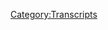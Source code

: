 {{Transcript
    | title         = [[25: Dennis Montgomery Investigation]]
    | caption       = [https://knowledgefight.libsyn.com/knowledge-fight-dennis-montgomery-investigation Listen to this episode on Libsyn]
    | episodeNumber = [[25: Dennis Montgomery Investigation|25]]
    | length        = 02:38:09
}}

{{MessageBox
    | header     = Warning: Bot Generated Content
    | text       = This transcript was automatically generated by transcription software and likely contains many mistakes and misattributions. Please check the audio for definitive quotes, attribution, and context.
    | image      = N3yvass4myg91.webp
    | imagewidth = 50px
    | id         = warning
}}

{{TranscriptBlock
    | name      = Alex Jones
    | timestamp = 00:00:00.000
    | text      = Andy in Kansas, you're on the air. Thanks for holding. Oh, Alex, I'm a first time caller. I'm a huge fan. I love your work.
}}

{{TranscriptBlock
    | name      = Dan
    | timestamp = 00:00:07.000
    | text      = Hey, everybody. Welcome back to knowledge fight. I'm Dan. I'm Jordan. We are back for yet another episode where we sit down and drink a little bit of wine and discuss what's going on in the wacky wacky world of Alex Jones.
}}

{{TranscriptBlock
    | name      = Jordan
    | timestamp = 00:00:20.000
    | text      = Is there is there a twist to that
}}

{{TranscriptBlock
    | name      = Dan
    | timestamp = 00:00:21.000
    | text      = there is there's a Chubby Checker featuring the Fat Boys level twist all right, we're done. Already is Chubby Checker. realized he did it was too late.
}}

{{TranscriptBlock
    | name      = Jordan
    | timestamp = 00:00:32.000
    | text      = The Fat Boys late too late for us.
}}

{{TranscriptBlock
    | name      = Dan
    | timestamp = 00:00:34.000
    | text      = All right. The twist is that I watched tons of Infowars and Alex Jones in particular. And I do not watch any not at all. Not at Iota except I did just tricky when you watch tried.
}}

{{TranscriptBlock
    | name      = Jordan
    | timestamp = 00:00:45.000
    | text      = You tried to get me to watch some and then David Knight appeared like a fucking demon from beneath the boring. Six level of hell
}}

{{TranscriptBlock
    | name      = Dan
    | timestamp = 00:00:56.000
    | text      = like the world's most boring hobo coming on TV. We
}}

{{TranscriptBlock
    | name      = Jordan
    | timestamp = 00:01:02.000
    | text      = find out he's got quite a bit of gray in his beard. I didn't realize that.
}}

{{TranscriptBlock
    | name      = Dan
    | timestamp = 00:01:05.000
    | text      = Oh, yeah, we're recording this on Sunday. And we wanted to check in because Alex had promoted online that he's about to drop a huge pizza gate bombshell. And so we wanted to check in on what that was. That's how I tricked you into watching so far At press time. No bombshell? Nothing. So we will monitor that and keep you up to date? Generally, probably well, no, not at all. I'm still standing by my former theory that I espoused in the last podcast. He got threatened with a lawsuit. Yeah,
}}

{{TranscriptBlock
    | name      = Jordan
    | timestamp = 00:01:33.000
    | text      = I think we can stick with that one.
}}

{{TranscriptBlock
    | name      = Dan
    | timestamp = 00:01:35.000
    | text      = I'm not sure that anything that he says today could shake my belief in that.
}}

{{TranscriptBlock
    | name      = Jordan
    | timestamp = 00:01:40.000
    | text      = No, he was definitely he was definitely at least served some sort of papers, maybe a subpoena to, you know, give
}}

{{TranscriptBlock
    | name      = Dan
    | timestamp = 00:01:47.000
    | text      = sure shit
}}

{{TranscriptBlock
    | name      = Jordan
    | timestamp = 00:01:48.000
    | text      = on or destroy any of you. Yeah, something like he was shook. He went, yeah. But anyway, almost as much as when he lost all his money. He was
}}

{{TranscriptBlock
    | name      = Dan
    | timestamp = 00:01:57.000
    | text      = way very shook. So today, what we're gonna do is we're gonna go over the you know, this is going to be a special Expo ze episode. Oh, boy. Generally what we do is I take a day in the life of Alex Jones, and I play the clips, and we discuss where he's incredibly wrong about everything, right. Today, what we're going to be doing is breaking down the entirety of last week. This is unprecedented, and a busted ass narrative that Alex is promoting. And the results of my incredibly deep research into why Alex Jones, I feel like he has to know that he's just being a complete liar. All right, he has to know
}}

{{TranscriptBlock
    | name      = Jordan
    | timestamp = 00:02:35.000
    | text      = I have gotten about 30 texts from you over this past week about how intense your research is. And I just wonder, I've been I wonder
}}

{{TranscriptBlock
    | name      = Dan
    | timestamp = 00:02:44.000
    | text      = I've been reading court documents.
}}

{{TranscriptBlock
    | name      = Jordan
    | timestamp = 00:02:46.000
    | text      = Why? What is wrong with the judge's decision? I want? Hey, that's, this is now this is eventually just going to turn into me wishing well on you
}}

{{TranscriptBlock
    | name      = Dan
    | timestamp = 00:02:58.000
    | text      = know, but see, the thing is, I'm thrilled.
}}

{{TranscriptBlock
    | name      = Jordan
    | timestamp = 00:03:00.000
    | text      = I know. That's one of the problems.
}}

{{TranscriptBlock
    | name      = Dan
    | timestamp = 00:03:03.000
    | text      = I had an amazingly great time reading up on all this stuff. Okay. I mean, some of the stuff that I found is like, legitimately horrifying, right? Because there's, there's, there's individuals that we're going to discuss, and you're probably aware of maybe one or two of them, Jesus. Sure he's gonna come in the mix. Delano Roosevelt, as he keeps being referred to on the Info Wars, Franklin Delano Roosevelt really? Yeah. Oh, boy. I think it's an accident, but I'm not sure.
}}

{{TranscriptBlock
    | name      = Jordan
    | timestamp = 00:03:30.000
    | text      = I don't. It could be a play on his cousin. The one anywhere he?
}}

{{TranscriptBlock
    | name      = Dan
    | timestamp = 00:03:35.000
    | text      = Possibly. But look, I there's a guy at least one who's gonna come up who we all know who he is. We've heard of him before. But the amount of research that I did really highlighted how much worse of a person he is. Okay, so that was not fun reading some of the stories about him. But oh, we're gonna get to it. Why are
}}

{{TranscriptBlock
    | name      = Jordan
    | timestamp = 00:03:55.000
    | text      = you teasing that? Because look, it's now all I can think about is who it might be? Well, my first thought is OJ for some reason, and I don't think that's right. No, we
}}

{{TranscriptBlock
    | name      = Dan
    | timestamp = 00:04:04.000
    | text      = watched that documentary. We know how bad a guy but a lot of good men. I know I'm doing too much teasing. But we have to start out our episodes as we tried to do each time with an out of context drop. It has nothing to do with what we're going to be talking about from Alex
}}

{{TranscriptBlock
    | name      = Alex Jones
    | timestamp = 00:04:19.000
    | text      = Gallup is back to fake polls. They have key demographics, key phone numbers they can call where they can produce any numbers they want. Does anybody believe that Trump has fallen from 56? Down to 37? In a national poll? No.
}}

{{TranscriptBlock
    | name      = Jordan
    | timestamp = 00:04:32.000
    | text      = Yep. Yep,
}}

{{TranscriptBlock
    | name      = Dan
    | timestamp = 00:04:33.000
    | text      = yep. Anyway,
}}

{{TranscriptBlock
    | name      = Jordan
    | timestamp = 00:04:35.000
    | text      = does anybody
}}

{{TranscriptBlock
    | name      = Dan
    | timestamp = 00:04:36.000
    | text      = believe a lot of people?
}}

{{TranscriptBlock
    | name      = Jordan
    | timestamp = 00:04:37.000
    | text      = Is that a hypothetical?
}}

{{TranscriptBlock
    | name      = Dan
    | timestamp = 00:04:39.000
    | text      = Maybe over 50% of the population? Yeah. All right. So anyway, here we go. Let's get to it. Let's get down to business. All right, because this is going to be intense.
}}

{{TranscriptBlock
    | name      = Jordan
    | timestamp = 00:04:50.000
    | text      = All right. I don't want to sing let's get down to business from the Mulan sound rather do
}}

{{TranscriptBlock
    | name      = Dan
    | timestamp = 00:04:54.000
    | text      = this is how we do it.
}}

{{TranscriptBlock
    | name      = Jordan
    | timestamp = 00:04:57.000
    | text      = I would really rather you didn't do
}}

{{TranscriptBlock
    | name      = Dan
    | timestamp = 00:04:59.000
    | text      = that. Be Right, the party's up on the west side.
}}

{{TranscriptBlock
    | name      = Jordan
    | timestamp = 00:05:03.000
    | text      = You know what, eventually I will make a man out of
}}

{{TranscriptBlock
    | name      = Dan
    | timestamp = 00:05:08.000
    | text      = just because I love pink. Oh also Carly Rae Jepsen, pink Lana Del Rey Carly Rae Jepsen and Dido. That's so far. All right, that's my Mount Rushmore.
}}

{{TranscriptBlock
    | name      = Jordan
    | timestamp = 00:05:20.000
    | text      = Okay, this bad boy, fuck you. Okay, okay, that's
}}

{{TranscriptBlock
    | name      = Dan
    | timestamp = 00:05:24.000
    | text      = fine. So as I said throughout the week, he's pitching this entire year.
}}

{{TranscriptBlock
    | name      = Jordan
    | timestamp = 00:05:28.000
    | text      = Are we on Enya?
}}

{{TranscriptBlock
    | name      = Dan
    | timestamp = 00:05:29.000
    | text      = Are we good with her case to case basis song by song. I like the Orinoco Flow. Or that song from Sweet November, only time, you
}}

{{TranscriptBlock
    | name      = Jordan
    | timestamp = 00:05:39.000
    | text      = already know more about any of than any human being just
}}

{{TranscriptBlock
    | name      = Dan
    | timestamp = 00:05:45.000
    | text      = listen, we gotta get out of business. Yeah. So here's Alex, on Mondays show, sort of giving an introduction to the thesis of what we're going to be talking about today. Okay.
}}

{{TranscriptBlock
    | name      = Alex Jones
    | timestamp = 00:05:56.000
    | text      = You're listening to the Alex Jones Show. Ladies and gentlemen, thank you for joining us on this Monday, March 20 2017. You got to drudge report.com. You can see the headline right in the middle column. It's been there since yesterday afternoon. NSA documents prove surveillance of Trump and his family bombshell discovery shows targets of NSA is project dragnet. It's an admittedly legal project. And now we've gotten basically the indexes of it or our sources have its share of Jor Pireaus. Cold Case posse has had this for two years, closed out of office as of last year, voted out of office. And that information has now been put out via info wars.com. Thanks because the Feds obviously under Obama did nothing. Well, there's a new sheriff in town in DC and
}}

{{TranscriptBlock
    | name      = Jordan
    | timestamp = 00:06:52.000
    | text      = he's no longer talk last week about he's gone.
}}

{{TranscriptBlock
    | name      = Alex Jones
    | timestamp = 00:06:55.000
    | text      = Soon you'll see evidence of NSA spying and this goes back as far as Obama is concerned, eight years. Eight years But isn't it interesting Drudge Report, where a new site in the world hands down second largest website in the world period after MSN top linked in the corner last night. Then it moved down this morning to the middle column. NSA documents surveillance on Trump family more project dragnet
}}

{{TranscriptBlock
    | name      = Jordan
    | timestamp = 00:07:27.000
    | text      = when he says that a complete sentence
}}

{{TranscriptBlock
    | name      = Dan
    | timestamp = 00:07:28.000
    | text      = No, because when he's saying more, that's that click here for more. He's reading the link. And then and then project dragnet is a second link. Okay, so he's he just doesn't he doesn't even know what he's reading on the page. You know, it's insane. He actually if we keep listening Yeah, his he doesn't again, his rhythm of that is is bananas. Trump surveilled more. Yeah. Jack drag, like,
}}

{{TranscriptBlock
    | name      = Jordan
    | timestamp = 00:07:51.000
    | text      = like, Christopher Walken is doing the show.
}}

{{TranscriptBlock
    | name      = Dan
    | timestamp = 00:07:53.000
    | text      = Yeah, it's it's, I mean, again, it is indicative of his lack of preparation. He doesn't know what he is actually about to talk about it all. It's It's infuriating. It drives me incredibly insane. But so we have the this clip isn't done. There's more. Oh, good. But before we get to it, I will say what we have already is the introduction of this theme. It's that there is an NSA CIA whistleblower who has come out who has a ton of documents that proves that Donald Trump is being surveilled. And as he as Alex steamrolls along with this, we will learn that not only is Donald Trump being surveilled and has been for years that can he was just a businessman, right? Not only that, Alex Jones, Michael Savage, other people's families and these
}}

{{TranscriptBlock
    | name      = Jordan
    | timestamp = 00:08:41.000
    | text      = just just other people's tons of folks just tons of fun yeah
}}

{{TranscriptBlock
    | name      = Dan
    | timestamp = 00:08:45.000
    | text      = being being surveilled.
}}

{{TranscriptBlock
    | name      = Jordan
    | timestamp = 00:08:47.000
    | text      = Edward noden No. Okay.
}}

{{TranscriptBlock
    | name      = Dan
    | timestamp = 00:08:49.000
    | text      = Although Snowden does get kicked out a little bit in this episode. Do you cook out Snowden he's a bad because he's so minor compared to what this whistleblower is bringing out all right. All right. And I assure you, we're gonna dig into every single element of this. Oh, boy. I will. It's gonna get deep. If in the next two and a half to three hours. Oh, boy, you we don't end up with everyone who hears this realizing that this is nothing. I will commit hairy carry? No, I want. Nope, that's a promise. That's a verbal contract anyway, but
}}

{{TranscriptBlock
    | name      = Jordan
    | timestamp = 00:09:21.000
    | text      = exactly. Dance, Patria otherwise you won't be able to commit hairy carry.
}}

{{TranscriptBlock
    | name      = Dan
    | timestamp = 00:09:31.000
    | text      = It's the only way to go about things honorably.
}}

{{TranscriptBlock
    | name      = Alex Jones
    | timestamp = 00:09:34.000
    | text      = You'd think Ms. Sham would at least come out and say it wasn't true. Kind of like when we got the mic reports from the state police and then from federal marshals, another copy from a different division because there were all the different variants depending on who they were sent to him. And for a week the media ignored it. Then they said it was fake. Then they said okay, it's real. Well, of course it was real. I didn't just get it from my sources and believe it I also called Old the phone numbers on there. And the FBI is like, you're not supposed to have that. Where are you we're. And then little arguments about a set it's already out. Already have it's ready to be published. I'm publishing it right now. So there you go. NSA documents, surveillance on Trump family more. Project Dragnet, Dragnet,
}}

{{TranscriptBlock
    | name      = Dan
    | timestamp = 00:10:21.000
    | text      = again, that's him reading the links, and not figuring out how sentence works
}}

{{TranscriptBlock
    | name      = Jordan
    | timestamp = 00:10:25.000
    | text      = on Dan Akroyd. Project drag not that.
}}

{{TranscriptBlock
    | name      = Dan
    | timestamp = 00:10:32.000
    | text      = I don't remember. I have no idea. Just the facts, ma'am. Yes. Well, here we go. Was it there to make the movie with the rock and Steve Carell? Is that right?
}}

{{TranscriptBlock
    | name      = Jordan
    | timestamp = 00:10:40.000
    | text      = I don't know if they did not do that.
}}

{{TranscriptBlock
    | name      = Dan
    | timestamp = 00:10:42.000
    | text      = I know they made a dragnet
}}

{{TranscriptBlock
    | name      = Jordan
    | timestamp = 00:10:42.000
    | text      = movie. Yeah. With Tom Hanks. And Dan Aykroyd?
}}

{{TranscriptBlock
    | name      = Dan
    | timestamp = 00:10:46.000
    | text      = No, that was the old one. They made a new one with Steve Carell. What? I don't think the rock was in it. I think I'm conflicted. I don't think you're at I don't this is so irrelevant to the point. What is so on Sunday of last week, Info Wars published what they believed, or what they are claiming is a database of phone numbers and addresses, right? And Alex has said this, these were my old phone numbers. This is correct. These are the phone numbers that I have for Donald Trump. These are real phone numbers. But as we know, he doesn't know Donald Trump's phone number. Now.
}}

{{TranscriptBlock
    | name      = Jordan
    | timestamp = 00:11:22.000
    | text      = Every time he gets a call. He's like, Wait, it I think this is the right area code for the press. He keeps
}}

{{TranscriptBlock
    | name      = Dan
    | timestamp = 00:11:27.000
    | text      = saying that. So he's claimed that he has multiple phone numbers for Trump. It it falls flat for us.
}}

{{TranscriptBlock
    | name      = Jordan
    | timestamp = 00:11:34.000
    | text      = But well, but he does have Trump's in different area codes. Right. Yeah, that what we're saying right there. Yeah.
}}

{{TranscriptBlock
    | name      = Dan
    | timestamp = 00:11:39.000
    | text      = Rest in peace night dog. But he has he has these things that he published with some redacted parts, you know, like, you don't want to think or you you don't want to get fired? Well, no, but you don't even if you do have this information that you've got, you don't want to Doc's tons of people. So they, you know, clipped off parts of phone numbers and what have you. Okay, they claimed that it was a part of a massive index of people who were being spied on. And this is from this whistleblowers, information. Now, the problem that we have with that, is that that is completely unprovable. And all of this information could have been gotten by someone who has the minimal amount of hacking skills and is willing to falsify documents. Yeah. So keep that in mind. As we go further. I
}}

{{TranscriptBlock
    | name      = Jordan
    | timestamp = 00:12:24.000
    | text      = am struggling to keep it in mind right now.
}}

{{TranscriptBlock
    | name      = Dan
    | timestamp = 00:12:26.000
    | text      = Anything that Alex has posted, does not have to come. Like every piece of evidence that he's posted on the website does not have to come from, like an NSA source, or source. It's all very easily accessible information. Like a lot of the information is the address of Mar a Lago. I could Google that. Yeah.
}}

{{TranscriptBlock
    | name      = Jordan
    | timestamp = 00:12:45.000
    | text      = And is it is it? Did he just print out like a part of the phonebook?
}}

{{TranscriptBlock
    | name      = Dan
    | timestamp = 00:12:49.000
    | text      = I don't think he did. I think someone else did and sent it to him as evidence of a leak.
}}

{{TranscriptBlock
    | name      = Jordan
    | timestamp = 00:12:54.000
    | text      = Okay, so it's, it's not the white papers. It's the white pages. That's what I got. Nailed it. So I can sound bite. Yeah, you think I can't sound bye, bye, baby on bail all day.
}}

{{TranscriptBlock
    | name      = Dan
    | timestamp = 00:13:06.000
    | text      = So this is basically the construction of what is going on.
}}

{{TranscriptBlock
    | name      = Jordan
    | timestamp = 00:13:12.000
    | text      = Right? This building the foundation of a lie about spies. Spy, a spy lie.
}}

{{TranscriptBlock
    | name      = Dan
    | timestamp = 00:13:18.000
    | text      = And Alex is using whatever information that he got as evidence that Trump has been being spied on. He's using it as evidence that he was right all along, which is none. Right. So on Monday, he has an interview with a guy named Mike Zullo. Okay, and Mike Zullo is a former detective. And for what
}}

{{TranscriptBlock
    | name      = Jordan
    | timestamp = 00:13:41.000
    | text      = Yes, so he's come back for one last job right? Is he is he two or three days away from retirement? Please give me something
}}

{{TranscriptBlock
    | name      = Dan
    | timestamp = 00:13:48.000
    | text      = certainly past okay. He's currently a used car dealer as as far as I can. Okay, that's what I found in my slight bits of research sideways move. I don't care too much about Mike Zullo necessarily. All right. What I do care about more is that he is an employee and former former employee because he's not he's not in work anymore. of Sheriff Joe Arpaio gray he was a member of his cold case posse and now I think it is time that we start to deal a tiny bit with Joe Arpaio. That
}}

{{TranscriptBlock
    | name      = Jordan
    | timestamp = 00:14:22.000
    | text      = racist garbage pile of human fuckface
}}

{{TranscriptBlock
    | name      = Dan
    | timestamp = 00:14:26.000
    | text      = he that's what I was talking about. All right, earlier when I said when you look into him, he's way worse than even what you just said.
}}

{{TranscriptBlock
    | name      = Jordan
    | timestamp = 00:14:34.000
    | text      = Yeah, I did not know if you could get worse than everything I know about him.
}}

{{TranscriptBlock
    | name      = Dan
    | timestamp = 00:14:40.000
    | text      = So we're gonna get to it and Mike Zullo is going to make the argument
}}

{{TranscriptBlock
    | name      = Jordan
    | timestamp = 00:14:44.000
    | text      = like finding out the devil is also Alex Jones. Like it just doesn't get much worse that you think the devil can't go lower. But there we go.
}}

{{TranscriptBlock
    | name      = Dan
    | timestamp = 00:14:51.000
    | text      = Yeah, the devil also like, you know, cheats at cards or something like that. God dammit, man. Come on.
}}

{{TranscriptBlock
    | name      = Jordan
    | timestamp = 00:14:59.000
    | text      = In the old ones, So you always shoot him. Yeah.
}}

{{TranscriptBlock
    | name      = Dan
    | timestamp = 00:15:01.000
    | text      = So we'll get to Zula was point, which is basically, that when Joe Arpaio was being tried, right for contempt of court, yeah, for not making the necessary changes that a judge insisted that he make based on findings that they had of racial discrimination in the Maricopa County police force, right,
}}

{{TranscriptBlock
    | name      = Jordan
    | timestamp = 00:15:25.000
    | text      = the part where he didn't follow the law on one occasion twice, and then also did in the fall, didn't follow the law telling him to follow the law.
}}

{{TranscriptBlock
    | name      = Dan
    | timestamp = 00:15:33.000
    | text      = There were two times that he was brought into court in 2008. And 2010. Ran told you need to make these changes. This is a severe problem. And then he didn't, and he was held in contempt of court. Yeah. Instead of
}}

{{TranscriptBlock
    | name      = Jordan
    | timestamp = 00:15:45.000
    | text      = arrested and had his left leg cut off as what should have happened,
}}

{{TranscriptBlock
    | name      = Dan
    | timestamp = 00:15:50.000
    | text      = right? In this court case.
}}

{{TranscriptBlock
    | name      = Jordan
    | timestamp = 00:15:52.000
    | text      = I don't want to do like he's right legged. So I don't want to remove his good leg. You need to dominant legs to
}}

{{TranscriptBlock
    | name      = Dan
    | timestamp = 00:15:58.000
    | text      = be able to kick Yeah, exactly. So Mike Zullo is gonna make the argument as we go along that he was being he was being surveilled upon and wiretapped during that investigation, and we'll deal with that in a moment. But what I want to deal with first is I want to give an accurate picture of who Sheriff Joe Arpaio is let's
}}

{{TranscriptBlock
    | name      = Jordan
    | timestamp = 00:16:18.000
    | text      = get down to it. I have
}}

{{TranscriptBlock
    | name      = Dan
    | timestamp = 00:16:21.000
    | text      = pages ugly of instances where any single one of these is disqualifying. So get ready.
}}

{{TranscriptBlock
    | name      = Jordan
    | timestamp = 00:16:31.000
    | text      = Does he say grab him by the pussy a bunch? Because we know that's the only locker
}}

{{TranscriptBlock
    | name      = Dan
    | timestamp = 00:16:36.000
    | text      = room so he's the Sheriff of Maricopa County in Arizona. Yeah. In 1993. Joe, our Pio set up a tent city to houses inmates outside he did not believe that they deserve to be inside. Great. Our Pio literally describe the tent city as a quote concentration camp. That's good, bad news.
}}

{{TranscriptBlock
    | name      = Jordan
    | timestamp = 00:16:53.000
    | text      = I like his willingness to embrace his monstrosity, like he didn't even bother to call it something different. He's like, if I could burn you, I would. I would totally do that. Speaking
}}

{{TranscriptBlock
    | name      = Dan
    | timestamp = 00:17:04.000
    | text      = about the law or something says I can't speaking of burning these inmates. Please don't say any more after that on July 2 2011. When temperatures and Phoenix hit 118 degrees Fahrenheit. Our Pio measured the temperature inside Tent City tents as 145 degrees Fahrenheit. Some inmates complained that their fans near their beds were not working and that their shoes were melting from the heat cheeses during the summer of 2003. when outside temperatures exceeded 110 degrees Fahrenheit, our Pio said to complaining inmates it's 120 degrees in Iraq and the soldiers are living in tents and they didn't commit any crimes. So shut your mouths, which is horrible.
}}

{{TranscriptBlock
    | name      = Jordan
    | timestamp = 00:17:42.000
    | text      = He's not a human being is
}}

{{TranscriptBlock
    | name      = Dan
    | timestamp = 00:17:43.000
    | text      = he? No, he's not in 1990 How
}}

{{TranscriptBlock
    | name      = Jordan
    | timestamp = 00:17:46.000
    | text      = do you how do you do that? And how do you not have any empathy for another human being
}}

{{TranscriptBlock
    | name      = Dan
    | timestamp = 00:17:50.000
    | text      = in 1997 Amnesty International said our piles Tent City Jail is not a quote adequate or humane alternative to housing inmates in suitable jail facilities.
}}

{{TranscriptBlock
    | name      = Jordan
    | timestamp = 00:18:01.000
    | text      = People get mad when you leave a dog in a fucking car. And this dude is literally burning people alive in the desert sun
}}

{{TranscriptBlock
    | name      = Dan
    | timestamp = 00:18:09.000
    | text      = Tent City is criticized by groups contending that there are violations of human and constitutional rights implicit in its formation.
}}

{{TranscriptBlock
    | name      = Jordan
    | timestamp = 00:18:18.000
    | text      = Oh, the rights. It's a war crime. Yep. You. You wouldn't do that at fucking Guantanamo Bay. Well, his
}}

{{TranscriptBlock
    | name      = Dan
    | timestamp = 00:18:25.000
    | text      = argument is that they're criminals and who cares? That's a bad argument. beroukhim that committed crimes? No,
}}

{{TranscriptBlock
    | name      = Jordan
    | timestamp = 00:18:31.000
    | text      = that's a really bad argument. Sure.
}}

{{TranscriptBlock
    | name      = Dan
    | timestamp = 00:18:32.000
    | text      = One of our piles public relations actions was the requirement that inmates wear pink underwear in order to prevent its theft by the released inmates, which is a stupid rationale. He claimed Yeah, but
}}

{{TranscriptBlock
    | name      = Jordan
    | timestamp = 00:18:43.000
    | text      = I mean, that's the most harmless thing I've ever heard anybody do so
}}

{{TranscriptBlock
    | name      = Dan
    | timestamp = 00:18:47.000
    | text      = he claims that he has saved the county $70,000 In the first year of this rule was in effect, that's a lot of fucking underwear. That's
}}

{{TranscriptBlock
    | name      = Jordan
    | timestamp = 00:18:54.000
    | text      = lies. Our Pio. Subsequently hardware costs 50 cents more. And
}}

{{TranscriptBlock
    | name      = Dan
    | timestamp = 00:18:59.000
    | text      = our Pio subsequently started to sell customized pink boxers with the Maricopa county sheriff's logo and go Joe on them as a fundraiser for Sheriff's Posse Association. What despite allegations of misuse of funds received from these sales, our Pio declined to provide an accounting for the money. So he basically used it as a promotional tool. And there's no evidence also that he saved that $70,000 at all. So so it's
}}

{{TranscriptBlock
    | name      = Jordan
    | timestamp = 00:19:24.000
    | text      = so we're ending with his financial crimes.
}}

{{TranscriptBlock
    | name      = Dan
    | timestamp = 00:19:27.000
    | text      = We're not even. We're not even close. No. In 2010 Our Pio put together an armed illegal immigration policy to help enforce immigration law you
}}

{{TranscriptBlock
    | name      = Jordan
    | timestamp = 00:19:36.000
    | text      = keep saying pase pase is bad. It's real bad.
}}

{{TranscriptBlock
    | name      = Dan
    | timestamp = 00:19:39.000
    | text      = You know what it gets worse. This policy included actors Steven Seagal and Lou Ferrigno.
}}

{{TranscriptBlock
    | name      = Jordan
    | timestamp = 00:19:45.000
    | text      = No, that's better. I am way more comfortable with that posse. Now they have gone one. I know that that Posse is immune to ninjas. That's the first thing we know about that poor voodoo, no ninjas, and then And if anybody gets really out of control, they've got somebody to fall back on. He's a big green guy.
}}

{{TranscriptBlock
    | name      = Dan
    | timestamp = 00:20:08.000
    | text      = He's angry you would not you would not like me if you're
}}

{{TranscriptBlock
    | name      = Jordan
    | timestamp = 00:20:11.000
    | text      = especially not if you're Oh god. Joe Arpaio is a monster.
}}

{{TranscriptBlock
    | name      = Dan
    | timestamp = 00:20:16.000
    | text      = Dude, we're not even close to the tip of the iceberg. The ACLU has alleged that quote our Pio routinely abused pre trial detainees at Maricopa County jail by feeding them moldy bread, rotten fruit and other contaminated food, housing them in cells so hot is to endanger their health, denying them care for serious medical and mental health needs and keeping them packed as tightly as sardines and holding cells for days at a time during intake now that
}}

{{TranscriptBlock
    | name      = Jordan
    | timestamp = 00:20:41.000
    | text      = they've been looking middle medieval ages, what is fucking happening? That's
}}

{{TranscriptBlock
    | name      = Dan
    | timestamp = 00:20:45.000
    | text      = before they were charged. That's before they were charged with a fucking crime. This is pre trial detainee.
}}

{{TranscriptBlock
    | name      = Jordan
    | timestamp = 00:20:51.000
    | text      = That's not good. That's you should probably treat those people I know you should treat human beings like human beings.
}}

{{TranscriptBlock
    | name      = Dan
    | timestamp = 00:20:58.000
    | text      = A federal judge named Neil wake ruled in 2008 and 2010 that the county jails violated human and constitutional rights of the inmates.
}}

{{TranscriptBlock
    | name      = Jordan
    | timestamp = 00:21:06.000
    | text      = Yeah, that's a very simple, really, that should have taken like 20 seconds
}}

{{TranscriptBlock
    | name      = Dan
    | timestamp = 00:21:11.000
    | text      = under our Pio. The Maricopa county jails have lost accreditation multiple times. In September 2008, the National Committee on Correctional Health Care terminated the accreditation of Maricopa county sheriff's office jails, for failure to maintain compliance with national standards and providing false information about such compliance.
}}

{{TranscriptBlock
    | name      = Jordan
    | timestamp = 00:21:29.000
    | text      = What does that mean?
}}

{{TranscriptBlock
    | name      = Dan
    | timestamp = 00:21:30.000
    | text      = They lied? What do you mean? No, I
}}

{{TranscriptBlock
    | name      = Jordan
    | timestamp = 00:21:31.000
    | text      = mean, last accreditation, does that mean people aren't allowed to be in there anymore?
}}

{{TranscriptBlock
    | name      = Dan
    | timestamp = 00:21:35.000
    | text      = No, just that they're not supported by these medical associations that are in charge of sort of keeping track and making sure that jails are treating people humanely.
}}

{{TranscriptBlock
    | name      = Jordan
    | timestamp = 00:21:44.000
    | text      = So they're just so he's still allowed to treat people in humanely they just say, I think that's bad,
}}

{{TranscriptBlock
    | name      = Dan
    | timestamp = 00:21:51.000
    | text      = basically. Yeah. But that's a big deal. They're
}}

{{TranscriptBlock
    | name      = Jordan
    | timestamp = 00:21:53.000
    | text      = fucking amazed. But
}}

{{TranscriptBlock
    | name      = Dan
    | timestamp = 00:21:54.000
    | text      = it's awesome.
}}

{{TranscriptBlock
    | name      = Jordan
    | timestamp = 00:21:55.000
    | text      = I love though I love their life saving ability. They
}}

{{TranscriptBlock
    | name      = Dan
    | timestamp = 00:21:57.000
    | text      = have no like enforcement capabilities, but they do have, like, me, how is it that we
}}

{{TranscriptBlock
    | name      = Jordan
    | timestamp = 00:22:06.000
    | text      = can get a fuck face to go to a goddamn pizza restaurant, but we can't get human beings to save other human beings lives that are being burned alive
}}

{{TranscriptBlock
    | name      = Dan
    | timestamp = 00:22:15.000
    | text      = in October 2000. Liberals are policies. That's why in October 2008, a US District Court judge ruled that grossly inadequate conditions at the Maricopa County Jail, overseen by our Pio are unconstitutional and jeopardize the health and safety of prisoners. Yeah, I hate to keep hammering on that. But these are different cases. Also. Our Pio has said that his jails are meant as places of punishment, and the inhabitants are criminals, although in fact most inmates have not been convicted of a crime and are awaiting trial. Fuck you.
}}

{{TranscriptBlock
    | name      = Jordan
    | timestamp = 00:22:45.000
    | text      = Fuck What the fuck it's
}}

{{TranscriptBlock
    | name      = Dan
    | timestamp = 00:22:48.000
    | text      = worse. Where did it gets worse fucking come from it gets worse. Who
}}

{{TranscriptBlock
    | name      = Jordan
    | timestamp = 00:22:52.000
    | text      = the fuck leg gets worse, at least Ted Bundy was honest about his monstrosity. Like I would much rather like he's a sociopath that still allowed to roam the streets like he just figured out how to fucking turn it into a money like he turned being Ted Bundy into a job. That's what he did.
}}

{{TranscriptBlock
    | name      = Dan
    | timestamp = 00:23:13.000
    | text      = And he was reelected like four times
}}

{{TranscriptBlock
    | name      = Jordan
    | timestamp = 00:23:15.000
    | text      = that. Well, Arizona is a fucking garbage hole filled with old white people. That's
}}

{{TranscriptBlock
    | name      = Dan
    | timestamp = 00:23:19.000
    | text      = fair. Here's another one for you. Under our PIO, the Maricopa county sheriff's office may have improperly cleared or reported as solved as many as 75% of cases without arrest or proper investigation as a grab you during a three year period ending in 2007 More than 400 sex crimes reported to our piles office now were inadequately investigate or not investigated at all. No while providing police services for El Mirage Arizona. The Maricopa county sheriff's office under our Pio failed to follow through on at least 32 reported child molestation Jesus fuck away even though the sub the suspects were known in all but six cases many here's why many of the the children who were victims were illegal immigrants fuck doesn't care.
}}

{{TranscriptBlock
    | name      = Jordan
    | timestamp = 00:24:08.000
    | text      = How do you not care about that? I don't know you're like even fuck.
}}

{{TranscriptBlock
    | name      = Dan
    | timestamp = 00:24:15.000
    | text      = In 1999 Undercover Maricopa county sheriff's office deputies arrested James Seville then 18 years old and charged him with plotting to kill our Pio with a pipe bomb. A local television station had been tipped off to the arrest by the Maricopa county sheriff's office and broadcast footage of the arrest that evening. The Maricopa county sheriff's office held a news conference shortly after the arrest and our Pio appeared in interviews on a local television station saying quote if they think they're going to scare me away with bombs and everything else, it's not going to bother me. After spending four years in jail awaiting trial. Seville was about two years awaiting trial. Yep, he was about to sign a plea deal that would have sent him to prison for 20 years. Although he maintained his innocence. He was initially unwilling to take a chance on being sentenced to even longer than that. that he had been convicted if you were convicted. However, the former head of undercover investigations for the Maricopa county sheriff's office called Seville's legal team with a bombshell. Based on his review of the case, he felt that Seville had been entrapped. Although entrapment is all but impossible to prove in most jurisdictions. Seville's attorneys eventually discovered that the Maricopa county sheriff's office detectives had bought the bomb parts themselves what then convinced Seville to build it even though he was not predisposed to commit such a crime. On July 9 22,003, America County Superior Court jury acquitted Seville finding that the bomb plot was an elaborate publicity stunt to boost our piles reelection bid in 2000. Your fucking Syria 2000 Force did the Nixon in 2004 Seville argued our PIO and the Maricopa County or he sued our Pio in Maricopa County for wrongful arrest and entrapment, seeking $10 million in damages.
}}

{{TranscriptBlock
    | name      = Jordan
    | timestamp = 00:25:56.000
    | text      = He deserves more and Joe Arpaio should have been hit with a fucking pipe bomb
}}

{{TranscriptBlock
    | name      = Dan
    | timestamp = 00:26:01.000
    | text      = in 2008 The suit was settled with Maricopa County paying Seville $1.6 million. So little bit less than the 10 He should have gotten he should have
}}

{{TranscriptBlock
    | name      = Jordan
    | timestamp = 00:26:09.000
    | text      = gotten fucking a billion dollars out. So I am like this is the hardest thing. I am against the death penalty. But Joe Arpaio should be fucking killed. He should be dead he is there's only there's only one reason for the death penalty. It's for fucking monsters like him.
}}

{{TranscriptBlock
    | name      = Dan
    | timestamp = 00:26:28.000
    | text      = He's abused the public trust to such an A.
}}

{{TranscriptBlock
    | name      = Jordan
    | timestamp = 00:26:31.000
    | text      = He's abused human beings. Yeah.
}}

{{TranscriptBlock
    | name      = Alex Jones
    | timestamp = 00:26:33.000
    | text      = The justice should be fucking,
}}

{{TranscriptBlock
    | name      = Jordan
    | timestamp = 00:26:35.000
    | text      = like there's no other. There's no other solution for that. We're not done. We're no he's already dead. This is the producer. He's already in my brain. It
}}

{{TranscriptBlock
    | name      = Dan
    | timestamp = 00:26:47.000
    | text      = gets even worse. It can't. The Justice Department accused our Pio of engaging in quote, unconstitutional policing by unfairly targeting Latinos for detention and arrest and retaliate retaliating against critics. In the report, the Justice Department concluded that our Pio oversaw, quote, The worst pattern of racial profiling in US history in 2015.
}}

{{TranscriptBlock
    | name      = Jordan
    | timestamp = 00:27:07.000
    | text      = That's fucking hard to do after, after all, our genocides. That's a tough one. Yeah. If you get labeled with that,
}}

{{TranscriptBlock
    | name      = Dan
    | timestamp = 00:27:14.000
    | text      = wow. In 2015, our Pio was charged with contempt of court for failing to implement a court's required changes to his police force regarding rampant racial profiling. He was also found to have destroyed evidence in the case. Yeah, a fucking course he did. He has also publicly promoted the Obama birther hoax repeatedly up to December of last year 2016 He was quote, investigating the birth certificate, and he erroneously claimed he found nine points of forgery and Obama's birth certificate. So, all right, in 2008 I
}}

{{TranscriptBlock
    | name      = Jordan
    | timestamp = 00:27:45.000
    | text      = was gonna take notes, but then I just started slitting my fucking wrists
}}

{{TranscriptBlock
    | name      = Dan
    | timestamp = 00:27:49.000
    | text      = in 2008 when Phoenix Mayor Phil Gordon called the federal investigation into our or called for a federal investigation into our piles, immigration enforcement tactics. Our piles office responded by demanding the mayor's emails and phone logs. Our pile also had his critic, Maricopa County Supervisor Don Stapley, a Republican arrested on suspicion of failing to properly disclose disclose business interest. Stapley agreed to a 3.5 million settlement in his lawsuit against our Pio Thomas and the county for false arrest. So he's tried to jail his critics multiple times and been sued for it and lost. He's costing the county so many millions of dollars because of these illegal tactics that he's undergone. And he was reelected four times. And they tried to have like a runoff election twice. And dropped the mic there. It failed both times. reappraising? Yeah, really Yeah. But I mean, oh, that's Wow. That's how it goes.
}}

{{TranscriptBlock
    | name      = Jordan
    | timestamp = 00:28:48.000
    | text      = How did how could this country have elected Trump? That's how that's how
}}

{{TranscriptBlock
    | name      = Dan
    | timestamp = 00:28:52.000
    | text      = that's how it goes with deeply entrenched, like, illegal
}}

{{TranscriptBlock
    | name      = Jordan
    | timestamp = 00:28:56.000
    | text      = operation is fucking racist pile of shit.
}}

{{TranscriptBlock
    | name      = Dan
    | timestamp = 00:28:59.000
    | text      = Yeah. So you might think that, you know, he's a racist, he's a bigot. He's awful. But
}}

{{TranscriptBlock
    | name      = Jordan
    | timestamp = 00:29:03.000
    | text      = how is he not in jail? Because
}}

{{TranscriptBlock
    | name      = Dan
    | timestamp = 00:29:05.000
    | text      = he argues that he gets results.
}}

{{TranscriptBlock
    | name      = Jordan
    | timestamp = 00:29:07.000
    | text      = How is he not in jail, though? Well, he committed all the crime he might be soon. He should be dead. He ordered.
}}

{{TranscriptBlock
    | name      = Dan
    | timestamp = 00:29:13.000
    | text      = His argument is that he is gruff, but he gets results. No, but that's not an argument in a case of law. But also listen to this in 1998. I can't argue
}}

{{TranscriptBlock
    | name      = Jordan
    | timestamp = 00:29:23.000
    | text      = Oh, okay. Here's Jordan, you're under arrest for terrorism. Excuse me. I believe I get results. And that's not an argument the 1998
}}

{{TranscriptBlock
    | name      = Dan
    | timestamp = 00:29:31.000
    | text      = Our Pio commission to study by Arizona State University criminal justice professor Murray L. Griffin to examine recidivism rates based on conditions of confinement. So basically like before, how often people come back, but it's also the study is supposed to be before him and after him are like, wow, he's in charge and his predecessor Oh, for fucks sakes, comparing recidivism rates under our Pio to those of his predecessor, the study found quote, There is no significant difference in recidivism observed between those offenders released in 1989 to 90 and those released in 1994 to 1995 So
}}

{{TranscriptBlock
    | name      = Jordan
    | timestamp = 00:30:05.000
    | text      = what you're saying is that he is both a criminal a monster and is defensive I get results does not actually get results
}}

{{TranscriptBlock
    | name      = Dan
    | timestamp = 00:30:12.000
    | text      = statistically It is a lie. He's a fucking
}}

{{TranscriptBlock
    | name      = Jordan
    | timestamp = 00:30:14.000
    | text      = How can you How could you not prosecute him? Like there's no there's no way that you could not put him in jail forever and ever and ever and for all the lives that
}}

{{TranscriptBlock
    | name      = Dan
    | timestamp = 00:30:27.000
    | text      = are I know that this is a lot of information and it's long but I'm giving you I want to
}}

{{TranscriptBlock
    | name      = Jordan
    | timestamp = 00:30:31.000
    | text      = believe in reincarnation or ghosts just so that I can be tortured every moment for the rest of fucking eternity.
}}

{{TranscriptBlock
    | name      = Dan
    | timestamp = 00:30:40.000
    | text      = I'm giving you all of this information and there's still even more but the reason is because the interview that Alex does is with this guy is close associate Okay, so a guy who no we're in water for Joe Arpaio, right is who Alex has,
}}

{{TranscriptBlock
    | name      = Jordan
    | timestamp = 00:30:52.000
    | text      = by the by the transitive property of You're a fucking monster, we can determine that we're talking to a fucking man that this
}}

{{TranscriptBlock
    | name      = Dan
    | timestamp = 00:31:00.000
    | text      = guy was up to some shit. Yeah,
}}

{{TranscriptBlock
    | name      = Jordan
    | timestamp = 00:31:01.000
    | text      = he's an evil man.
}}

{{TranscriptBlock
    | name      = Dan
    | timestamp = 00:31:02.000
    | text      = So guys, here's here's the situation. There's a lot of really fucked up stuff that you can find out about the history of Joe Arpaio. And the Maricopa County Sheriffs Association.
}}

{{TranscriptBlock
    | name      = Jordan
    | timestamp = 00:31:12.000
    | text      = And I just got a fucking bullet point list of the absolute utter monstrosity of this man
}}

{{TranscriptBlock
    | name      = Dan
    | timestamp = 00:31:20.000
    | text      = upon reflection, me and Jordan have talked it over and we've decided that a lot of the stuff is not right for us to necessarily be broadcasting,
}}

{{TranscriptBlock
    | name      = Jordan
    | timestamp = 00:31:30.000
    | text      = I think I think you should find this on your own in a comfortable place because listening to it in a row is overwhelming it It shook me. So
}}

{{TranscriptBlock
    | name      = Dan
    | timestamp = 00:31:42.000
    | text      = a good place to start is just his Wikipedia page. Yeah, no kid, lot of citations you can find about that. If you want to go you can find out more about the depths of the truly irresponsible and evil police work that he Joe our Pio presided over, he
}}

{{TranscriptBlock
    | name      = Jordan
    | timestamp = 00:31:59.000
    | text      = ranks up there with everyone convicted in the Nuremberg trials. I genuinely, I genuinely believe that.
}}

{{TranscriptBlock
    | name      = Dan
    | timestamp = 00:32:06.000
    | text      = So anyway, guys, this is the sort of look into it. Whoa, whoa, wait, we'll be here.
}}

{{TranscriptBlock
    | name      = Jordan
    | timestamp = 00:32:13.000
    | text      = Are we gonna are we gonna give a moment of silence? No. Let's get into it. Feel free to press pause. We will wait four seconds for you. And then we'll kick right back in.
}}

{{TranscriptBlock
    | name      = Dan
    | timestamp = 00:32:23.000
    | text      = There's me like tapping my foot waiting. So here we go. We get into now this interview with Mike Zullo. Yeah, that who again is one of the higher ups of the Maricopa County former higher ups as it were. Alex does a lot
}}

{{TranscriptBlock
    | name      = Jordan
    | timestamp = 00:32:38.000
    | text      = of vamping accomplice to every single thing that Joe Arpaio has done. Yes. Well, I mean, I mean, he hasn't always been there but a in spirit. Yeah, he
}}

{{TranscriptBlock
    | name      = Dan
    | timestamp = 00:32:48.000
    | text      = implicitly signed off by supporting him and still supporting him to this day. So Alex does a lot of sort of, like opening presentation before he gets to the interview. So I'm gonna play a couple clips of that. Okay.
}}

{{TranscriptBlock
    | name      = Alex Jones
    | timestamp = 00:33:00.000
    | text      = bombshell, Obama, Obama's NSA illegally spying on Cheryl for piles prosecution. They've got the documents, the surveillance, or piles house, his office all of its spied on and used in the federal court. Again, Sheriff our bio they're trying to put in prison. Wow. Good Federal officer, long serving decorated Sheriff Patriot monster. Obama tried to put him in prison murderer using a spotty grid to try to make up garbage
}}

{{TranscriptBlock
    | name      = Jordan
    | timestamp = 00:33:29.000
    | text      = racist.
}}

{{TranscriptBlock
    | name      = Alex Jones
    | timestamp = 00:33:30.000
    | text      = And guess who else is in the database? Yours truly. Isn't that just special? the who's who of the Patriots in there? Kind of want to get on that list? Don't you know?
}}

{{TranscriptBlock
    | name      = Jordan
    | timestamp = 00:33:43.000
    | text      = Definitely not.
}}

{{TranscriptBlock
    | name      = Dan
    | timestamp = 00:33:46.000
    | text      = Shifting about to pay.
}}

{{TranscriptBlock
    | name      = Jordan
    | timestamp = 00:33:47.000
    | text      = Which which list? Was he shifting right there?
}}

{{TranscriptBlock
    | name      = Dan
    | timestamp = 00:33:49.000
    | text      = I think it was the red list. So ready later?
}}

{{TranscriptBlock
    | name      = Jordan
    | timestamp = 00:33:51.000
    | text      = Oh, no.
}}

{{TranscriptBlock
    | name      = Dan
    | timestamp = 00:33:53.000
    | text      = So the argument that he's making there?
}}

{{TranscriptBlock
    | name      = Jordan
    | timestamp = 00:33:56.000
    | text      = The blacklist,
}}

{{TranscriptBlock
    | name      = Dan
    | timestamp = 00:33:57.000
    | text      = maybe it was commies? I don't know.
}}

{{TranscriptBlock
    | name      = Jordan
    | timestamp = 00:34:01.000
    | text      = Is that isn't that the one that started David do company where you know, that's the red shoe diarrhea.
}}

{{TranscriptBlock
    | name      = Dan
    | timestamp = 00:34:06.000
    | text      = So the argument that he's making there is that our Pio was being spied on during his trial and what have you. This is absolute utter nonsense. Why would you need to the secondary argument that he's making is that this database has come out with all of these all these people's names and Alex
}}

{{TranscriptBlock
    | name      = Jordan
    | timestamp = 00:34:24.000
    | text      = Jones is one of them. The NOC list for a mission impossible.
}}

{{TranscriptBlock
    | name      = Dan
    | timestamp = 00:34:27.000
    | text      = I think it's the blacklist org James corrected my reference. All right, fine.
}}

{{TranscriptBlock
    | name      = Jordan
    | timestamp = 00:34:31.000
    | text      = We'll get to you in this round.
}}

{{TranscriptBlock
    | name      = Dan
    | timestamp = 00:34:33.000
    | text      = We'll get a little bit further down the line and make sure I'll get back to why that's bullshit in a second. But let's get through his his introductions here. This is where he connects what's going on the our Pio spying situation to what we're going to be talking about later. The bigger case that involves Trump that involves Alex it's this guy named Dennis Montgomery, who is that NSA CIA with So blower right, who is much bigger than Snowden? I swear
}}

{{TranscriptBlock
    | name      = Jordan
    | timestamp = 00:35:02.000
    | text      = to God, have you seen the movie Zodiac? Yeah. Have you seen any movie where somebody has a giant fucking pinboard filled with string connecting one thing to another? Because it's on your goddamn wall. It's in my head. It's ah,
}}

{{TranscriptBlock
    | name      = Dan
    | timestamp = 00:35:18.000
    | text      = this one's real simple. I assure you this is not that
}}

{{TranscriptBlock
    | name      = Jordan
    | timestamp = 00:35:22.000
    | text      = hard to do one line of string. That's all we needed for this. Basically,
}}

{{TranscriptBlock
    | name      = Alex Jones
    | timestamp = 00:35:27.000
    | text      = this was all brought to them years ago in federal court. They ignored it. And they certainly tried coming after our Pio even harder because they knew he had the whistleblower that had all this information.
}}

{{TranscriptBlock
    | name      = Dan
    | timestamp = 00:35:37.000
    | text      = So he connects everything there. This whistleblower in question is this guy named Dennis Montgomery, Dennis Montgomery. Would you like backstory on him now or later?
}}

{{TranscriptBlock
    | name      = Jordan
    | timestamp = 00:35:48.000
    | text      = Let's go with half and half. Give me one bit of backstory.
}}

{{TranscriptBlock
    | name      = Dan
    | timestamp = 00:35:52.000
    | text      = One bit of backstory. Okay, here's a fun one. Dennis Montgomery was a guy who he founded a video compression noise filtering business called E trepat. Technologies,
}}

{{TranscriptBlock
    | name      = Jordan
    | timestamp = 00:36:02.000
    | text      = a video compression noise filtering business. Like
}}

{{TranscriptBlock
    | name      = Dan
    | timestamp = 00:36:06.000
    | text      = in 1998. He founded this company, okay. The business started out as a tool for the casino industry, but eventually they sought out government contracts. In 2014, Montgomery was revealed to be working as a confidential informant for sheriff Joe Arpaio. He claimed that when he was contracting for the CIA through the trepan technologies, the government contracts that he was doing, he obtained documents that proved a conspiracy against our PIO, basically, that the Department of Justice under Eric Holder was working with the judge, in the case, an oppose racial profiling case that the two of them were working together. And he had the documents to prison
}}

{{TranscriptBlock
    | name      = Jordan
    | timestamp = 00:36:44.000
    | text      = that just called in that just called like doing doing the law.
}}

{{TranscriptBlock
    | name      = Dan
    | timestamp = 00:36:48.000
    | text      = In this case, it's conspiracy. Well,
}}

{{TranscriptBlock
    | name      = Jordan
    | timestamp = 00:36:50.000
    | text      = I mean, is conspiracy is is it just like, hey, let's partner
}}

{{TranscriptBlock
    | name      = Dan
    | timestamp = 00:36:57.000
    | text      = up by guests. Yeah. I mean, you can't you can't man, you can't partner up there. Otherwise, it's a conspiracy. The allegation was that he was a legend like wiretapping them, which the DOJ so if
}}

{{TranscriptBlock
    | name      = Jordan
    | timestamp = 00:37:08.000
    | text      = the judge gave them permission to wiretap him, that's still not conspiracy.
}}

{{TranscriptBlock
    | name      = Dan
    | timestamp = 00:37:13.000
    | text      = I don't know if there is that permission. So I mean, I also don't let me let me see in the wire who put all my cards on the table, put all those cards on the table. I don't think there was a wiretap, there was definitely not a wiretap. Also, we know how bad to do Joe, our Pio is. He's a
}}

{{TranscriptBlock
    | name      = Jordan
    | timestamp = 00:37:27.000
    | text      = fucking monster who manufactured his own pipe bomb publicity stunt
}}

{{TranscriptBlock
    | name      = Dan
    | timestamp = 00:37:31.000
    | text      = in this 2004 claim that Montgomery made in this court case. Our Pio later characterize the result of Montgomery's investigation as quote junk.
}}

{{TranscriptBlock
    | name      = Jordan
    | timestamp = 00:37:42.000
    | text      = Oh, so even our pail thinks Dennis Montgomery is a fucking idiot. Yep. All right, then he's the perfect man to come on. Alex Jones.
}}

{{TranscriptBlock
    | name      = Dan
    | timestamp = 00:37:49.000
    | text      = Montgomery is not gonna appear. Okay. Montgomery is a shadowy figure that's just talked about. All right, so he's a vampire. Yes, Mark are Mike Zullo who is our bios? Detective who's our pay as Danny Zuko now car salesman is a guest here that we were leading up to I'm telling you Alex does such an elaborate and super long introduction.
}}

{{TranscriptBlock
    | name      = Jordan
    | timestamp = 00:38:12.000
    | text      = But is it Mike Zullo at least on screen watching the whole to the whole introduction looking
}}

{{TranscriptBlock
    | name      = Dan
    | timestamp = 00:38:17.000
    | text      = awkwardly you know comfortable? No, because Jerome Corsi is Oh good.
}}

{{TranscriptBlock
    | name      = Jordan
    | timestamp = 00:38:21.000
    | text      = Thank God. If somebody's not looking uncomfortable while Alex Jones is introducing somebody I get real bummed
}}

{{TranscriptBlock
    | name      = Dan
    | timestamp = 00:38:26.000
    | text      = out I'm not joking at all. Jerome Corsi is hanging out
}}

{{TranscriptBlock
    | name      = Jordan
    | timestamp = 00:38:31.000
    | text      = because he has in the corner kind of pacing back and forth
}}

{{TranscriptBlock
    | name      = Dan
    | timestamp = 00:38:34.000
    | text      = his hook things up between Mike Zullo and Alex to do an interview right blind date style, so he he is there as like a third wheel. Anyway. Okay, so blind date style. At this point, Alex drops a little bit of information that shows that he doesn't have any actual information about this situation that he's going to be discussing.
}}

{{TranscriptBlock
    | name      = Alex Jones
    | timestamp = 00:38:55.000
    | text      = Show let's recap what happened yesterday. I love it. Let's recap what happened yesterday. Please do and read and recap that give them credit Newsmax and Larry Clayman, who has been at the center of this I'm gonna claim on as soon as possible. They're the ones that got the documents, and then they were able to interface them with our Pio that show all this shit but then they've got to report on the whistleblower himself. It's like another Snowden he was a contractor. I need that info. I had it last night. I need it. If you don't know where it is. Just go to airspace interview was Zullo he talks about the first few minutes I need a bad maybe I need Uber bad.
}}

{{TranscriptBlock
    | name      = Dan
    | timestamp = 00:39:29.000
    | text      = He knows we're bad. He doesn't know what to talk about. Unless this information is sitting right in front of him because he doesn't know the situation. Of course not He only knows if he's reading off some piece of paper what meanwhile he yells about he's teleprompter free. He doesn't know the story. He only knows if his staff is feeding him information.
}}

{{TranscriptBlock
    | name      = Jordan
    | timestamp = 00:39:47.000
    | text      = Let's recap what happened yesterday.
}}

{{TranscriptBlock
    | name      = Dan
    | timestamp = 00:39:49.000
    | text      = He Alex had published a list of people's phone numbers and addresses Okay, that was allegedly from this Montgomery this Dennis Montgomery.
}}

{{TranscriptBlock
    | name      = Jordan
    | timestamp = 00:39:58.000
    | text      = Well, let's recap what happened. Yes. Today I just did. Oh, well let's recap what happened yesterday he posted that okay
}}

{{TranscriptBlock
    | name      = Dan
    | timestamp = 00:40:04.000
    | text      = and he thinks it's evidence that Trump is being spied on and that because Joe Arpaio is spied on and and that within this massive group of documents that Dennis Montgomery has revealed, but he hasn't read the new Snowden Yeah, the he hasn't revealed any of this nutriments net Edward Snowden all that proves the James Comey is a fucking liar. Right? All of this James Comey is a fucking liar all of this is going on and Trump is being fucking railroaded it's good yeah. So this
}}

{{TranscriptBlock
    | name      = Jordan
    | timestamp = 00:40:34.000
    | text      = I wish he was on a railroad where somebody was twisting their pencil thin mustache what? So once this time no Dudley do right is coming. Once again.
}}

{{TranscriptBlock
    | name      = Dan
    | timestamp = 00:40:44.000
    | text      = I want to use this next clip to just establish that Alex is specifically talking about Trump stuff and our Pio stuff as being the exact same thing what about but stuff, but stuff is in the mix?
}}

{{TranscriptBlock
    | name      = Jordan
    | timestamp = 00:41:00.000
    | text      = I think those hits in play. It's
}}

{{TranscriptBlock
    | name      = Alex Jones
    | timestamp = 00:41:02.000
    | text      = the second part of the series that Dr. corsi put up today publish infowars.com In a che document proof surveillance with Donald Trump and his family. bombshell discovery shows targets of NSA project dragnet. Here's a Larry Clayman article. That's the other fellow Judicial Watch that Newsmax Nunez must ask FBI that's the House Intelligence Committee yet again, most has FBI is coming about Montgomery, mass surveillance case. And that's the case, given our Pio that the feds haven't denied. With a 47 hard drives over 60 million pages of information much bigger than Snowden,
}}

{{TranscriptBlock
    | name      = Dan
    | timestamp = 00:41:39.000
    | text      = cocking out Snowden.
}}

{{TranscriptBlock
    | name      = Jordan
    | timestamp = 00:41:41.000
    | text      = But that doesn't necessarily also know like, yeah, he's got a mountain of empty, hard drives, three by five floppies. He's got a mountain of more than Snowden has ever even seen.
}}

{{TranscriptBlock
    | name      = Dan
    | timestamp = 00:41:56.000
    | text      = They claim it's actually 600 million documents Alexander sold, it is 60 million 600 million documents. The issue is that no one really knows what's on them, or if they're even real. Oh, could you it would be impossible to process any of that information at this point. Even with a couple years lead time, you couldn't process 600 million documents. Now, those couple of steps? Well, I
}}

{{TranscriptBlock
    | name      = Jordan
    | timestamp = 00:42:18.000
    | text      = mean, if McDonald's can sell 99 billion. Yeah, I think we can do it in about 10 years.
}}

{{TranscriptBlock
    | name      = Dan
    | timestamp = 00:42:26.000
    | text      = So Alex is proof that all of this is real? Yes. Is that his phone number and his old phone number is in this database, along with Donald Trump's phone numbers, which again, we have suspicions whether he actually knows or not. So does not know here's a clip of him providing literally the only evidence he gives at any point that this stuff is true.
}}

{{TranscriptBlock
    | name      = Alex Jones
    | timestamp = 00:42:48.000
    | text      = The Super Snowden leaks show Obama spied on Trump. Alex Jones, Sheriff, our Pio it's all sensational drudge the biggest news site in the world rated the second biggest website in the world period has had this link since yesterday at four o'clock. Guys search engine Alex Jones, click Google or search engine and as che whatever. As of Showtime. I've seen nothing on this. I've never seen that total blackout. They don't know how to respond to Chad. These phone numbers the private phone numbers while his private apartment at Mar a Lago and all that. These are the numbers. Mild cell phone number nobody had. That's real mild private office has real all these numbers. Real wait real, they already know that. That's why they're so scared. They're running around saying to the whole world Trump's insane no one ever surveilled you.
}}

{{TranscriptBlock
    | name      = Jordan
    | timestamp = 00:43:47.000
    | text      = I mean, like the fact Oh, why would you have an office phone number that nobody could know? I don't know. Shouldn't you like it's dumb? Why would you even have an office phone? nobody's supposed to know your office phone number.
}}

{{TranscriptBlock
    | name      = Dan
    | timestamp = 00:44:00.000
    | text      = You I mean, you hit the nail right on the head. A lot of this stuff is conceivably public information. If they're definitely public information, but even Alex Jones cell phone number, I guarantee I could find it. He probably gave it on air. At one point, I guarantee that if I had a tiny bit of hacking ability, I could find his phone number. You can find anybody's private information really easily based on all of the places that you would have drawn it on fucking Facebook. If you ever went to college, all that information is really easily accessible, like a bunch of your your address
}}

{{TranscriptBlock
    | name      = Jordan
    | timestamp = 00:44:29.000
    | text      = needs to know that he only ever went to community college, which I'm assuming what's changed his cell phone since then? Well, right. But I mean, a lot of a lot of these. They have his community college cell phone number.
}}

{{TranscriptBlock
    | name      = Dan
    | timestamp = 00:44:40.000
    | text      = Sure. That could be when he got it. I don't it's real. I don't think cell phones were around back then. But be that as it may, but what I'm saying is a lot of these things, you end up filing information places and a lot of your private information is much more accessible than people think that I've seen tons of news reports about this. We're just mid level basic PII. Hacking individuals, let's say not even the most evolved, hackers are able to find tons and tons of private information about people and not illegally, they're just able to find it.
}}

{{TranscriptBlock
    | name      = Jordan
    | timestamp = 00:45:11.000
    | text      = You can get fucking courtesy calls on your cell phone now. Yeah, they're just selling your number. Like if you've ever gotten a call on your cell phone polling you That's because somebody sold your fucking number. Yeah, you can easily Yeah, all that
}}

{{TranscriptBlock
    | name      = Dan
    | timestamp = 00:45:25.000
    | text      = information is super easy to find. So the fact that he's using it as proof of an NSA CIA database is cockamamie. It's ludicrous. It could have just been fucking AT and T Yeah, absolutely. And I mean if we really want to get down to the like the bottom of it I'm I'm against that. I don't like the idea of people are selling information. But that's a whole other thing to unpack. That's not what Alex is talking about. Anyway,
}}

{{TranscriptBlock
    | name      = Jordan
    | timestamp = 00:45:48.000
    | text      = it was unpacked. Yesterday, I believe it when it's not illegal to sell all of your information.
}}

{{TranscriptBlock
    | name      = Dan
    | timestamp = 00:45:52.000
    | text      = So here we go. signed it into law. Here we go. Alex is again reinforcing his own sort of narrative, but doing it incredibly poorly. Because again, this is what he says in terms of like, we have the proof
}}

{{TranscriptBlock
    | name      = Alex Jones
    | timestamp = 00:46:08.000
    | text      = we have all the headlines. Okay, data we can show it to you all day long.
}}

{{TranscriptBlock
    | name      = Dan
    | timestamp = 00:46:13.000
    | text      = You can show us three lines all day long with Matt it
}}

{{TranscriptBlock
    | name      = Jordan
    | timestamp = 00:46:15.000
    | text      = edited in so right before he says that you say the exact don't say we have all the proof and then he says we have all the headlines you have to say we have all the headlines. Then he says he's got the perfect Yeah, it's perfect. You look like a fucking genius. So anyway,
}}

{{TranscriptBlock
    | name      = Dan
    | timestamp = 00:46:29.000
    | text      = here we go. We're gonna get into the actual Zullo interview. Now Zullo is going to lay out a story that unfortunately, as he tells the story, you start to get the picture that he actually doesn't have shit. It's it's really unfortunate. And the the title that I gave this clip is they don't know what to do with the information.
}}

{{TranscriptBlock
    | name      = Mike Zullo
    | timestamp = 00:46:52.000
    | text      = You know, to put it in a nutshell to to address the question you just asked. We really don't know what is going on. We know that we made every endeavor to bring Mr. Montgomery his information to federal authorities. Like I said earlier, we contacted Larry Clayman for his assistance. And under the direction of shower for a pile we brought Mr. Montgomery to judge Royce Lamberth, we used to be the head of the FISA Court, Judge Lamberth was the FISA judge that authorized had been lying Bin Laden wiretaps in his living room at three o'clock in the morning. And we got him there. The dilemma was, for all involved is where do we go with this? Mr. Montgomery, during his tenure as a contractor were the FBI and this is in court documents, had II legally executed a search warrant on his home with fabricated affidavits to a judge. And that was all bared out in a trial, I can find no evidence. He did not for obvious reasons, trust the FBI or want to work with the FBI. That posed a problem for us. Because the only other place we could have gotten to at that time would have been the Department of Justice. And I believe at that time, it was still Eric Holder. That was a problem.
}}

{{TranscriptBlock
    | name      = Dan
    | timestamp = 00:48:06.000
    | text      = So here's why it's a problem for them. Because it's not a thing. No. Okay, allegedly, all of this 600 million documents is confidential information. So they can't they can't just go to a lawyer. Yeah, they're illegally old again. Yeah, he stole all this alleged course from the NSA. So
}}

{{TranscriptBlock
    | name      = Jordan
    | timestamp = 00:48:27.000
    | text      = it is it is a problem to take it to the Department of Justice when holder is willing to prosecute
}}

{{TranscriptBlock
    | name      = Dan
    | timestamp = 00:48:33.000
    | text      = you, but also this guy, Mike Zullo. And the next interview that we're going to be dealing with is this guy who keeps coming up Larry Clayman, the two of them can't know anything about what's on those documents. And if they do, they've committed a crime. That's bad. So if they admit that they know anything on it, they have on air
}}

{{TranscriptBlock
    | name      = Jordan
    | timestamp = 00:48:54.000
    | text      = committed a crime. That is a pickle, that's really tough. So essentially a fine line to walk
}}

{{TranscriptBlock
    | name      = Dan
    | timestamp = 00:49:01.000
    | text      = all of these dudes have to and I believe them. I don't necessarily think that they're, they're lying. They haven't looked at any of it. Or they have all No, I think all they're going on is what Montgomery Montgomery has told them. So if they document they are telling Alex what Dennis Montgomery has told them, they say,
}}

{{TranscriptBlock
    | name      = Jordan
    | timestamp = 00:49:24.000
    | text      = so we're playing a big game of telephone, basically, that's what's happening.
}}

{{TranscriptBlock
    | name      = Dan
    | timestamp = 00:49:28.000
    | text      = Well, it's back to Johnson, that CIA operative who Alex had on the other day, who had like third hand knowledge of stuff.
}}

{{TranscriptBlock
    | name      = Jordan
    | timestamp = 00:49:36.000
    | text      = Yeah, he's got friends who knows sources who are right maybe the video yeah,
}}

{{TranscriptBlock
    | name      = Dan
    | timestamp = 00:49:41.000
    | text      = that where Michelle Obama says the word hunky white. Yeah. Why do you
}}

{{TranscriptBlock
    | name      = Jordan
    | timestamp = 00:49:45.000
    | text      = really wish that were true? Again, listen, I would watch that on repeat. This is him of Michelle Obama saying YT third hand reporter
}}

{{TranscriptBlock
    | name      = Dan
    | timestamp = 00:49:53.000
    | text      = Yes. Third hand. Uh huh. And
}}

{{TranscriptBlock
    | name      = Jordan
    | timestamp = 00:49:57.000
    | text      = that's, that's why they call it third road. Hey, And
}}

{{TranscriptBlock
    | name      = Dan
    | timestamp = 00:50:00.000
    | text      = that's a problem for them because they can't make an argument. All they can do is speculate about what possibly is in this information based on what Dennis Montgomery has told them
}}

{{TranscriptBlock
    | name      = Jordan
    | timestamp = 00:50:12.000
    | text      = so they're doing everything Alex Jones loves to do. Now Dennis
}}

{{TranscriptBlock
    | name      = Dan
    | timestamp = 00:50:16.000
    | text      = Montgomery as we've already established his investigation to try and help Joe Arpaio was called Junk by Joe Arpaio himself. Yeah. So that's one piece. Can't wait to fucking drop the hammer on this. Dennis Montgomery. Let's do is not doing it now.
}}

{{TranscriptBlock
    | name      = Jordan
    | timestamp = 00:50:32.000
    | text      = Jesus Christ, we need to we need to let it best is the worst hand job I've ever received
}}

{{TranscriptBlock
    | name      = Dan
    | timestamp = 00:50:37.000
    | text      = the letter bill. So at this point Zullo is going to explain what happened. They took the information to the FBI. I'll let him spell it out.
}}

{{TranscriptBlock
    | name      = Mike Zullo
    | timestamp = 00:50:46.000
    | text      = Larry Clayman was successful in persuading Mr. Montgomery, to talk to the FBI, which he did. My understanding you'll have to clarify this with Larry, is Mr. Montgomery brought in a sampling of some documentation that the FBI vetted in return they contacted him and gave him what is known as production immunity.
}}

{{TranscriptBlock
    | name      = Dan
    | timestamp = 00:51:11.000
    | text      = Again, this is based on Larry or excuse me,
}}

{{TranscriptBlock
    | name      = Jordan
    | timestamp = 00:51:14.000
    | text      = what Dennis Montgomery this whole set? Yeah, they wouldn't have done that though. If he stolen those documents. He stole
}}

{{TranscriptBlock
    | name      = Dan
    | timestamp = 00:51:20.000
    | text      = 47 Hard drives on 600 million documents. Yeah, you
}}

{{TranscriptBlock
    | name      = Jordan
    | timestamp = 00:51:23.000
    | text      = remember how Edward Snowden isn't allowed to be in the country anymore? Like they just won't do it? Because then they'll like, goodbye forever. Edward Snowden So
}}

{{TranscriptBlock
    | name      = Dan
    | timestamp = 00:51:31.000
    | text      = Dennis Montgomery instead La la la. FBI. Yeah, shows them this, these documents, check out,
}}

{{TranscriptBlock
    | name      = Jordan
    | timestamp = 00:51:37.000
    | text      = check out your documents, guys. They
}}

{{TranscriptBlock
    | name      = Dan
    | timestamp = 00:51:39.000
    | text      = let him leave. And then he just has been living his life. Oh, I also want to make this clear. Dennis Montgomery at this point in 2017 is like 65 years old. Okay. So he's an old dude. He's not some sprightly Edward Snowden sexy. He's young. And like, it's a
}}

{{TranscriptBlock
    | name      = Jordan
    | timestamp = 00:51:56.000
    | text      = fun whistleblower image. Nobody's nobody's right. And citizen 64.
}}

{{TranscriptBlock
    | name      = Dan
    | timestamp = 00:52:04.000
    | text      = No, not at all. Nothing against him for being old. But it's like you get in your head this idea because Snowden keeps coming up that he's like, some able bodied young man. Yes. Oldest shit. Yeah.
}}

{{TranscriptBlock
    | name      = Jordan
    | timestamp = 00:52:15.000
    | text      = You know, hackers usually aren't as 70 year old dude. But I do believe that he actually dial up, see,
}}

{{TranscriptBlock
    | name      = Dan
    | timestamp = 00:52:23.000
    | text      = I mean, we can talk all the shit we want. But I do believe that this guy actually does have some hacking ability. But that's only because our comms razor tells me he has to in order to fraudulently create the documents that have been sent to Infowars. I'll spell that out a little bit as we go along.
}}

{{TranscriptBlock
    | name      = Jordan
    | timestamp = 00:52:41.000
    | text      = So he's up. He's knows enough to forge bullshit. Yes, gotcha.
}}

{{TranscriptBlock
    | name      = Dan
    | timestamp = 00:52:45.000
    | text      = Let's talk a little bit more about the FBI situation.
}}

{{TranscriptBlock
    | name      = Mike Zullo
    | timestamp = 00:52:49.000
    | text      = And he brought in, I believe it was like 600 million records. Whoa, he provided them that information. Some time goes by. And they call him back. And they you know, gave him testimonial immunity?
}}

{{TranscriptBlock
    | name      = Alex Jones
    | timestamp = 00:53:00.000
    | text      = That's right. It's reported 47 Hard drives 60 million pages of information. I mean, this is just unbelievable. This is way bigger than anything WikiLeaks or Snowden ever had. And now we're checking the data. It's all real. There's no way this guy had this. These are real databases.
}}

{{TranscriptBlock
    | name      = Dan
    | timestamp = 00:53:15.000
    | text      = No, not necessarily. Not. So I mean, you know, again, it comes back to like, a lot of that stuff is fairly easy to find. Google. Some of it could be Googled,
}}

{{TranscriptBlock
    | name      = Jordan
    | timestamp = 00:53:26.000
    | text      = so we know Montgomery can Google
}}

{{TranscriptBlock
    | name      = Dan
    | timestamp = 00:53:30.000
    | text      = it, which is impressive for 65. That is not bad. Not bad at all. Yeah, I know a lot of people who are in their 50s who have no idea. They're like, can I bring it? No, you can't.
}}

{{TranscriptBlock
    | name      = Jordan
    | timestamp = 00:53:40.000
    | text      = You can't be classified documents. Only Google has that. So everybody knows this.
}}

{{TranscriptBlock
    | name      = Dan
    | timestamp = 00:53:45.000
    | text      = At this point. Zullo gets into another part that actually sounds like it might have some legs.
}}

{{TranscriptBlock
    | name      = Jordan
    | timestamp = 00:53:52.000
    | text      = Okay. And it's only ever going to not be the most boring person to listen to
}}

{{TranscriptBlock
    | name      = Dan
    | timestamp = 00:53:57.000
    | text      = know, because Jerome Corsi is still around. Oh, that's true. Good point. So, so he's gonna get into this and it sounds scary, but don't worry about it. I'll be right back on the other side of this to explain.
}}

{{TranscriptBlock
    | name      = Mike Zullo
    | timestamp = 00:54:08.000
    | text      = Let us find
}}

{{TranscriptBlock
    | name      = Alex Jones
    | timestamp = 00:54:10.000
    | text      = different info randomly that he obviously you know, can't just go and guess what you're gonna spot check. And what do you find?
}}

{{TranscriptBlock
    | name      = Mike Zullo
    | timestamp = 00:54:16.000
    | text      = The personal information on a lot of the 151,000 people was absolutely correct. Although none of them can identify the bank accounts that were alleged to be there's, that gets to be very interesting. Because those bank accounts it is suspected that they are actually fraudulent transactions, or every one of those bank accounts had accounts in it with high speculative real estate gas and oil stock plays
}}

{{TranscriptBlock
    | name      = Alex Jones
    | timestamp = 00:54:42.000
    | text      = shows us we're talking about a lot of derivatives speculative things being done in other people's names.
}}

{{TranscriptBlock
    | name      = Jordan
    | timestamp = 00:54:46.000
    | text      = Correct. Alex doesn't know what that is. No, and I mean, a derivative derivative, speculative things, things. What does he think those are
}}

{{TranscriptBlock
    | name      = Dan
    | timestamp = 00:54:57.000
    | text      = sugar futures. I don't know.
}}

{{TranscriptBlock
    | name      = Jordan
    | timestamp = 00:55:00.000
    | text      = Oh, like from trading places. Yeah. The orange future. Yeah, gotcha. Gotcha.
}}

{{TranscriptBlock
    | name      = Dan
    | timestamp = 00:55:04.000
    | text      = So that is actually a really unfortunate that they use those specifics because I can trace back exactly what they're talking about. Oh, a little happened. Dan found a little bit of an article from the the news Association in Phoenix that was covering the trial of Ohio. Right. And so plaintiffs lawyers presented some evidence suggesting that the informant Dennis Montgomery was investigating Snow, who was the lawyer who was I'm sorry, not the lawyer, the judge and Joe Arpaio is racial discrimination case. Okay. So they found some evidence that indicated that Montgomery, Dennis Montgomery was being employed by Joe Arpaio to investigate the judge, which would be very illegal. That's
}}

{{TranscriptBlock
    | name      = Jordan
    | timestamp = 00:55:49.000
    | text      = really illegal. Yes, that that fits with our judge our Peyo knowledge,
}}

{{TranscriptBlock
    | name      = Dan
    | timestamp = 00:55:55.000
    | text      = who has actively tried to jail opponents who, who speak out against him who was caused and billions of dollars of lawsuits to be filed because of his dictators, behavior.
}}

{{TranscriptBlock
    | name      = Jordan
    | timestamp = 00:56:05.000
    | text      = He's like every sheriff in any movie from the south, or during the Reconstruction Era. He's
}}

{{TranscriptBlock
    | name      = Dan
    | timestamp = 00:56:13.000
    | text      = era movies. Yeah. So our Pio insisted he hadn't encouraged Montgomery to investigate the judge. Instead, never do that. Instead, our Pio insisted the informant was investigating bank fraud, and the judge was one of 150,000 alleged victims in Maricopa County. Now that 150,000 is important, because that's 1000 off from the number that this guy just referenced as the NSA CIA database that allegedly includes Donald Trump and Alex Jones. Do they live in Maricopa County?
}}

{{TranscriptBlock
    | name      = Jordan
    | timestamp = 00:56:49.000
    | text      = No,
}}

{{TranscriptBlock
    | name      = Dan
    | timestamp = 00:56:50.000
    | text      = so it seems like it's a decent possibility that that
}}

{{TranscriptBlock
    | name      = Jordan
    | timestamp = 00:56:54.000
    | text      = they're repurposing, they're repurposing bullshit information to different bullshit information. Right. Wow, that's, well, we should recycle. I think that's a very important thing. Climate change is coming. So if you're going to invent bullshit, you don't want to just keep on throwing your old bullshit away use it to grow mushroom. Exactly. So our Pio had his very fertilizer for lies. Our PIO
}}

{{TranscriptBlock
    | name      = Dan
    | timestamp = 00:57:16.000
    | text      = and Montgomery had this bank fraud thing that was cover for him investigating this judge that was trying to pass racial profiling case against him. Right. Well, and the judge is not actually invested in striking him down. He's hearing the case. The prosecutors are more the issue, but he's invested is he's investigating this judge trying to get leverage over him and what have you.
}}

{{TranscriptBlock
    | name      = Jordan
    | timestamp = 00:57:41.000
    | text      = But that fits with that that fits with the kind of paranoid personality that we're dealing with. Because he doesn't believe that it is never, he always believes it's one guy. It's one guy with all of this power because he's a guy with all of this dumb power. So he can't believe there's any kind of system that will eventually tear him down know, in the same way that you know, Trump has a dictator who can't understand that laws. He can't understand that laws are real,
}}

{{TranscriptBlock
    | name      = Dan
    | timestamp = 00:58:09.000
    | text      = so this part gets a little bit fun here. After the April hearing, Judge Snow ordered that the sheriff's office turn over documents relating to McGovern Montgomery's investigation. These documents include timelines and flowcharts, seeming to allege conversations and collusion between Judge Snow the DOJ and the law firm of Covington and Burlington, which represents the plaintiffs and the case and
}}

{{TranscriptBlock
    | name      = Jordan
    | timestamp = 00:58:31.000
    | text      = factories, the court coats.
}}

{{TranscriptBlock
    | name      = Dan
    | timestamp = 00:58:36.000
    | text      = On Friday, plaintiff's lawyer Stanley young questioned our Pio repeatedly about Montgomery and presented some evidence to try and show our Pio knew that Montgomery was looking into Judge Snow and was personally interested in that probe. Both our PIO and his chief deputy Jerry Sheridan testified in this round of hearings. They didn't ask Montgomery to make those documents shared and testified earlier in the hearing that he told the detective and Sergeant working with Montgomery not to pursue the investigations against no judge snow. This article goes on to explain that I want to find the exact part because it's fucking hilarious. Our Pio got a fax. Young who was employed by Covington and Danton showed our Pio
}}

{{TranscriptBlock
    | name      = Jordan
    | timestamp = 00:59:20.000
    | text      = children's book our pail got a fax so this, this look you give our payroll effects
}}

{{TranscriptBlock
    | name      = Dan
    | timestamp = 00:59:25.000
    | text      = this lawyer young, who's employed by Covington and Burlington showed our Pio had received a fax from Montgomery in November 2013. With an early version of a timeline showing events in the Department of Justice's racial profiling case and the racial profiling case in judge snows court, as well as information about alleged wiretaps against the sheriff. On the back of the facts. Our Pio used a typewriter to make some typo riddled notes.
}}

{{TranscriptBlock
    | name      = Jordan
    | timestamp = 00:59:51.000
    | text      = And world are we what decade is a fax in? 2013 He uses a typewriter on screen are we traveling through time Right now
}}

{{TranscriptBlock
    | name      = Dan
    | timestamp = 01:00:00.000
    | text      = it's insane. He added handwritten notes about possible connections I
}}

{{TranscriptBlock
    | name      = Jordan
    | timestamp = 01:00:05.000
    | text      = printed and hand wrote on the same fucking back of a fax
}}

{{TranscriptBlock
    | name      = Dan
    | timestamp = 01:00:10.000
    | text      = he hand wrote, wasting paper about possible connections between judge snow and the law firm of Covington and Burlington.
}}

{{TranscriptBlock
    | name      = Jordan
    | timestamp = 01:00:17.000
    | text      = He also drew a picture of a dinosaur.
}}

{{TranscriptBlock
    | name      = Dan
    | timestamp = 01:00:19.000
    | text      = He wrote it he drew his hand and turned it into a turtle. These notes mentioned that former Arizona senator John Keel worked with the law firm Covington and Burling. There is no mention. There's also mentioned that Judge snows wife worked there as well, which is not true. The notes read snows snow confirmed by US Senate. keel on Judiciary Committee on June 26 2008. Obama takes office January 2009. Judge born 1959 It's all crazy nonsense. Handwritten, scrawled on the list. He's doing numerology Yes, he's he's desperately
}}

{{TranscriptBlock
    | name      = Jordan
    | timestamp = 01:00:56.000
    | text      = doing Yeah, he's just making up and you add those numbers together. 666 Whoa,
}}

{{TranscriptBlock
    | name      = Dan
    | timestamp = 01:01:03.000
    | text      = all of it is desperately grasping at straws. And clearly Montgomery was not working on a bank fraud case. He that was cover that he used. A handwritten note also noted, quote, willcox's husband into the 150,000. That's the people that were allegedly being that being targeted,
}}

{{TranscriptBlock
    | name      = Jordan
    | timestamp = 01:01:23.000
    | text      = as well as the number of Jehovah's Witnesses who are going to make it into heaven.
}}

{{TranscriptBlock
    | name      = Dan
    | timestamp = 01:01:27.000
    | text      = Wilcox, refer to former Maricopa County Supervisor Mary rose Wilcox husband, Earl, our Pio Sadie was a reference to
}}

{{TranscriptBlock
    | name      = Jordan
    | timestamp = 01:01:34.000
    | text      = him. We just talked about how those are the whitest names in a row you just
}}

{{TranscriptBlock
    | name      = Dan
    | timestamp = 01:01:38.000
    | text      = Earl and Mary rose Wilcox. Our Pio said it was a reference to him being among the 150,000 victims of bank fraud. That note quote, totally floored Earl Wilcox, who was seated in the courtroom and saw his own name and the document when it was displayed on a monitor in the gallery. The willcox's our vocal opponents of the sheriff, the sheriff's office had tried to criminally indict Mary rose Wilcox, and she won a civil suit against the county for the baseless charges. So you get a sense of what's going on here.
}}

{{TranscriptBlock
    | name      = Jordan
    | timestamp = 01:02:08.000
    | text      = Are Peyo is acting illegally all the time?
}}

{{TranscriptBlock
    | name      = Dan
    | timestamp = 01:02:12.000
    | text      = All the time? Super all the time? Yeah. All the time. Yeah. And Montgomery was a confidential informant in quotes, who was actually doing pretty illegal investigations on his behalf. Yeah. So that's the sort of, that's the flavor we've got right now. I promise you, this is going to develop and it's going to be a rose petal blossom.
}}

{{TranscriptBlock
    | name      = Jordan
    | timestamp = 01:02:37.000
    | text      = I would prefer a bloomin onion, from TGI Fridays, but if you want to do a rose petal, that's fine. So if you want to be poetic, that's fine. But I'm an American. Okay.
}}

{{TranscriptBlock
    | name      = Dan
    | timestamp = 01:02:48.000
    | text      = At this point, the alleged 151,000 People who include Donald Trump, Alex Jones, Alex Jones, his old office and what have you,
}}

{{TranscriptBlock
    | name      = Jordan
    | timestamp = 01:02:55.000
    | text      = his private office number, his old cell phone number, his mom's birthday? His son's Bar Mitzvah? Yes, his great grandmother's. She's a slave. I don't know.
}}

{{TranscriptBlock
    | name      = Dan
    | timestamp = 01:03:07.000
    | text      = Anyways, that exact same database that's being alleged now was used years ago in this court case as alleged information of all people who live in Maricopa County, who are being victims of bank fraud in order to cover for an investigation into a federal judge. So that's what's going on. Alex? Can't. It's possible, he doesn't know that
}}

{{TranscriptBlock
    | name      = Jordan
    | timestamp = 01:03:29.000
    | text      = he does not know any of that. All of those words you just said are more words than Alex Jones can understand. Right? But uh, yeah, you should have boiled that down into a headline and then maybe Alex Jones could understand headline
}}

{{TranscriptBlock
    | name      = Dan
    | timestamp = 01:03:41.000
    | text      = Alex Jones full of shit.
}}

{{TranscriptBlock
    | name      = Jordan
    | timestamp = 01:03:43.000
    | text      = There you go. Understand that Alex Jones understands that you just you just okay, here's what you did. All right. You built a case? Yeah, you then gathered evidence for that
}}

{{TranscriptBlock
    | name      = Dan
    | timestamp = 01:03:54.000
    | text      = I researched.
}}

{{TranscriptBlock
    | name      = Jordan
    | timestamp = 01:03:56.000
    | text      = You put a lot of work and time and effort into all of that points to only one possible conclusion that you can then establish is reality and I can establish it even further. Now. Where do you think in that line, Alex Jones would stop? He wouldn't. He'd just feel part where you said, here's what we're gonna do.
}}

{{TranscriptBlock
    | name      = Dan
    | timestamp = 01:04:20.000
    | text      = You know, where he would stop as soon as any like indication that he's not totally right. He just got lalala lalala clog up his ears? Yeah, of course, no way. He
}}

{{TranscriptBlock
    | name      = Jordan
    | timestamp = 01:04:28.000
    | text      = understood what you were talking about. So
}}

{{TranscriptBlock
    | name      = Dan
    | timestamp = 01:04:29.000
    | text      = here's this next clip. It's Mike Zullo. Again, and getting into how they don't actually know anything. So
}}

{{TranscriptBlock
    | name      = Jordan
    | timestamp = 01:04:35.000
    | text      = I'm gonna I'm gonna come down right now on the side of Alex's being duped because he's an idiot.
}}

{{TranscriptBlock
    | name      = Dan
    | timestamp = 01:04:41.000
    | text      = I think that it's possible. I think that that there's pretty strong indicate Well, here's the problem later.
}}

{{TranscriptBlock
    | name      = Jordan
    | timestamp = 01:04:47.000
    | text      = There are so many problems later, he's
}}

{{TranscriptBlock
    | name      = Dan
    | timestamp = 01:04:49.000
    | text      = going to talk about how great a guy Joe or PIO is. And he talks to him and stuff like that. He talks to Joe or pi. Yeah, so I believe that there is a vested interest in Alex defending him. So I don't know if he's if he's being duped he's super willing to be duped
}}

{{TranscriptBlock
    | name      = Jordan
    | timestamp = 01:05:04.000
    | text      = yeah but we've we've established so many times that Alex Jones is always super willing to be duped and all that's true is a star fucker right so Joe Arpaio has a certain amount of fame for being a as America's Sheriff monster. truly horrific, nightmarish pile of garbage human being Yeah, but he's famous. So Alex Jones wants to suck up to him right in the same way that he wants to suck up to the fucking Nuge Yeah, and that's what this is. So he's
}}

{{TranscriptBlock
    | name      = Dan
    | timestamp = 01:05:32.000
    | text      = a Nazi Jesse James. Yeah.
}}

{{TranscriptBlock
    | name      = Jordan
    | timestamp = 01:05:35.000
    | text      = As well as alleged Nazi.
}}

{{TranscriptBlock
    | name      = Dan
    | timestamp = 01:05:38.000
    | text      = I'm gonna Sandra Bullock. Since we've got a lot of pain. We got a lot of ground to cover. So I'm gonna skip this next clip, because it's, again, we talked about it earlier. It's basically just Zullo repeating in different language that they don't really actually know what's going on. They don't know what the documents say. They
}}

{{TranscriptBlock
    | name      = Jordan
    | timestamp = 01:05:55.000
    | text      = they can't it Zullo in Zulu, yes, what you're saying.
}}

{{TranscriptBlock
    | name      = Dan
    | timestamp = 01:05:59.000
    | text      = So here is here. This next clip is Mike Zullo, explaining some of Dennis Montgomery's pedigree and where he comes from, which is actually evidence of my argument that he is able to discover people's private information through techniques he's able to employ on his own
}}

{{TranscriptBlock
    | name      = Jordan
    | timestamp = 01:06:16.000
    | text      = right, as opposed to Batman who just kind of hangs out in the bushes. Right.
}}

{{TranscriptBlock
    | name      = Alex Jones
    | timestamp = 01:06:20.000
    | text      = But what did he tell you he was doing and he not when incriminate himself?
}}

{{TranscriptBlock
    | name      = Mike Zullo
    | timestamp = 01:06:24.000
    | text      = Well, I don't want to go into too much of what he said.
}}

{{TranscriptBlock
    | name      = Alex Jones
    | timestamp = 01:06:27.000
    | text      = You said it was similar though a contractor like Snowden.
}}

{{TranscriptBlock
    | name      = Mike Zullo
    | timestamp = 01:06:30.000
    | text      = Actually, Mr. Montgomery, and this is public. Mr. Montgomery was a contractor who developed the hacking software that could penetrate firewalls of computers, breach them take over as the administrator and remain undetected for about an hour and a half and download whatever they ate would power standing.
}}

{{TranscriptBlock
    | name      = Dan
    | timestamp = 01:06:52.000
    | text      = Yeah, that's for an hour and a half. That's the timeframe
}}

{{TranscriptBlock
    | name      = Jordan
    | timestamp = 01:06:55.000
    | text      = that's that's from that's like pay move and keep them on the line for 20 seconds. Otherwise, we won't get his exact location. Exactly. Yeah, that's bullshit. We can mask them for an hour and a half. Why would you build something that only lasts for an hour and a half? Well, because
}}

{{TranscriptBlock
    | name      = Dan
    | timestamp = 01:07:08.000
    | text      = it's a lie.
}}

{{TranscriptBlock
    | name      = Jordan
    | timestamp = 01:07:09.000
    | text      = It is a lie.
}}

{{TranscriptBlock
    | name      = Dan
    | timestamp = 01:07:10.000
    | text      = It's 100% a lie.
}}

{{TranscriptBlock
    | name      = Jordan
    | timestamp = 01:07:11.000
    | text      = I think it might be a lie.
}}

{{TranscriptBlock
    | name      = Dan
    | timestamp = 01:07:12.000
    | text      = It's a lie. But I do believe that he has some hacking skills. Now. I have done some research and figured out exactly what Dennis Montgomery was doing when he had government contracts. subtitle
}}

{{TranscriptBlock
    | name      = Jordan
    | timestamp = 01:07:23.000
    | text      = of this episode is Dan has done some research. So
}}

{{TranscriptBlock
    | name      = Dan
    | timestamp = 01:07:27.000
    | text      = I told you about Dennis Montgomery. He in 2000 or in 1998 he founded that company called E trepan. Technology.
}}

{{TranscriptBlock
    | name      = Jordan
    | timestamp = 01:07:34.000
    | text      = Oh, would you call him D Montgomery burns? Sure. Thank you. Thank you.
}}

{{TranscriptBlock
    | name      = Dan
    | timestamp = 01:07:38.000
    | text      = We're gonna burn him. So like I said, it started out as like a casino to you know,
}}

{{TranscriptBlock
    | name      = Jordan
    | timestamp = 01:07:44.000
    | text      = we didn't start the fire, though not anyways, always been burned.
}}

{{TranscriptBlock
    | name      = Dan
    | timestamp = 01:07:48.000
    | text      = Eventually, after they started by targeting the casino industry, they started to branch out and try and get government contracts right in 2003 or there abouts right around then. Dennis claimed that he had developed software that would analyze barcodes that appeared on Al Jazeera, and he used these decoded information that he gleaned from these barcodes to predict impending terrorist attacks. This is what he developed. So he's
}}

{{TranscriptBlock
    | name      = Jordan
    | timestamp = 01:08:12.000
    | text      = a he's a study student of the Kabbalah. Is that what you're saying right there? No,
}}

{{TranscriptBlock
    | name      = Dan
    | timestamp = 01:08:17.000
    | text      = Al Jazeera is a news network and Barca
}}

{{TranscriptBlock
    | name      = Jordan
    | timestamp = 01:08:20.000
    | text      = barcodes and he's he's just, he's so so he is. They're planning a terrorist attacks through the barcodes on Al Jazeera.
}}

{{TranscriptBlock
    | name      = Dan
    | timestamp = 01:08:30.000
    | text      = Yes. And he has developed a software that will allow us to predict
}}

{{TranscriptBlock
    | name      = Jordan
    | timestamp = 01:08:34.000
    | text      = a terrorist Oh, needlessly complicated, it kind of makes sense. No, it doesn't, but no, no no letter.
}}

{{TranscriptBlock
    | name      = Dan
    | timestamp = 01:08:41.000
    | text      = So on a horse at that point, a gentleman named Tom Ridge was Homeland Security Director of the United States, okay, and he was convinced enough about this software and that it was legit, that he used information gleaned from the software to raise the terror alert multiple times. He went so far as to evacuate public buildings and call for flights to be grounded based on interpretations of barcodes on Al Jazeera through Dennis Montgomery software.
}}

{{TranscriptBlock
    | name      = Jordan
    | timestamp = 01:09:10.000
    | text      = That's not real. It is Don't tell me that's real.
}}

{{TranscriptBlock
    | name      = Unknown Speaker
    | timestamp = 01:09:13.000
    | text      = It's very homey. We
}}

{{TranscriptBlock
    | name      = Jordan
    | timestamp = 01:09:14.000
    | text      = don't live in a dumb enough world to believe that shit. It's so real that is that's that's legit. Like you know Is it is it Kabbalah where it's like they they put certain letters of each page of the Bible that correspond versus weird Bible codes. Yeah, like that whole thing where they predict the end of the world. That's what that is. That's exactly what that is
}}

{{TranscriptBlock
    | name      = Dan
    | timestamp = 01:09:34.000
    | text      = the same sort of logic. Oh, shit. Yeah, it's insane. It makes no sense. Just because I don't want to ruin where this is gonna go like, this
}}

{{TranscriptBlock
    | name      = Jordan
    | timestamp = 01:09:41.000
    | text      = isn't the wind talkers.
}}

{{TranscriptBlock
    | name      = Dan
    | timestamp = 01:09:43.000
    | text      = I don't want to ruin the entire end of this story yet, but a CIA agent who was involved in like the implementation of this technology and it being brought in Jack Ryan, he requested anonymity but he was quoted later. It's talking about the meeting where they learned about this information as being this is so embarrassing
}}

{{TranscriptBlock
    | name      = Unknown Speaker
    | timestamp = 01:10:00.000
    | text      = yeah
}}

{{TranscriptBlock
    | name      = Dan
    | timestamp = 01:10:02.000
    | text      = yeah he tried to fight against it but there was no use it was implemented. That's the saddest thing Hold on. I'll just spell out the rest of the story now because
}}

{{TranscriptBlock
    | name      = Jordan
    | timestamp = 01:10:11.000
    | text      = this is why it's so hard to believe in any conspiracy theory. When you find out this shit you're like, there's no way they could have killed JFK. These people might be fucking stupid. Such incompetence. Anybody considered that everybody in the CIA is actually fucking a moron? It
}}

{{TranscriptBlock
    | name      = Dan
    | timestamp = 01:10:27.000
    | text      = will not this guy who said it was embarrassing fucking immoral, but the RMR all when you name it when you have a conclusion that you want to arrive at and someone gives you like, confirmation clausal version of your conclusion. Why wouldn't like
}}

{{TranscriptBlock
    | name      = Jordan
    | timestamp = 01:10:41.000
    | text      = 911 was an inside job, right?
}}

{{TranscriptBlock
    | name      = Dan
    | timestamp = 01:10:43.000
    | text      = So this guy, his software does Montgomerie, his software is implemented, and it's used to make terror predictions. Is it a little bit Hold on?
}}

{{TranscriptBlock
    | name      = Jordan
    | timestamp = 01:10:53.000
    | text      = What is it? What does it even look like? Okay, so this is 2003 level software. Right? So he puts it in and this is back when you had to use three by five floppies?
}}

{{TranscriptBlock
    | name      = Dan
    | timestamp = 01:11:02.000
    | text      = No, not not in 2003. What were you what CDs probably?
}}

{{TranscriptBlock
    | name      = Jordan
    | timestamp = 01:11:06.000
    | text      = Okay, CDs? Yeah, that was that was my Encarta period.
}}

{{TranscriptBlock
    | name      = Dan
    | timestamp = 01:11:10.000
    | text      = I bet there were you would have flash drives back then to mentary. Flash drives me.
}}

{{TranscriptBlock
    | name      = Jordan
    | timestamp = 01:11:15.000
    | text      = Let's go with CDs, right? Sure. So we're using we're using let's call it windows 2000.
}}

{{TranscriptBlock
    | name      = Dan
    | timestamp = 01:11:22.000
    | text      = You've noticed 2003. Windows three, well,
}}

{{TranscriptBlock
    | name      = Jordan
    | timestamp = 01:11:25.000
    | text      = whatever. Well, it's Montgomery. Let's let's call it windows 95.
}}

{{TranscriptBlock
    | name      = Dan
    | timestamp = 01:11:32.000
    | text      = I don't know if it's like MLB. The show. I don't know if there's a new one.
}}

{{TranscriptBlock
    | name      = Jordan
    | timestamp = 01:11:37.000
    | text      = It's like mad build your case. Okay, so we're using base windows, our first DUIs. And this guy puts in the CD that analyzes barcodes on Al Jazeera, right. Yeah, so that means he's what watching Al Jazeera. He's got screenshots of Al Jazeera. It takes him five minutes to download each picture of Al Jazeera. And you pull up a command prompt and it looks at it like does one of those like BBB BBB? This software had to have been the exact same level of technology as where in the world is Carmen Sandiego without Roc Capella? Yeah, exactly. That is there's no possible way that was even real software. It's fast. It was a random number generator. It's fascinating. What do you made?
}}

{{TranscriptBlock
    | name      = Dan
    | timestamp = 01:12:25.000
    | text      = Well, here's what happened. All right, a little bit down the line, French intelligence and the CIA did a little bit of looking into his software. And they realized that Dennis Montgomery was just making shit up.
}}

{{TranscriptBlock
    | name      = Jordan
    | timestamp = 01:12:37.000
    | text      = I know. And I know about computers. Not only that,
}}

{{TranscriptBlock
    | name      = Dan
    | timestamp = 01:12:40.000
    | text      = these barcodes on Al Jazeera didn't exist. Where would you put barcode? He just made even that part up about it? So the FBI
}}

{{TranscriptBlock
    | name      = Jordan
    | timestamp = 01:12:48.000
    | text      = did right. So this dude is a con man have ridiculous talents. The FBI
}}

{{TranscriptBlock
    | name      = Dan
    | timestamp = 01:12:52.000
    | text      = did a counter investigation into Dennis Montgomery and found that he had a quote, long history of fraud. And he hadn't. He hadn't. He had an extensive gambling problem with a CIA agent, like I said, was quoted as saying that the whole thing was, quote, very embarrassing. His former lawyer who represented him at that time, we actually his name was Michael J. Flynn, which is weird because that's Mike Flynn's son's name. It's not the same guy as far as I can tell
}}

{{TranscriptBlock
    | name      = Jordan
    | timestamp = 01:13:23.000
    | text      = it, which is that's also Michael J. Fox. His first two names true. I think we can I think we can rule out Michael J. Fox has a lot of coincidences, although there he was basically this character in the secret of my success, right? Think so.
}}

{{TranscriptBlock
    | name      = Dan
    | timestamp = 01:13:34.000
    | text      = Yeah. So his former lawyer described Dennis Montgomery as quote a con artist and quote, a habitual liar engaged in fraud. That's the guy who defended him. Good for him. Yeah, so that's the guy. That's the guy somehow
}}

{{TranscriptBlock
    | name      = Jordan
    | timestamp = 01:13:48.000
    | text      = somehow like I thought he was evil before but once you find out he's a con man. Then I just get like, Catch Me If You Can memories in my head. Like I'm rooting for him. I hope he continues to calm the authority. Boy, I'm not why isn't there a movie where every like there are too many movies where our Secret Service and our CIA's and our intelligence community is competent. When there's so many more stories where they're idiots. Right, right. We have more CIA's or CIA people are stupid that
}}

{{TranscriptBlock
    | name      = Dan
    | timestamp = 01:14:20.000
    | text      = deserves our public interest, though. We while we'd like to create and maintain the image that everyone's super competent, feeling safe,
}}

{{TranscriptBlock
    | name      = Jordan
    | timestamp = 01:14:27.000
    | text      = I would feel a lot better if I knew they were stupid. Jordan,
}}

{{TranscriptBlock
    | name      = Dan
    | timestamp = 01:14:30.000
    | text      = would you like to hear more about Dennis Montgomery? No. One really great. Do I have a joint? Yes. Okay. Yes, you don't. So, in 2006, there was a governor's race. There was gubernatorial race. And in it Montgomery accused candidate Jim Gibbons is in Nevada. He accused Jim Gibbons of course of bribery. He claimed that his own business e trepat. Technologies had given him casino chips and $100,000 in cash in exchange for favor So
}}

{{TranscriptBlock
    | name      = Jordan
    | timestamp = 01:15:00.000
    | text      = wait, he just said that he committed bribery? Yep. That was his that was his like, here's what I did. I'm gonna blow the lid off this thing. Your client committed a crime,
}}

{{TranscriptBlock
    | name      = Dan
    | timestamp = 01:15:10.000
    | text      = you're corrupt. And I know it because I was.
}}

{{TranscriptBlock
    | name      = Jordan
    | timestamp = 01:15:13.000
    | text      = Yeah, that's a bad strategy. It's not great. And he even asked for immunity beforehand, or did you just call the press conference unclear.
}}

{{TranscriptBlock
    | name      = Dan
    | timestamp = 01:15:20.000
    | text      = So he claimed, he claimed that they gave him all of this money in exchange for favors, right? So Montgomery claimed that he had emails from Gibbons private email,
}}

{{TranscriptBlock
    | name      = Jordan
    | timestamp = 01:15:31.000
    | text      = which as we know, Montgomery does not know how to email but that proved
}}

{{TranscriptBlock
    | name      = Dan
    | timestamp = 01:15:35.000
    | text      = that he was he was not lying about the situation. Gibbon said that the emails were fake and had been created by Montgomery. In court, a computer expert testified that he must challenge the authenticity of the emails. Yeah, the court case was thrown out and 18 month FBI investigation concluded that Gibbons did nothing wrong and cleared him of all charges. 18 months 18 months. A us
}}

{{TranscriptBlock
    | name      = Jordan
    | timestamp = 01:16:00.000
    | text      = our intelligence community has actually done a thorough
}}

{{TranscriptBlock
    | name      = Dan
    | timestamp = 01:16:03.000
    | text      = though. Yeah, sure. A US House Ethics Committee investigated the charges as well and found no wrongdoing. Now, why is this case super important? It shows that established
}}

{{TranscriptBlock
    | name      = Jordan
    | timestamp = 01:16:14.000
    | text      = Dennis Montgomery is a liar and idiot, con man and willing
}}

{{TranscriptBlock
    | name      = Dan
    | timestamp = 01:16:19.000
    | text      = to falsify documents super willing, there is an indication that was borne out in court that he has fraudulently created documents.
}}

{{TranscriptBlock
    | name      = Jordan
    | timestamp = 01:16:28.000
    | text      = And so now we're citing his documents on the Alex Jones Show now further or different shit.
}}

{{TranscriptBlock
    | name      = Dan
    | timestamp = 01:16:34.000
    | text      = Now further the other case where he created this fake software and was shown to be a hoax gives and the FBI investigation showing that he has a history of fraud. All of this shows that he is a complete liar. He has no credibility, and in court has been shown to create false documentation, you probably
}}

{{TranscriptBlock
    | name      = Jordan
    | timestamp = 01:16:48.000
    | text      = committed some crimes,
}}

{{TranscriptBlock
    | name      = Dan
    | timestamp = 01:16:50.000
    | text      = or probably,
}}

{{TranscriptBlock
    | name      = Jordan
    | timestamp = 01:16:51.000
    | text      = you know, you commit a crime if you if you accuse that dude of committing a crime. You then say I also committed Yeah, in that crime.
}}

{{TranscriptBlock
    | name      = Dan
    | timestamp = 01:17:02.000
    | text      = Sure. But it turns out in court that crime didn't happen. So Montgomery has off the hook for bribery, because he didn't do
}}

{{TranscriptBlock
    | name      = Jordan
    | timestamp = 01:17:09.000
    | text      = it. He didn't bribe him. But he he committed fraud or libel or
}}

{{TranscriptBlock
    | name      = Dan
    | timestamp = 01:17:13.000
    | text      = in prison for making false statements. But I don't know how he's not It shouldn't
}}

{{TranscriptBlock
    | name      = Jordan
    | timestamp = 01:17:18.000
    | text      = it's at least perjury, if there was actually a trial, he would have had to testify that and if he had testified that then that would be perjury, he would have perjured himself under oath. Maybe he did the Fed when he went to trial. He just said he didn't do any of that
}}

{{TranscriptBlock
    | name      = Dan
    | timestamp = 01:17:33.000
    | text      = he could have like made these claims and like a court case is initiated. And then he never said anything under oath. He could have done
}}

{{TranscriptBlock
    | name      = Jordan
    | timestamp = 01:17:40.000
    | text      = exactly, but that's what he had to have done from because of course, if he had, then he would have committed a crime and he would be in jail. Yeah.
}}

{{TranscriptBlock
    | name      = Dan
    | timestamp = 01:17:47.000
    | text      = So this is the guy who's the root of these allegations. And this fake database that Alex Jones is citing as evidence of himself and Trump being spied upon, right? It's clear at this point, that that is not true. It's absolutely not true.
}}

{{TranscriptBlock
    | name      = Jordan
    | timestamp = 01:18:06.000
    | text      = You have kicked more ass on that story than anyone has ever kicked. I promise you it's not done that is that that's an expo say that you just did that no one will really ever
}}

{{TranscriptBlock
    | name      = Dan
    | timestamp = 01:18:20.000
    | text      = and no one cares. Here's what the reason. They're complaining about how the FBI is making no moves on this stuff. And there's a media blackout, but what we're talking about now is why there's a media blackout. You just no one gives a shit. This guy has no credibility.
}}

{{TranscriptBlock
    | name      = Jordan
    | timestamp = 01:18:36.000
    | text      = Like, what was the Yeah, you just you just kicked it. You just kicked the ass. You kicked all the ads on the story.
}}

{{TranscriptBlock
    | name      = Dan
    | timestamp = 01:18:42.000
    | text      = Again, it's not done. We still have to get to Larry Clayman. Yeah, but seriously,
}}

{{TranscriptBlock
    | name      = Jordan
    | timestamp = 01:18:46.000
    | text      = listen, this is amazing.
}}

{{TranscriptBlock
    | name      = Dan
    | timestamp = 01:18:48.000
    | text      = This next clip is so we're still in the Zullo interview. And Jerome Corsi who has been silently a part of this the whole time butts in to try and vouch for the situation that's going on. Jerome Corsi is kicking in. And I want to play this clip. Just as a little another side argument I want to make right after.
}}

{{TranscriptBlock
    | name      = Jerome Corsi
    | timestamp = 01:19:09.000
    | text      = I want to say look, I've worked with Mike now for since 2011, we worked and I want to say to Mike as honest as a cop. He did not want he does not want to be doing this. I mean, we've been working on this for days and actually a couple of weeks and Mike it's like, you know, pulling teeth and EDS other things to do. He's not even in the sheriff's office anymore.
}}

{{TranscriptBlock
    | name      = Dan
    | timestamp = 01:19:34.000
    | text      = He's a used car dealer.
}}

{{TranscriptBlock
    | name      = Jerome Corsi
    | timestamp = 01:19:36.000
    | text      = He's a life to lead and no family to take care of. He doesn't need to be doing this. And it takes great courage for him to do it. I'm telling you. Mike speaks the truth. It's carefully put together. He's not going to tell you something is so sure the audience
}}

{{TranscriptBlock
    | name      = Alex Jones
    | timestamp = 01:19:51.000
    | text      = knows that.
}}

{{TranscriptBlock
    | name      = Dan
    | timestamp = 01:19:52.000
    | text      = Here's why I played that clip. He's desperately trying to provide credibility for Mike Zullo right But he doesn't realize that if you look at the history of Jerome Corsi, that's a liar vouching for your credibility, which actually hurts you. Because Jerome Corsi, as we've laid out in the past has written a book about Obama's birth certificate being fake. Yes. He was also a member of the swip Swift Boat Veterans voting. Yeah. So he is that so when he comes in and says, This guy is honest, as the day is long, to me, that means, oh, we just both have the same propaganda goals. That's all he's saying. Anyway, we're gonna get him
}}

{{TranscriptBlock
    | name      = Jordan
    | timestamp = 01:20:33.000
    | text      = looking and being like, Dude, I love this guy's lies. We have one more clip as Lazar. So good.
}}

{{TranscriptBlock
    | name      = Dan
    | timestamp = 01:20:38.000
    | text      = One more clip of Mike Zullo. Again, spelling out very clearly and very overtly, that he doesn't know anything. There's no information that he has. And in this clip, he even let slip that he can't even confirm that anybody was ever wiretapped, which is kind of unfortunate for the outrageous claims he's trying to make.
}}

{{TranscriptBlock
    | name      = Mike Zullo
    | timestamp = 01:21:00.000
    | text      = Well, I'm Chair for a pious account if the timeline and I'm going by memory, so I'm not gonna I'm not gonna give you dates. But my understanding is this alleged wiretapping and you have to understand, I have to say, allege it because we can't verify it. But the alleged wiretapping,
}}

{{TranscriptBlock
    | name      = Alex Jones
    | timestamp = 01:21:16.000
    | text      = just like if she had duck swimming around a pond, but you haven't gotten it for DNA testing, you can't say that's a duck. You know, there's a it looks like a mallard has a green and it's got, it's got orange seeds. It's eaten moss off the bottom and swimming around, but we think it's more about what
}}

{{TranscriptBlock
    | name      = Mike Zullo
    | timestamp = 01:21:29.000
    | text      = is land this is when they were pursuing Sheriff Arpaio charge. That criminal case was dropped. And at the same time, the individuals that were propelling that case moved over to a private law firm. And then out of the clear blue, a civil proceeding ensued.
}}

{{TranscriptBlock
    | name      = Dan
    | timestamp = 01:21:51.000
    | text      = This is talking about Covington and Burling. Again, this is basically what we covered earlier. But factories but also, let's be clear, Alex is trying to say that, like if you don't have DNA testing, you can't prove it's a duck. The expression is if it walks like a duck and talks like a duck, it's a duck. So he's going the other direction with a duck metaphor, which I think is fascinating. I love it. But also again,
}}

{{TranscriptBlock
    | name      = Jordan
    | timestamp = 01:22:15.000
    | text      = I love his love the idea that he walks around with his son in the middle of a forest being like, Hey, that's a deer. Hold on one second, we're gonna need a blood sample a
}}

{{TranscriptBlock
    | name      = Dan
    | timestamp = 01:22:25.000
    | text      = son fucking prove it. Yeah. That's a duck, use a trout, fuck you. And also it shows that Alex Jones has a higher standard of proof about like, what is a duck than anything else he talks about on a show? It's like his standard of evidence is glaring. So we're gonna leave Mike Zullo. Now that has been his time in the sun, as it were. I don't necessarily have a ton against Mike Zullo except to say that I found evidence in an article.
}}

{{TranscriptBlock
    | name      = Jordan
    | timestamp = 01:22:56.000
    | text      = He's part of the Joe Arpaio thing. I hope he gets hit by a truck. Sure. That's enough,
}}

{{TranscriptBlock
    | name      = Dan
    | timestamp = 01:22:59.000
    | text      = done and done from the Phoenix old from the Phoenix new times. I did find an article about the case against our Pio. And it's interesting that Mike Zullo was called to testify, and he invoked the Fifth Amendment. What a shocker. He pleaded the fifth against self incrimination in court, which means, I mean, you're not always guilty when you plead the fifth, but in this case, it does seem to imply if he wants to go out there publicly and talk about how there's a railroading case being done. It seems to imply if you're if you're in court, you'd want to provide the evidence and go over this. Now. I live that kind of means that you're afraid of what Mike? I
}}

{{TranscriptBlock
    | name      = Jordan
    | timestamp = 01:23:36.000
    | text      = would argue oppositely My advice to anyone who is under any kind of trial, do not say a goddamn word. I agree with that. That's my advice right now. But whether or not he's guilty, he's guilty. And whether or not you should be in jail, he should be. And all of those things. That's fine. But I do think it is smart to not say a goddamn thing to the cops, ladies and gentlemen. So now at this point, there's one thing I can tell you. Don't snitch.
}}

{{TranscriptBlock
    | name      = Dan
    | timestamp = 01:24:05.000
    | text      = So at this point, we transition our investigation and we go to how Alex ended the week he had this gentleman who has come up a couple times Larry Clayman as a guest on the Friday episode of the show. Meanwhile, throughout the week, he was yelling about this evidence and how it proved everything that he's been saying is correct. This whole time. They have a database that has me and Trump in it. Bla bla bla bla bla bla. So now he has Larry Clayman as a guest here is the introduction of how he brings him into the show,
}}

{{TranscriptBlock
    | name      = Jordan
    | timestamp = 01:24:34.000
    | text      = and the world's greatest claymation artist of the world. Larry, the clay man
}}

{{TranscriptBlock
    | name      = Alex Jones
    | timestamp = 01:24:43.000
    | text      = expose him for his spying going on against the president and against Congress. It's been in the news for years, the CIA spying on the Senate Intelligence Committee. Now they've come out and Congressman Nunez has said no, I've talked to the experts and a little bird told me one of the experts might be joining us on air but I'm gonna leave it at that here. In just a moment Larry Clayman, legendary Larry Clayman.
}}

{{TranscriptBlock
    | name      = Jordan
    | timestamp = 01:25:03.000
    | text      = He was the Berta duck. We can't prove without DNA can't prove what little bird it was.
}}

{{TranscriptBlock
    | name      = Dan
    | timestamp = 01:25:08.000
    | text      = But here's where we get into where this is. One could have been a swan Wendler oh and Devin Nunez Yes. presented this new evidence that he
}}

{{TranscriptBlock
    | name      = Jordan
    | timestamp = 01:25:17.000
    | text      = got from Trump. No, he didn't. Oh, he didn't.
}}

{{TranscriptBlock
    | name      = Dan
    | timestamp = 01:25:20.000
    | text      = He got it from Larry Clayman. Larry Clayman. That's what Alex just said. And in this interview, Larry Clayman says as much
}}

{{TranscriptBlock
    | name      = Jordan
    | timestamp = 01:25:27.000
    | text      = do we have any evidence that Larry Clayman would have talked to him at all?
}}

{{TranscriptBlock
    | name      = Dan
    | timestamp = 01:25:32.000
    | text      = Only based on Larry's word and speculation on this episode, but I do believe it in some ways, because the history does bear out there is. Look, I can't I can't prove that these liars are always lying. But
}}

{{TranscriptBlock
    | name      = Jordan
    | timestamp = 01:25:50.000
    | text      = only if only
}}

{{TranscriptBlock
    | name      = Dan
    | timestamp = 01:25:52.000
    | text      = but based on Larry Clayman is telling us that he had been trying to get this information to Devin Nunez for quite a while and succeeded recently. So all of this stuff where Trump feels like
}}

{{TranscriptBlock
    | name      = Jordan
    | timestamp = 01:26:03.000
    | text      = the facts I wrote it on the back of that fax hype right. I type wrote a fax, I threw through a paper airplane in the direction of DC again, I have been doing everything I can to get this information to
}}

{{TranscriptBlock
    | name      = Dan
    | timestamp = 01:26:17.000
    | text      = Nunez again, that's Montgomery not claiming Yes,
}}

{{TranscriptBlock
    | name      = Jordan
    | timestamp = 01:26:20.000
    | text      = but we as we can establish those are the only forms of communication that Alex Jones and his ilk respect.
}}

{{TranscriptBlock
    | name      = Dan
    | timestamp = 01:26:26.000
    | text      = One thing that's important to lay out here is that Larry Clayman is Dennis Montgomery is lawyer now. The former lawyer called him a con artist habitually engaged in fraud. Yes, now lay claiming as his lawyer. The two of them met through Joe Arpaio, when Joe Arpaio was being represented by Larry Clayman. And Dennis Montgomery was the confidential informant.
}}

{{TranscriptBlock
    | name      = Jordan
    | timestamp = 01:26:51.000
    | text      = So we're having a wonderful romantic comedy right now. This is the meet cute. Yeah, absolutely. What this is, they meet each other right next to a water fountain. Yeah, accidentally bumped into each other. We take a slurring to do a love triangle.
}}

{{TranscriptBlock
    | name      = Dan
    | timestamp = 01:27:05.000
    | text      = We take a slight break from all of this information that we've been laying out. In Larry Clayman, his introduction, Alex Jones realizes that you got to pay the bills.
}}

{{TranscriptBlock
    | name      = Alex Jones
    | timestamp = 01:27:15.000
    | text      = Now we've got Larry Clayman on who's just so many victories his squabbles won the big case against the NSA Delve exposes that was going on years ago. The only case out there we've had a victory. So we're gonna be talking to him in just a moment. First off, we're Lister supported if you don't buy the products first off, you're crazy. We have the best high quality toothpaste back in organic fluoride free with colloidal silver and the iodine the tea tree and peppermint all of it. Super blood on my dad, a dentist, Oral Surgeon, men manufacturer, its biggest manufacturer in the country who never gave me enough line which somebody of Maine's we can't contractually tell us our private labeling, but this is as iodine little silver added to it.
}}

{{TranscriptBlock
    | name      = Dan
    | timestamp = 01:27:55.000
    | text      = So great there. I think you might have just breached his contract. I mean, it's that's not that's not fair. to Tom's of Maine. The contract says you can't say who made it? Exactly. He just did.
}}

{{TranscriptBlock
    | name      = Jordan
    | timestamp = 01:28:08.000
    | text      = We're not contractually allowed to say that it was Tom's of Maine who made Oh, shit.
}}

{{TranscriptBlock
    | name      = Dan
    | timestamp = 01:28:12.000
    | text      = Oops, oops, I fucked up there. So I mean, I mean means of time. I've not reviewed their contract. So I certainly don't know.
}}

{{TranscriptBlock
    | name      = Jordan
    | timestamp = 01:28:20.000
    | text      = I'm sure it's online.
}}

{{TranscriptBlock
    | name      = Dan
    | timestamp = 01:28:22.000
    | text      = So here we go. Alex Jones, now gets into the full on bio of Larry Clayman. And I'll be back in a moment.
}}

{{TranscriptBlock
    | name      = Alex Jones
    | timestamp = 01:28:31.000
    | text      = Shall Larry Clayman joins us whenever his whole bio, it would take too long. But everybody knows who Larry Clayman is. No one
}}

{{TranscriptBlock
    | name      = Dan
    | timestamp = 01:28:39.000
    | text      = knows who Larry claiming is a duck. No one knows who Larry Clayman is and he doesn't go over his bio. So I will. Would you like to know. Would you like to know some fun facts about Larry Clayman? Sure. Following claimants behavior in 1992 trial in California Federal Court Judge William Keller barred claiming from his courtroom for life?
}}

{{TranscriptBlock
    | name      = Jordan
    | timestamp = 01:29:04.000
    | text      = Isn't isn't a Chucky Cheese.
}}

{{TranscriptBlock
    | name      = Dan
    | timestamp = 01:29:07.000
    | text      = Hold on. Five years later, in a separate case in New York Clemens behavior led then District Judge Dennis chin, observed Denny chin to issue a lifetime ban on the attorney practicing law before him. Well,
}}

{{TranscriptBlock
    | name      = Jordan
    | timestamp = 01:29:19.000
    | text      = then he chin sounds like he's in the mafia though to judge any Chenies ole to federal
}}

{{TranscriptBlock
    | name      = Dan
    | timestamp = 01:29:24.000
    | text      = judges have barred him from practicing law in front of them for life. claimant has written about his dealings with
}}

{{TranscriptBlock
    | name      = Jordan
    | timestamp = 01:29:32.000
    | text      = even do that. Yeah. If anything you can just do. You can just be if you're a judge, you can just be like, Nope,
}}

{{TranscriptBlock
    | name      = Dan
    | timestamp = 01:29:38.000
    | text      = it's essentially it's essentially an extreme version of holding someone in contempt. Yeah, absolutely.
}}

{{TranscriptBlock
    | name      = Jordan
    | timestamp = 01:29:43.000
    | text      = Do you at least get to say he's out of order first. Yeah,
}}

{{TranscriptBlock
    | name      = Dan
    | timestamp = 01:29:49.000
    | text      = so Clayman has written about his dealings with Keller and chin claiming that Keller acted quote, erotic and was quote, obviously drunk at the bench I don't believe I
}}

{{TranscriptBlock
    | name      = Jordan
    | timestamp = 01:30:01.000
    | text      = don't believe that's the best way. In 2007
}}

{{TranscriptBlock
    | name      = Dan
    | timestamp = 01:30:04.000
    | text      = Clayman received a $25,000 retainer from a Daytona Beach woman facing criminal charges. And she accused him of not providing legal services in return. The Florida Bar Association mediated the matter and claiming agreed to pay off a small portion within 90 days. But after that deadly of that 90 day after that deadline passed, he didn't pay. He was reprimanded by the association. That was it. Yep.
}}

{{TranscriptBlock
    | name      = Jordan
    | timestamp = 01:30:28.000
    | text      = He they were just like, hey, hey, do drop it, bro. He's filed. You don't have to pay her. But come on.
}}

{{TranscriptBlock
    | name      = Dan
    | timestamp = 01:30:36.000
    | text      = He has filed at least 18 lawsuits against the Clintons ranging from accusations of racketeering, to a bunch of shit about Benghazi. Okay, in the wake of the 2016 shooting of a Dallas police officer as multiple police officers Excuse me. Yes. claimant filed a lawsuit against Obama, former US Attorney General Eric Holder good a nation of Islam leader Louis Farrakhan, Al Sharpton, and some founders of Black Lives Matter movement, alleging they had quote, incited a race war that led to the shooting, claiming amended the complaint to include Dallas police officer who was shot as the plaintiff. And Hillary Clinton and George Soros is different.
}}

{{TranscriptBlock
    | name      = Jordan
    | timestamp = 01:31:13.000
    | text      = Funnily enough, I mean, this is super weird, but I'm reading off your screen. Former San Antonio Spurs star Tim Duncan. I don't know how he got in there. But he is part of the conservatives. Lehmann
}}

{{TranscriptBlock
    | name      = Dan
    | timestamp = 01:31:23.000
    | text      = just wanted to meet him. Wanted to autograph Yeah, it's implied. That case was dismissed. Oh, it was rolling again. I'm gonna list off a lot of cases. Yeah. And all of them have been dismissed. Yeah. So can you just keep doing that? Yeah, apparently like nobody's gonna stop you. Apparently it takes a lot to get disbarred. What
}}

{{TranscriptBlock
    | name      = Jordan
    | timestamp = 01:31:43.000
    | text      = is he what is it what it even is being a lawyer if you can just do that? Is anybody paying him for this? Also, James
}}

{{TranscriptBlock
    | name      = Dan
    | timestamp = 01:31:50.000
    | text      = Carville. The ragin Cajun. All right, called him like a jackass. Well, yeah. And somebody had to in 1998, claiming sued his mother for $50,000. Did he win seeking reimbursement for medical care provided to his maternal grandmother, after claiming his brother told Newsweek magazine of the lawsuit claiming alleged that the Clinton White House was responsible for the magazine acquiring the information? Nope. It was your brother,
}}

{{TranscriptBlock
    | name      = Jordan
    | timestamp = 01:32:16.000
    | text      = that that's a stretch. That's a stretch. He's Oh, he was unsuccessful. So he's just an insane person. Yeah.
}}

{{TranscriptBlock
    | name      = Dan
    | timestamp = 01:32:23.000
    | text      = In October 2014, Clayman sued the Obama administration, claiming it secretly allowed the Ebola virus to enter the United States. Now that one I believe, so it could be used against Americans totally true of the, quote, Caucasian race and Jewish Christian religion can't
}}

{{TranscriptBlock
    | name      = Jordan
    | timestamp = 01:32:39.000
    | text      = imagine any any other possible explanation, and I think he's right on
}}

{{TranscriptBlock
    | name      = Dan
    | timestamp = 01:32:43.000
    | text      = 2010 He sued to try and block the quote Ground Zero Mosque. He was involved in that. Love those lives. In February 2015 claimant filed a defamation suit on behalf of Dennis Montgomery. Just like a
}}

{{TranscriptBlock
    | name      = Jordan
    | timestamp = 01:32:56.000
    | text      = divorce lawyer. What does he do during the day?
}}

{{TranscriptBlock
    | name      = Dan
    | timestamp = 01:32:59.000
    | text      = I think he's a media whore.
}}

{{TranscriptBlock
    | name      = Jordan
    | timestamp = 01:33:01.000
    | text      = Yeah, well, yeah, but I mean, he's got to have it. Like he's a legit lawyer. Yeah, I know. But like, what does he do?
}}

{{TranscriptBlock
    | name      = Dan
    | timestamp = 01:33:07.000
    | text      = He's probably a sleazy lawyer who I don't know who knows. Listen, does he does
}}

{{TranscriptBlock
    | name      = Jordan
    | timestamp = 01:33:11.000
    | text      = is he an ambulance chaser? Is he like, Okay, I'm gonna sue Obama. But right after I get you this settlement on your car, crash, listen, show up in a cast.
}}

{{TranscriptBlock
    | name      = Dan
    | timestamp = 01:33:19.000
    | text      = I mean, probably I wouldn't be surprised if he's a Better Call Saul type guy. Yeah, I
}}

{{TranscriptBlock
    | name      = Jordan
    | timestamp = 01:33:23.000
    | text      = bet he's pretty great at it, too. He's an inveterate liar. And he's super good at that. So
}}

{{TranscriptBlock
    | name      = Dan
    | timestamp = 01:33:26.000
    | text      = here's where he dovetails a little bit with Dennis Montgomery. He filed a defamation lawsuit on behalf of Dennis Montgomery against James risin, the author of a book called pay any price greed power in the endless war. The lawsuit alleges that risin falsely described Montgomery as quote, The maestro behind what many current and former US officials believe was the most elaborate and dangerous hoaxes in American history. This is that software we discussed earlier. Yeah, that alleged to be able to predict terrorist attacks that was based on nothing.
}}

{{TranscriptBlock
    | name      = Jordan
    | timestamp = 01:33:56.000
    | text      = So that's such a solid bullshitting. But Dennis Martin, how do you? How do you get to be that good of a con man that you can just make that shit up? I don't know. Just like, here's it, and it couldn't have even looked like, like, that's the thing about computers. I don't,
}}

{{TranscriptBlock
    | name      = Dan
    | timestamp = 01:34:12.000
    | text      = I don't think he would have been able to show that
}}

{{TranscriptBlock
    | name      = Jordan
    | timestamp = 01:34:16.000
    | text      = anybody wrote a fake he wrote a fake software thing, but because people don't have that computer savvy, they're willing to be taken in by it. Yep. Like they're just like, oh, this is why we can't have old people in power anymore. They don't even like we can't do it. No, we get like they we they don't even live in the world we live in anymore right there. Were the like the DNC hacking was not some sort of complicated movie hacking it was Podesta clicked on a fucking link Yep. Like that's all it was like there's no real hacking going on like what people think it is. Well, it's just these guys are idiots. A
}}

{{TranscriptBlock
    | name      = Dan
    | timestamp = 01:34:52.000
    | text      = hack itself was the least sophisticated part of it. The bot farms and stuff like that is far more complicated.
}}

{{TranscriptBlock
    | name      = Jordan
    | timestamp = 01:34:56.000
    | text      = That's amazing. Yeah, that's that's really good stuff. But again, Not all of this stuff exists because the people that we have in power are old and out of touch and pointless. Sure.
}}

{{TranscriptBlock
    | name      = Dan
    | timestamp = 01:35:06.000
    | text      = Let me get through Larry Clemens bio here because Alex, we're still we're still there. There's more
}}

{{TranscriptBlock
    | name      = Jordan
    | timestamp = 01:35:11.000
    | text      = hate. Well, you know what Alex was right in saying that he did not have time to get through?
}}

{{TranscriptBlock
    | name      = Dan
    | timestamp = 01:35:16.000
    | text      = We do. Yeah. So claiming on behalf of Dennis Montgomery filed this lawsuit of defamation. Yeah. In 2016. In July, a federal court dismissed that lawsuit. Right. It was appealed, as I understand and that appeal was denied.
}}

{{TranscriptBlock
    | name      = Jordan
    | timestamp = 01:35:35.000
    | text      = That's that's kind of like, I believe in Marine LePen, the French Prime Ministerial candidate fascists lawsuit. Yeah. She is legally a fascist according to the law. You can and will call her a fascist. Well, there's that's a great lawsuit.
}}

{{TranscriptBlock
    | name      = Dan
    | timestamp = 01:35:53.000
    | text      = There's two sides of that lawsuit. One part of it is that she is legally a fascist. Yes. But then the other side of it is that one of the judges findings was that it you can't consider it defamation when you're in a political sphere. Yeah, like just describing someone's political beliefs. Isn't defamation, if there is credibility to
}}

{{TranscriptBlock
    | name      = Jordan
    | timestamp = 01:36:15.000
    | text      = all I want to anyways that in a court of law, she is a fascist.
}}

{{TranscriptBlock
    | name      = Dan
    | timestamp = 01:36:19.000
    | text      = Larry Clayman filed at least three lawsuits claiming that Obama was not eligible to be president because his birth certificate was fake. Okay. He tried to defend Cliven Bundy as his lawyer. Good work as we all know. Cliven Bundy is a crazy person. Yeah.
}}

{{TranscriptBlock
    | name      = Jordan
    | timestamp = 01:36:34.000
    | text      = As his Larry Clayman, he tried to pass is
}}

{{TranscriptBlock
    | name      = Dan
    | timestamp = 01:36:37.000
    | text      = montgomery he tried to be Cliven Bundy, his lawyer, but the judge ruled that he Clayman had been dishonest about his history of being censured and disciplined by past courts. And he had no clearance or standing to assign himself as someone else's lawyer. So he was
}}

{{TranscriptBlock
    | name      = Jordan
    | timestamp = 01:36:55.000
    | text      = so one that means Cliven Bundy did not want his help at all, probably not. And two, I would actually go the opposite direction where the judge is like, Jesus man, you said you have been censured more than you actually. Are you claiming to have been censured by 20? Judges? It was just a couple.
}}

{{TranscriptBlock
    | name      = Dan
    | timestamp = 01:37:13.000
    | text      = I'm a victim. Yeah, exactly. On October 13 2013, during the US government shutdown, claiming declared it a conservative rally in Washington, DC that quote, this President is not a president of We the People. He's a president of his people.
}}

{{TranscriptBlock
    | name      = Jordan
    | timestamp = 01:37:28.000
    | text      = Oops, that's probably racially charged, very racist.
}}

{{TranscriptBlock
    | name      = Dan
    | timestamp = 01:37:32.000
    | text      = He urged the crowd to begin a quote, second American nonviolent revolution and demanded that President Obama quote, put the Koran down and figuratively come out with his hands up weeks later.
}}

{{TranscriptBlock
    | name      = Jordan
    | timestamp = 01:37:48.000
    | text      = We put the Qur'an down and get some chicken in you Jesus Christ, you need to eat
}}

{{TranscriptBlock
    | name      = Dan
    | timestamp = 01:37:53.000
    | text      = weeks later claiming sponsored a quote, reclaim America rally in Lafayette Square across from the White House calling for the president's removal claim and stated that if Obama did was
}}

{{TranscriptBlock
    | name      = Jordan
    | timestamp = 01:38:03.000
    | text      = the first American nonviolent revolution, I can't think of one I think I think we've had a lot more of the of the, of the non violent revolutions claim
}}

{{TranscriptBlock
    | name      = Dan
    | timestamp = 01:38:12.000
    | text      = and stated that if Obama did not resign conservative activist would meet to establish a quote, Shadow Government. Oops, bad use of terms. Considering that now all they talk about is how there's a shadow government. He's threatening to create one. Yeah. Anyway, I would
}}

{{TranscriptBlock
    | name      = Jordan
    | timestamp = 01:38:27.000
    | text      = like to see him try claiming he didn't get invited to those meetings. Clayman
}}

{{TranscriptBlock
    | name      = Dan
    | timestamp = 01:38:31.000
    | text      = had encouraged quote, millions to occupy Washington, DC, but reported attendance to his rally was between 130 and 200 people. Not great. Also. They're going to talk about this. And Alex already referenced it a little bit. He won a court case about
}}

{{TranscriptBlock
    | name      = Jordan
    | timestamp = 01:38:50.000
    | text      = so we're talking about his win. We're not talking about as many and varied and magnificent losses. Yes. We're going to talk about his win. Yes.
}}

{{TranscriptBlock
    | name      = Dan
    | timestamp = 01:38:57.000
    | text      = Okay. He had a court case called Clayman versus Obama, where he was trying to contest the legality of bulk collection of phone and internet metadata.
}}

{{TranscriptBlock
    | name      = Jordan
    | timestamp = 01:39:07.000
    | text      = Good. That's a good one.
}}

{{TranscriptBlock
    | name      = Dan
    | timestamp = 01:39:08.000
    | text      = We can agree that a lot of that shit is dubious, like a lot of that stuff is pretty, a lot of is illegal. It's pretty fucked up.
}}

{{TranscriptBlock
    | name      = Jordan
    | timestamp = 01:39:17.000
    | text      = A lot of it is horrifying, and a police state and so on and so forth.
}}

{{TranscriptBlock
    | name      = Dan
    | timestamp = 01:39:20.000
    | text      = So he brought this case in front of a judge. Right. And the judge
}}

{{TranscriptBlock
    | name      = Jordan
    | timestamp = 01:39:24.000
    | text      = the judge did not laugh at him. Hickam did the judge not fucking Google him? This is why we can't have old people. If you're a judge, and you google this fucking guy. Wouldn't you just be like, No, go, go, go, go go. So and then you would you would be the judge would have a broom and just like shoo him out of the courtroom, right? Like it's local. That's what you should
}}

{{TranscriptBlock
    | name      = Dan
    | timestamp = 01:39:48.000
    | text      = do. So he was in 2013, and US Federal Judge Richard J. Leon. He ruled that bulk collection of American telephone metadata likely violates the Constitution. Great. He had insanely legitimate concerns about how this program could violate people's Fourth Amendment rights against unreasonable search and seizure.
}}

{{TranscriptBlock
    | name      = Jordan
    | timestamp = 01:40:11.000
    | text      = And it does and it should be stopped. Right. And it was, well, yeah, publicly it was stopped. Right.
}}

{{TranscriptBlock
    | name      = Dan
    | timestamp = 01:40:17.000
    | text      = And that actually comes into the ruling. Yeah. Because it was ended before this way before that. But so he rules in favor of claiming, and the guy whose last name is strange, which is kind of fun. They were the two defendants are plaintiffs.
}}

{{TranscriptBlock
    | name      = Jordan
    | timestamp = 01:40:35.000
    | text      = And the original trial was helped me Astro plan. Yes. Yeah.
}}

{{TranscriptBlock
    | name      = Dan
    | timestamp = 01:40:39.000
    | text      = That makes sense. So they brought this case. And the judge agreed with the arguments, that metadata collection violates the Fourth Amendment. But what he did in his ruling was to say I suspend my judgment for six months to allow the government to appeal because the government is going to appeal this. Yeah. So in his ruling, he said that he made an injunction that any metadata collection regarding strange or claiming had to stop, and every bit of information that had been collected about them had to be destroyed. Yeah, he stayed his ruling for six months, allowing for appeal. So he'll will
}}

{{TranscriptBlock
    | name      = Jordan
    | timestamp = 01:41:15.000
    | text      = what he means is that during that six months, they can still collect their metadata. No. Or during that same if he's suspending his ruling. Yeah, nothing has to change for the next six months.
}}

{{TranscriptBlock
    | name      = Dan
    | timestamp = 01:41:28.000
    | text      = If the government doesn't respond, then the ruling stamp Exactly. Well, the government did respond, and they let a shocker. And basically, the appeals court found that because the program had been ended, they didn't have a responsibility to rule on the legality of the Fourth Amendment claims. Yes. Secondarily, they found that there's no evidence that could be provided that claiming or strange, actually were spied on at all, or had their metadata collected, and therefore they had no standing in court to bring this case. So
}}

{{TranscriptBlock
    | name      = Jordan
    | timestamp = 01:42:02.000
    | text      = even though the government did collect bulk metadata, because they couldn't prove their metadata was collected, yes, they're kicked out? Well, because they can't represent the entirety of the American people. Part
}}

{{TranscriptBlock
    | name      = Dan
    | timestamp = 01:42:14.000
    | text      = of their argument was that they are Verizon customers, and that the government had admitted that they collected Verizon metadata. Yeah, but the thing is, though, those, their metadata was collected Hold on, the government admitted that they collected business data through Verizon, like Verizon, business customers, not individual, you and I cell phone owners. They collected things through a different part of Verizon business. Now, I admit this is dubious. Yeah, I don't like that. I don't like that defense at all. I think it's sketchy as fuck yeah. But I do think that based on the law, and based on like, I'm telling you, I read these court decisions. Yeah. No, because you're a lunatic. And I don't think that they the decisions were wrong. I think the appeals court was right. He didn't have the standing. But at the same time, the conclusion is correct. That metadata collection is an unreasonable search and seizure. Yes. So he was right. And
}}

{{TranscriptBlock
    | name      = Jordan
    | timestamp = 01:43:09.000
    | text      = they've probably stopped it. Wink, wink
}}

{{TranscriptBlock
    | name      = Dan
    | timestamp = 01:43:11.000
    | text      = run, I think I think it has, in a lot of ways. Yeah,
}}

{{TranscriptBlock
    | name      = Jordan
    | timestamp = 01:43:14.000
    | text      = I don't I don't know. Who cares. I just don't try. Yeah, I just don't trust it based on
}}

{{TranscriptBlock
    | name      = Dan
    | timestamp = 01:43:19.000
    | text      = all the information we can find it has stopped. Yeah, based on what we're afraid is actually the truth. Yeah. So anyway, Larry Clayman is right on that count. He had the right idea. He was wrong about everything else. Yep. His claims that he beat the NSA in a court case is wrong. He had a case where they agreed with him or they were inclined to agree with him suspend a judgment and then an appeals court shot it down. Anyway. Let's get into it. Let's enjoy this. You're very
}}

{{TranscriptBlock
    | name      = Jordan
    | timestamp = 01:43:49.000
    | text      = you're exhausting yourself. I'm so this is the most work. I think any human being has ever done.
}}

{{TranscriptBlock
    | name      = Dan
    | timestamp = 01:43:54.000
    | text      = Yeah, here's where this next clip is where Larry Clayman. I love
}}

{{TranscriptBlock
    | name      = Jordan
    | timestamp = 01:43:58.000
    | text      = sitting on this side of the table.
}}

{{TranscriptBlock
    | name      = Dan
    | timestamp = 01:44:03.000
    | text      = This clip, Larry Clayman tries to do a little bit of a dance, or he has to be sure that he has not seen any of the information. He's this guy's lawyer, but he hasn't seen any other. Okay.
}}

{{TranscriptBlock
    | name      = Alex Jones
    | timestamp = 01:44:13.000
    | text      = We on Sunday, via some other folks that work with us publish some things that have been out there in federal court, showing that Trump was being surveilled, claiming it's separate from that he got involved in that he was involved in getting that CIA whistleblower, basically to come forward. And so he's been trying on the system for a long time to do this. In court court, shall he Shepherd from that from a different angle? newsmax.com. He also has had his articles and things published there.
}}

{{TranscriptBlock
    | name      = Dan
    | timestamp = 01:44:40.000
    | text      = I apologize. That was Alex trying not to implicate himself and Larry. Gotcha in the dance. So you're right. I am exhausted. That's been a long weekend. Yeah. So here here is Larry breaking down what he sees as Montgomery's case? Yes.
}}

{{TranscriptBlock
    | name      = Alex Jones
    | timestamp = 01:45:00.000
    | text      = I've kind of preface things correct where I'm wrong. What whatever just let's get into the meat and potatoes on a classified case you're involved in gamers to get into that really is a rosetta stone or a skeleton key to so much.
}}

{{TranscriptBlock
    | name      = Larry Klayman
    | timestamp = 01:45:13.000
    | text      = Yes, this is important because Dennis Montgomery is really kind of the successor to Mr. Binney, who just had one and I take my hat off to Mr. Binney as well actually represented for a while going, whistleblower.
}}

{{TranscriptBlock
    | name      = Dan
    | timestamp = 01:45:27.000
    | text      = He had many the technical head of the NSA. Oh, okay, I gotcha. As we know, he spouted a bunch of bullshit. And also also on this episode, he had as a guest, some guy whose nickname is Tonto spa ronto.
}}

{{TranscriptBlock
    | name      = Jordan
    | timestamp = 01:45:41.000
    | text      = I don't like any of those words. You just said he was the guy
}}

{{TranscriptBlock
    | name      = Dan
    | timestamp = 01:45:44.000
    | text      = who survived the Benghazi attack, and Tonto speranza. He's the hero of Benghazi. And he was he was he, you know what he came off as fairly reasonable, but also pretty aggressive. And at the end of the interview, he said, like, hey, you know, what, if people are afraid, like if they want to arrest George Soros, and they're afraid, I'll do it. I'll go in. I'll do it. So Alex later uses that as like, he's like, Hey, tomto superato was on he said, he's ready to arrest George Soros. Like, that's not quite what he said. He just said, if you're afraid and we should arrest him, I'll go in and do it. I'm a Marine, you know, so he's like, he thinks that he should be arrested. He's ready to go do it himself. They just been held
}}

{{TranscriptBlock
    | name      = Jordan
    | timestamp = 01:46:28.000
    | text      = onto a real Marine. Yeah, he's
}}

{{TranscriptBlock
    | name      = Dan
    | timestamp = 01:46:30.000
    | text      = survived Benghazi.
}}

{{TranscriptBlock
    | name      = Jordan
    | timestamp = 01:46:32.000
    | text      = Do we know that?
}}

{{TranscriptBlock
    | name      = Dan
    | timestamp = 01:46:33.000
    | text      = I don't know. I do he. There's a movie about him. Like he's a real dude. Oh, he's
}}

{{TranscriptBlock
    | name      = Jordan
    | timestamp = 01:46:38.000
    | text      = a real dude.
}}

{{TranscriptBlock
    | name      = Dan
    | timestamp = 01:46:39.000
    | text      = I can't remember his vibe because he can't hurt. I can't. Now he's going on Alex Jones's show. I can't remember his first name, but he goes by tonto. I'm against. I'll be honest, he seemed like a pretty decent dude, as far as Alex Jones has guessed to go. But yeah,
}}

{{TranscriptBlock
    | name      = Jordan
    | timestamp = 01:46:52.000
    | text      = low, low, low, low, he has probably been kicked out of only one court and never allowed to be there and
}}

{{TranscriptBlock
    | name      = Dan
    | timestamp = 01:46:58.000
    | text      = for Applebee's. So, in this day, he's had Tom Taiwan. He's had William or Richard Benny. William Benny can remember his first name. Now he's the technical head of the NSA. That was mostly Muslim baiting stuff. Yes. And then now he has Larry Clayman on. So that's who he was referring to. We've had a lot of guests recently. He has to man. He's, he's scrambling. Yeah. Wow, you scrambling.
}}

{{TranscriptBlock
    | name      = Jordan
    | timestamp = 01:47:24.000
    | text      = Also you can kind of hear it in his voice. He
}}

{{TranscriptBlock
    | name      = Dan
    | timestamp = 01:47:26.000
    | text      = doesn't have the he doesn't have the fire. He's losing it. He doesn't have the heart. I don't know, maybe next week will be different. You know, this this week. He started with the at the end of the week that we're covering right now, which was last week when you're listening. You know, he did his big Pizzagate apology. Yeah, but that could reinvigorate him a little bit. We'll see. But anyway, here we go back to claiming.
}}

{{TranscriptBlock
    | name      = Larry Klayman
    | timestamp = 01:47:46.000
    | text      = But Dennis Montgomery was an NSA CIA contractor. And he left the NSA and CIA, with 47 Hard drives over 600 million pages of information, much of it classified.
}}

{{TranscriptBlock
    | name      = Dan
    | timestamp = 01:47:59.000
    | text      = Again, when the only evidence we can find of him being a contractor at all, is creating that software that analyzes algebra. Yeah, it's questionable whether in that capacity, he would have access at all right to 47 hard drives or 600 million documents, if he if we did have all those things. Yeah. That's pretty crazy. And he must have been going way outside of his way, right, in order to get those things. Yeah. I mean, it's massively illegal.
}}

{{TranscriptBlock
    | name      = Jordan
    | timestamp = 01:48:28.000
    | text      = But it's all it's all the bad things.
}}

{{TranscriptBlock
    | name      = Dan
    | timestamp = 01:48:31.000
    | text      = It's all the bad things. And so here we go. This next clip is Larry Clayman, coming in, much like Mike Zullo. And really trying hard to make sure that people don't think that he's seen the documents.
}}

{{TranscriptBlock
    | name      = Larry Klayman
    | timestamp = 01:48:44.000
    | text      = And I felt that we needed to take him to sources in government who could do something that could listen to what he had to say, because much of his classified I can't see it. And we needed to put it in the right hands. So I went to a federal judge by
}}

{{TranscriptBlock
    | name      = Alex Jones
    | timestamp = 01:48:57.000
    | text      = let's be clear, you had it but you would look at it. I didn't
}}

{{TranscriptBlock
    | name      = Larry Klayman
    | timestamp = 01:49:00.000
    | text      = look at he had. He had the 47 hard drives, I never took possession of 60 million pages. 600 committed a crime, millions I didn't. And what he told me what was on there was that there was surveillance on the Chief Justice of the United States, other justices, 156 judges, President Trump when he was a businessman, other prominent businessmen, and yours truly Oprah, the amount of Oprah Winfrey.
}}

{{TranscriptBlock
    | name      = Dan
    | timestamp = 01:49:28.000
    | text      = So let's let's take a sec, let's take a second and take a step back. The only time that he could have possibly had access to NSA CIA documents is around the period of 2000. That's a period of time when he was involved and was massively discredited. Yeah, he was thrown out with prejudice. Yeah, the FBI did a counter investigation on him and found to be a fraud. There's no way you would ever be able to get any sort of clearance after that. No. So in 2003 2000
}}

{{TranscriptBlock
    | name      = Jordan
    | timestamp = 01:49:56.000
    | text      = Unless I'm listening, that that Al Jazeera software did where it was in fact, a Trojan horse and have you considered this? Right? So like a Captain America shield?
}}

{{TranscriptBlock
    | name      = Dan
    | timestamp = 01:50:15.000
    | text      = I'm listening are the witches the other one of the acronym? Vendors?
}}

{{TranscriptBlock
    | name      = Jordan
    | timestamp = 01:50:19.000
    | text      = No the bad guys, Hydra Cobra hydro but
}}

{{TranscriptBlock
    | name      = Dan
    | timestamp = 01:50:24.000
    | text      = GI Joe hydro okay.
}}

{{TranscriptBlock
    | name      = Jordan
    | timestamp = 01:50:27.000
    | text      = It from the very beginning, like from the very beginning because the AlJazeera software was on there, Montgomery has pinpoint accurate information from every level of government because he is actually the guy who originated all of it.
}}

{{TranscriptBlock
    | name      = Dan
    | timestamp = 01:50:46.000
    | text      = See the outcomes razor tells me you're right. I don't like simplest explanation. Obviously that's the one. But the point is he can't possibly have information stolen course not past that date in the early 2010s. He's working with Joe Arpaio, and he has this database of Maricopa County residents Yeah, that are being victims of bank fraud, which is now being repurposed as people who are being spied on, including Trump. Alex Jones all this shit.
}}

{{TranscriptBlock
    | name      = Jordan
    | timestamp = 01:51:20.000
    | text      = Well, before we even go any further 600 million sounds so fucking made up? Where do you get 600 million documents? Like no genuinely what? What area of the government other than maybe that bulk metadata collection system would have anything close to 600 million anything? And even if it was the bulk metadata, that's not documents. That's just point by point, GPS location and that kind of shit. Yeah. So where would you get 600 million documents?
}}

{{TranscriptBlock
    | name      = Dan
    | timestamp = 01:51:51.000
    | text      = And it would be like I said, from 14 years ago.
}}

{{TranscriptBlock
    | name      = Jordan
    | timestamp = 01:51:56.000
    | text      = Yeah. And I mean, like, Is there even that much information in the fucking Library of Congress? Probably not, like in the in the archives of all the stuff? Yeah. I mean, he might as well have said one kajillion I have one kajillion doc might as well have. Yeah, an obvious bullsh.
}}

{{TranscriptBlock
    | name      = Dan
    | timestamp = 01:52:14.000
    | text      = And again, an important point is that Larry Clayman is coming out as a lawyer, being on Alex Jones, his program to discuss this stuff
}}

{{TranscriptBlock
    | name      = Jordan
    | timestamp = 01:52:22.000
    | text      = that he owns for legal reasons. He is coming on as a private citizen, but he only has secondary
}}

{{TranscriptBlock
    | name      = Dan
    | timestamp = 01:52:27.000
    | text      = knowledge of he has no idea what's actually in these documents because it's illegal for him to know what's on the dock. Exactly. It's much like Roger Stone saying his doctor said he had polonium. They can't refute that. Yeah,
}}

{{TranscriptBlock
    | name      = Jordan
    | timestamp = 01:52:40.000
    | text      = it's illegal. Yeah. Doctor patient. Yeah. Yeah.
}}

{{TranscriptBlock
    | name      = Dan
    | timestamp = 01:52:44.000
    | text      = It's the same game that are so it's probably
}}

{{TranscriptBlock
    | name      = Jordan
    | timestamp = 01:52:47.000
    | text      = even then, right? You got 600 million documents. You're not going to take a look at one. Come on, man. I don't know. You gotta take a look at one. I gotta you gotta get a taste of the coke to make sure that it's real.
}}

{{TranscriptBlock
    | name      = Dan
    | timestamp = 01:52:59.000
    | text      = I'd be so scared. Right. I had beat. You don't I probably run away.
}}

{{TranscriptBlock
    | name      = Jordan
    | timestamp = 01:53:03.000
    | text      = You do not? Well, yeah, that's why you don't buy my drugs. Dennis comes up
}}

{{TranscriptBlock
    | name      = Dan
    | timestamp = 01:53:07.000
    | text      = to me. I scream and run the other direction. I like I don't want any winnings. 47 hard drives,
}}

{{TranscriptBlock
    | name      = Jordan
    | timestamp = 01:53:12.000
    | text      = as everybody knows, you take your coke, pinky nail, you put it into the Coke, you make sure that the coke is high quality.
}}

{{TranscriptBlock
    | name      = Dan
    | timestamp = 01:53:21.000
    | text      = So at this next clip, yeah. Well, the next clip is claiming confirming that he did in fact, discuss things with Devin Nunez
}}

{{TranscriptBlock
    | name      = Larry Klayman
    | timestamp = 01:53:31.000
    | text      = Chairman Nunez last Monday said come forward with information. And that's what we've done. And we've told them and I'm
}}

{{TranscriptBlock
    | name      = Alex Jones
    | timestamp = 01:53:37.000
    | text      = glad you said because I have other sources. You're one of six sources. And in us as including NSA CIA, you're an outside source that cooperated when he was already being told. He didn't know all this, but they stonewalling the agency's whistleblowers because it's the president. They're lying about him. So they should do this coming forward. And and Sheldon and so now known as is, is thanks to you and others able to say this.
}}

{{TranscriptBlock
    | name      = Dan
    | timestamp = 01:53:59.000
    | text      = So either all of this is just fantasy world lies that or there's a possibility that he did, in fact, talk to Nunez, and that's where he got even more terrifying. And that's where he got a lot of this information that has led to this very confusing period in our history where Nunez is acting up and not certainly not acting as the House Intelligence Committee Chairman should know he should be fucking destroyed. And if he is acting, in fact, on this information that has its roots in someone who is a complete con man engaged in habitual fraud. Well, Dennis Montgomery, even
}}

{{TranscriptBlock
    | name      = Jordan
    | timestamp = 01:54:37.000
    | text      = newness himself came on again and said the document showed no indication of wiretap on Trump Tower. I told Nunez himself walked back all of this bullshit.
}}

{{TranscriptBlock
    | name      = Dan
    | timestamp = 01:54:47.000
    | text      = I think it's like a zig zag of Nunez being shook because there was that thing that came out the other day about Flynn the the meetings that he had with the Turkish ambassador right about x extraditing this Gulin guy who Turkey Erwan wants to be extradited because Erwan believes that this cleric was responsible for the coup attempt the fake COVID
}}

{{TranscriptBlock
    | name      = Jordan
    | timestamp = 01:55:14.000
    | text      = coup attempt, you can't prove that the coup attempt was fake,
}}

{{TranscriptBlock
    | name      = Dan
    | timestamp = 01:55:18.000
    | text      = I'm pretty sure it was totally fake. So he wants this guy extradited, and the United States does not believe it'd be appropriate. And Flynn was being paid to help extradite this guy. Right. That came out that the meeting between Flynn and the Turkish ambassador was also attended by Devin Nunez. He was also there. Really? Yes. So
}}

{{TranscriptBlock
    | name      = Jordan
    | timestamp = 01:55:40.000
    | text      = now with the information that plus with that, because now we have information that maybe Flynn has turned state's evidence.
}}

{{TranscriptBlock
    | name      = Dan
    | timestamp = 01:55:50.000
    | text      = Yeah, at this point on Sunday, when we're recording this, it's still not sure nobody's going to come out any day. Right. There's indications and sources on anonymous sources are indicating that he might have cut a deal
}}

{{TranscriptBlock
    | name      = Jordan
    | timestamp = 01:56:01.000
    | text      = which again, I you know, anonymous sources or anonymous sources. Brain assault, fucking Alex Jones has anonymous sources. So that doesn't mean anything. No. But the timeline kind of suggests that maybe this is a possibility.
}}

{{TranscriptBlock
    | name      = Dan
    | timestamp = 01:56:14.000
    | text      = Yeah. It's possible. It's not proven. It's not definitely and the
}}

{{TranscriptBlock
    | name      = Jordan
    | timestamp = 01:56:18.000
    | text      = hard part to the only part that's hard to swallow about him turning state's evidence is if you look at all of this shit, everybody would go down. Yeah. So either there's genuinely the entire government gets taken down from top to bottom. Not everyone, not everyone, but like a shit ton of people in power. Well, a lot of the right or it's not as big a deal as we think it is. Or it's somewhere in between.
}}

{{TranscriptBlock
    | name      = Dan
    | timestamp = 01:56:43.000
    | text      = It's hard to say I think the truth is probably somewhere in between and it's it but the reality is that like all that stuff that isn't, we can't prove we can prove that Nunez was in that meeting with Flynn and the Turkish ambassador
}}

{{TranscriptBlock
    | name      = Jordan
    | timestamp = 01:56:56.000
    | text      = and knew that doesn't look good. Nunez is in the fucking balls of Trump. That's what it is. And Nunez is given Handys with a little bit of prostate stimulation to Trump every possible chance he can and there
}}

{{TranscriptBlock
    | name      = Dan
    | timestamp = 01:57:09.000
    | text      = is that documentation of him disappearing the night before he went to the White House. Yeah, apparently meeting with somebody. Like there's a lot of stuff that's real fucked up. Yeah. So
}}

{{TranscriptBlock
    | name      = Jordan
    | timestamp = 01:57:18.000
    | text      = no, every the entire the entire American government should be shut down for a while my thought nobody should be allowed to do anything.
}}

{{TranscriptBlock
    | name      = Dan
    | timestamp = 01:57:24.000
    | text      = My thought is that I don't think he was meeting with Larry Clayman that night. But some of that stuff does relate to this. I think it was actually
}}

{{TranscriptBlock
    | name      = Jordan
    | timestamp = 01:57:33.000
    | text      = meeting with Larry Flynt that night. It's possible. It's entirely possible.
}}

{{TranscriptBlock
    | name      = Dan
    | timestamp = 01:57:37.000
    | text      = But dead.
}}

{{TranscriptBlock
    | name      = Jordan
    | timestamp = 01:57:38.000
    | text      = He's dead. I don't know. He's probably dead.
}}

{{TranscriptBlock
    | name      = Dan
    | timestamp = 01:57:40.000
    | text      = He's one of those guys who I don't care if he's alive. So I have no idea.
}}

{{TranscriptBlock
    | name      = Jordan
    | timestamp = 01:57:43.000
    | text      = He's done good. Works
}}

{{TranscriptBlock
    | name      = Dan
    | timestamp = 01:57:45.000
    | text      = great. But what I'm saying is essentially that a lot of this stuff, that Nunez has behavior, while not singularly motivated by this Montgomery information, which we've pretty clearly I think on this episode shown to be bullshit.
}}

{{TranscriptBlock
    | name      = Jordan
    | timestamp = 01:58:02.000
    | text      = Or at least I don't think I don't think it's possible to be much clearer that it's bullshit.
}}

{{TranscriptBlock
    | name      = Dan
    | timestamp = 01:58:06.000
    | text      = But I think that part of his behavior was influenced by Yeah, claiming and the Montgomery information. Yeah. Also, the conspiracy theory community is a flame. There's a lot of like on the blogs, and on the message boards, there's a ton of stuff but why are people investigating Montgomery? I just did yeah, suck it?
}}

{{TranscriptBlock
    | name      = Jordan
    | timestamp = 01:58:26.000
    | text      = Well, this is even more this is kind of even more interesting is that. Like, we we denigrate the conspiracy theory blogs, and yet at the same time, it's hard not to look at reality and go, some kind of conspiracy is happening. Or there's been such a confluence of idiots happening all at the same time in this weird coincidence. Yeah. And that's, that's almost as likely is anything else? I think it's just as like, like, like, with the Montgomery thing, right? Yeah, those idiots believe that shit. Yeah. Like, it's just as likely what's going on right now is that everybody's just fucking stupid. Well, there's a fucking conspiracy pushed by Russia and all this shit.
}}

{{TranscriptBlock
    | name      = Dan
    | timestamp = 01:59:11.000
    | text      = I think that you've touched on something important that I've been wanting to bring up for a while. And I'll just deal with sort of slightly. And that is, as we talk about how much of a liar Alex Jones is, and all this stuff is bullshit. I don't want to paint with a broad brush. All people who believe in conspiracy theories is the same. There are a lot of people who are very smart and do real good research. The idea that we would be denigrating the entire conspiracy community by attacking Alex Jones is unfair. And I think that it's easy to make that assumption if we're not clear about it. There's a lot of people who also believe Alex Jones is full of shit, but believe in conspiracy, and God bless them. There's there are those chemtrails gotta cam sure there are there are not stupid, crazy people in that world. Unfortunately, there is a lot of stupid crazy people. In that world,
}}

{{TranscriptBlock
    | name      = Jordan
    | timestamp = 02:00:00.000
    | text      = and we fall somewhere in between? Yes, yes, absolutely.
}}

{{TranscriptBlock
    | name      = Dan
    | timestamp = 02:00:04.000
    | text      = So this next clip, is Larry Clayman explaining why this is a matter of immediate importance. This is something that has to be dealt with now or never,
}}

{{TranscriptBlock
    | name      = Jordan
    | timestamp = 02:00:14.000
    | text      = exactly like how we need to finally get to the bottom of Obama's birth certificate now or never.
}}

{{TranscriptBlock
    | name      = Dan
    | timestamp = 02:00:20.000
    | text      = And I will file three court cases about it.
}}

{{TranscriptBlock
    | name      = Alex Jones
    | timestamp = 02:00:23.000
    | text      = It's kind of time to go public. And
}}

{{TranscriptBlock
    | name      = Larry Klayman
    | timestamp = 02:00:25.000
    | text      = you know, well, yeah. And we want to do it in the right way. By bringing
}}

{{TranscriptBlock
    | name      = Larry Klayman
    | timestamp = 02:00:29.000
    | text      = on your show. In front of people, this
}}

{{TranscriptBlock
    | name      = Alex Jones
    | timestamp = 02:00:33.000
    | text      = is bigger than stuff. This is 600 million. I know why you've been Yeah. Right. Right. Because there's so
}}

{{TranscriptBlock
    | name      = Larry Klayman
    | timestamp = 02:00:37.000
    | text      = much there. And here's the reality, it's bigger than yours. It's no no, Connery could die as a brain aneurysm. It needs to be interviewed immediately.
}}

{{TranscriptBlock
    | name      = Alex Jones
    | timestamp = 02:00:45.000
    | text      = If for those that don't know, from the arteries, puffing out and bloating,
}}

{{TranscriptBlock
    | name      = Larry Klayman
    | timestamp = 02:00:49.000
    | text      = put them under oath. He's willing to come forward. He's risked his life.
}}

{{TranscriptBlock
    | name      = Dan
    | timestamp = 02:00:54.000
    | text      = This guy's a hero. He's risked his life he's
}}

{{TranscriptBlock
    | name      = Jordan
    | timestamp = 02:00:55.000
    | text      = come. You know, brain aneurysm works, right? Like at any point in time, any of us could just die from a brain aneurysm.
}}

{{TranscriptBlock
    | name      = Dan
    | timestamp = 02:01:02.000
    | text      = I'm dead. Yeah,
}}

{{TranscriptBlock
    | name      = Jordan
    | timestamp = 02:01:03.000
    | text      = that's a nonsense thing. Yeah. But like he has cancer that's like he could die from a lightning strike at any moment. He needs to be interviewed right now. But again,
}}

{{TranscriptBlock
    | name      = Dan
    | timestamp = 02:01:11.000
    | text      = it's just trying to create a sense of immediacy about it. It's also trying to create sort of a tragic hero story around this obvious liar.
}}

{{TranscriptBlock
    | name      = Jordan
    | timestamp = 02:01:20.000
    | text      = What possible reason could you have to interview him now?
}}

{{TranscriptBlock
    | name      = Dan
    | timestamp = 02:01:24.000
    | text      = I'd like to interview him.
}}

{{TranscriptBlock
    | name      = Jordan
    | timestamp = 02:01:25.000
    | text      = That's a good point. If
}}

{{TranscriptBlock
    | name      = Dan
    | timestamp = 02:01:26.000
    | text      = we could get Dennis Montgomery on this podcast, man.
}}

{{TranscriptBlock
    | name      = Jordan
    | timestamp = 02:01:30.000
    | text      = See him on all of our emails. I
}}

{{TranscriptBlock
    | name      = Dan
    | timestamp = 02:01:31.000
    | text      = get a lot of questions. Ton of fucking question. So there's next
}}

{{TranscriptBlock
    | name      = Jordan
    | timestamp = 02:01:36.000
    | text      = to your perfect Sunday. Mr. Montgomery.
}}

{{TranscriptBlock
    | name      = Dan
    | timestamp = 02:01:38.000
    | text      = I'll be my first question. That would be our first question. First Date bistro or movie? What did I say? Bistro?
}}

{{TranscriptBlock
    | name      = Jordan
    | timestamp = 02:01:45.000
    | text      = No idea. What are you talking?
}}

{{TranscriptBlock
    | name      = Dan
    | timestamp = 02:01:49.000
    | text      = You don't have it. I legitimately think I flashback to like French classes. I think my brain just like Yeah,
}}

{{TranscriptBlock
    | name      = Jordan
    | timestamp = 02:01:55.000
    | text      = are you doing before midnight? That is what is happening.
}}

{{TranscriptBlock
    | name      = Dan
    | timestamp = 02:01:57.000
    | text      = I love that movie. Of course. You do also love Richard Linklater, which is so confusing that he puts Alex Jones and two of his movies. Anyway, if Richard Linklater is out there, I'd love to talk to you to
}}

{{TranscriptBlock
    | name      = Jordan
    | timestamp = 02:02:09.000
    | text      = the next Star Fox to talk to you
}}

{{TranscriptBlock
    | name      = Dan
    | timestamp = 02:02:11.000
    | text      = about how interesting boyhood was, but it wasn't a good movie. Anyway, this next clip, Larry Clayman gets into talking a little bit more about Montgomery himself and brings in the Joe Arpaio situation. So enjoy,
}}

{{TranscriptBlock
    | name      = Alex Jones
    | timestamp = 02:02:26.000
    | text      = but there's no proof. But but just just a minute or two on Montgomery and why this is so important where we think this database came from. That's right.
}}

{{TranscriptBlock
    | name      = Larry Klayman
    | timestamp = 02:02:35.000
    | text      = Yeah, honestly, people. I mean, she's me, Alex, people who tried to destroy his credibility. That's what they've done with President Trump from these agencies. People in
}}

{{TranscriptBlock
    | name      = Jordan
    | timestamp = 02:02:43.000
    | text      = this tribe we have come it's so easy have successfully done it's so easy. We destroyed his credibility.
}}

{{TranscriptBlock
    | name      = Dan
    | timestamp = 02:02:50.000
    | text      = All you did all it took was like a couple Google searches again and Google and just a couple like just read a couple articles. Like it's not that hard. You find this guy is a massive snake oil salesman, he's a fraud. And if he wasn't being used for propaganda purposes, I agree with you. He would be fun. It would be fun. He would be like is he gonna
}}

{{TranscriptBlock
    | name      = Jordan
    | timestamp = 02:03:14.000
    | text      = make it there's there's all there's yeah, there's always a part of me that's gonna be on the side of the guy trying to fuck with the FBI.
}}

{{TranscriptBlock
    | name      = Dan
    | timestamp = 02:03:21.000
    | text      = I think that there also is an archetype of that like down and out two time loser gambling loser kind of guy yes like trying to pull one
}}

{{TranscriptBlock
    | name      = Jordan
    | timestamp = 02:03:29.000
    | text      = last score one big score that we're gonna solve all of his proud we're we're as our culture
}}

{{TranscriptBlock
    | name      = Dan
    | timestamp = 02:03:33.000
    | text      = we're all ingrained to pull for that. Like we all want to see the little guy strike out against the system. Yeah. And it's unfortunate that this little guy is striking out against the system is being used propaganda mystically to support the system.
}}

{{TranscriptBlock
    | name      = Jordan
    | timestamp = 02:03:49.000
    | text      = Yeah, it seems like we all want a Robin Hood and they all wind up being not Robin Hood.
}}

{{TranscriptBlock
    | name      = Dan
    | timestamp = 02:03:54.000
    | text      = What's Robin Hood? Who's working for the Sheriff of Nottingham? It turns out Yeah, yeah, that's that's all anyway,
}}

{{TranscriptBlock
    | name      = Jordan
    | timestamp = 02:04:00.000
    | text      = murder as monster Sheriff of Nottingham.
}}

{{TranscriptBlock
    | name      = Dan
    | timestamp = 02:04:03.000
    | text      = You know what we got to get back to sheriff's being the most important that fucking nonsense the the sheriff's movement, all that stuff.
}}

{{TranscriptBlock
    | name      = Jordan
    | timestamp = 02:04:11.000
    | text      = Oh, that's for another No, fuck everybody.
}}

{{TranscriptBlock
    | name      = Larry Klayman
    | timestamp = 02:04:13.000
    | text      = This reporter this hack reporter Jane Reisman of The New York Times
}}

{{TranscriptBlock
    | name      = Dan
    | timestamp = 02:04:17.000
    | text      = that ACA report. That's the guy who wrote the book about that involved. And, again, Larry Clayman, as lawyer for Dennis Montgomery sued this writer was unsuccessful. The case was thrown out of court, of course. So now he's coming on Alex Jones and saying he's a hack reporter. No, he's not you failed,
}}

{{TranscriptBlock
    | name      = Larry Klayman
    | timestamp = 02:04:38.000
    | text      = you know, smear him, but that actually confirms that he is the guy that you need to talk to because he knows where the bodies are buried, no pun intended.
}}

{{TranscriptBlock
    | name      = Alex Jones
    | timestamp = 02:04:46.000
    | text      = And sure with some of these good days, especially, you know, upon
}}

{{TranscriptBlock
    | name      = Larry Klayman
    | timestamp = 02:04:52.000
    | text      = and in terms of what happened with Sheriff our pile by represented in a in the successful amnesty case that knocked out. Obama's immigration were a final wasn't served well by his lawyers. That didn't happen. That didn't happen with regard to Dennis Montgomery somehow got dragged into that, which is why we're proceeding on a separate track. And I sympathize with Sheriff for pile and he's a great man I've talked to
}}

{{TranscriptBlock
    | name      = Dan
    | timestamp = 02:05:19.000
    | text      = but Alex Jones, there's like, I've talked to him. He's staying out of this. He's
}}

{{TranscriptBlock
    | name      = Jordan
    | timestamp = 02:05:23.000
    | text      = if you say our Pio is a great man, I automatically wish or you're dead. You lose all automatically wish for your death. Yeah, like legit. You do not belong in this world.
}}

{{TranscriptBlock
    | name      = Dan
    | timestamp = 02:05:33.000
    | text      = You want 100%? Don't or you're not at least you're not in touch with your own human. You're
}}

{{TranscriptBlock
    | name      = Jordan
    | timestamp = 02:05:37.000
    | text      = a sociopath.
}}

{{TranscriptBlock
    | name      = Dan
    | timestamp = 02:05:39.000
    | text      = But then Alex being like, I've talked to our PIO, he's staying out of this. Our reason our Pio said that Montgomery's investigation was junk. That's a good reason to stay out of it. So now I want to bring this back to this Phoenix news article that I was talking about earlier. Right. And I want to I want to just play this out. Again, remember Yun is the lawyer that's trying the case against our Pio. According to reports presented in court in November 2014 to outside experts with expert experience with the NSA evaluated Montgomery's hard drives for the sheriff's office and concluded that Montgomery was, quote, a complete and total fraud. Y'all brought this young brought this up in court to our PIO, quote, quote, at least by November 2014. You knew Dennis Montgomery was a fraud. That's the question that young asked, quote that was putting it lightly. Our Pio said.
}}

{{TranscriptBlock
    | name      = Dan
    | timestamp = 02:06:46.000
    | text      = That was putting it lightly, our Pio said. Notice they had been working. They've been working Montgomery for a year at that point, quote, so we decided to stop paying him. Young went on to present email records showing members of our Pio team were still in touch with Montgomery for months after that into 2015. Quote, would a law enforcement officer have to be incredibly stupid to continue working with someone known to be a complete and total fraud? Young asked our piles Attorney John Masterson objected to the question which Judge Snow sustained.
}}

{{TranscriptBlock
    | name      = Jordan
    | timestamp = 02:07:21.000
    | text      = How can you sustain that? It's either it's lead okay, it's lead. Technically that is leading? Yeah, technically, that would be conjecture. Yeah. However. Now I'm gonna go with yes, the answer is yes.
}}

{{TranscriptBlock
    | name      = Dan
    | timestamp = 02:07:34.000
    | text      = As humans. It's a fair question. It's Dubey. Probably
}}

{{TranscriptBlock
    | name      = Jordan
    | timestamp = 02:07:37.000
    | text      = not. Probably not.
}}

{{TranscriptBlock
    | name      = Dan
    | timestamp = 02:07:39.000
    | text      = So. After court, Masterson accused young of insulting the sheriff younger, reminded our Pio that judge snow had asked him in April whether Montgomery had investigated judge snow. And our Pio never brought up the timelines, which again, were the faxes with the weird typewriting on the back, or other documents Montgomery had made that included Judge Snow, quote, I never thought of that timeline. When he asked me the question, our Pio said, quote, do you regret not telling him those things in April Yun asked, quote, in retrospect, maybe I should have brought it up. But it never came to my mind at that time.
}}

{{TranscriptBlock
    | name      = Jordan
    | timestamp = 02:08:15.000
    | text      = Pio said
}}

{{TranscriptBlock
    | name      = Dan
    | timestamp = 02:08:18.000
    | text      = this is yeah, so fuck you. So the idea that our Pio staying out of it is really not really relevant. He's admitted in court that this guy is a complete and total fraud. Yeah, but also admitted that he kept working with him or his department. Yeah, working with him. Yeah, after he was shown he's a genius after NSA. Investigators evaluated his hard drives as a fraud.
}}

{{TranscriptBlock
    | name      = Jordan
    | timestamp = 02:08:44.000
    | text      = Now this is again, this is like the Marine LePen fascist situation, you should be allowed to prove in court that our Peyo is an idiot. I think it is a legal imperative.
}}

{{TranscriptBlock
    | name      = Dan
    | timestamp = 02:08:55.000
    | text      = The only reason I disagree is it's irrelevant like that. I don't think it's a really if you were to bring a court case specifically designed to prove that he's an idiot, then it's irrelevant, but because it's a contempt of court case. It's it's irrelevant to the matter at hand. So that's why the court has to dismiss ROE or you which I still love that the
}}

{{TranscriptBlock
    | name      = Jordan
    | timestamp = 02:09:18.000
    | text      = although in the eventual death penalty trial that our Peyo should be under uses you probably shouldn't prove that he's an idiot unless you're in Texas in which case you can still execute it Yeah. So at this point claim once again guys, you should execute Jarrod pale.
}}

{{TranscriptBlock
    | name      = Dan
    | timestamp = 02:09:34.000
    | text      = I don't think he doesn't deserve it. I'd like to see a court trial though.
}}

{{TranscriptBlock
    | name      = Jordan
    | timestamp = 02:09:38.000
    | text      = Oh man, like I don't be executed. I
}}

{{TranscriptBlock
    | name      = Dan
    | timestamp = 02:09:40.000
    | text      = don't want any violence to happen to him except for sanctioned because of his action.
}}

{{TranscriptBlock
    | name      = Jordan
    | timestamp = 02:09:44.000
    | text      = Don't believe in the death penalty believe that he should be executed
}}

{{TranscriptBlock
    | name      = Dan
    | timestamp = 02:09:47.000
    | text      = again. I want to be clear that me and Jordan know a ton more than he is on this podcast and please look into Joe arpeggios history. Yeah, it sounds like we're being severe based on what we are in this month. Not not even close real talk. We had to edit some stuff out.
}}

{{TranscriptBlock
    | name      = Jordan
    | timestamp = 02:10:04.000
    | text      = I nearly cried. I'm not joking. You're almost not joking and almost fainted.
}}

{{TranscriptBlock
    | name      = Dan
    | timestamp = 02:10:10.000
    | text      = We had to pause I had to go outside and walk around just based on how bad a dude this is, and he didn't even get halfway through that shit. So please look into that again or files a monster. But we have to get back to the matter at hand, which is this interview with Larry Clayman where he insists that all his shit is credible. Yeah. And then beyond that, he goes to lay the blame for what, like the Trump spying and all I shit on people who are no longer in office. The current predicament is the fault of people who have not been involved for quite a while,
}}

{{TranscriptBlock
    | name      = Jordan
    | timestamp = 02:10:47.000
    | text      = ah, shadow government scrutiny.
}}

{{TranscriptBlock
    | name      = Alex Jones
    | timestamp = 02:10:49.000
    | text      = That's what I when I was talking to Corsi, he talked to the White House and started i They all know, we're like get Montgomery in or make a press conference. And then they're just we'll check and I don't know what's going on. But I don't know why that hasn't happened.
}}

{{TranscriptBlock
    | name      = Larry Klayman
    | timestamp = 02:11:02.000
    | text      = Well, don't trust the intelligence agencies to give you the truth because as Mr. Binney just said, they lie. Okay.
}}

{{TranscriptBlock
    | name      = Jordan
    | timestamp = 02:11:08.000
    | text      = I agree with that.
}}

{{TranscriptBlock
    | name      = Dan
    | timestamp = 02:11:09.000
    | text      = I want to be clear, generally, I
}}

{{TranscriptBlock
    | name      = Jordan
    | timestamp = 02:11:10.000
    | text      = agree. Yeah, that's it. That's a generally true statement.
}}

{{TranscriptBlock
    | name      = Dan
    | timestamp = 02:11:13.000
    | text      = A lot of times you got to take things that intelligence agencies say with a grain of salt. If somebody
}}

{{TranscriptBlock
    | name      = Jordan
    | timestamp = 02:11:17.000
    | text      = says anonymous sources within the government, you should probably be aware that there is a reason those anonymous sources are sharing that information, but some generally not to share the truth.
}}

{{TranscriptBlock
    | name      = Dan
    | timestamp = 02:11:26.000
    | text      = Sometimes it's manipulative. Sometimes it is people protecting their absolute confidentiality. So I mean, like, it goes both ways. Sometimes it is legit, sometimes it's not,
}}

{{TranscriptBlock
    | name      = Jordan
    | timestamp = 02:11:35.000
    | text      = but you should definitely know in advance that there's a very, you know, the men say 7030, manipulative.
}}

{{TranscriptBlock
    | name      = Dan
    | timestamp = 02:11:41.000
    | text      = The message I think that is most important is that intelligence communities do lie to people a lot of the time, but sometimes they don't. I mean, typically their job, you should look for evidence. Yeah, you should look for truth, as opposed to claim leaving or disbelieving what things are said to you right over there. Just take take things as they come to you. Look for facts. Have a knowledge. I've realized legitimate
}}

{{TranscriptBlock
    | name      = Jordan
    | timestamp = 02:12:11.000
    | text      = legitimate was, that was the smoothest you've ever been. Legitimately.
}}

{{TranscriptBlock
    | name      = Dan
    | timestamp = 02:12:15.000
    | text      = It's the one that we're tricking storyteller. We you're right, legitimately I'm getting to the point where I'm realizing that if I ever want this to take off, I'm gonna have to start mimicking some of Alex Jones behaviors. So I'm going to start with look for fact, you dumb fucks. But meanwhile, our listeners are really awesome. And they're really cool. Yeah, I don't think that you guys are idiots. Maybe a couple. Oh, Jesus. So I don't know what's wrong with you.
}}

{{TranscriptBlock
    | name      = Jordan
    | timestamp = 02:12:42.000
    | text      = I'm just assuming we have like, just like statistically.
}}

{{TranscriptBlock
    | name      = Dan
    | timestamp = 02:12:46.000
    | text      = People that I've communicated with seem really awesome. But I gotta assume there's some Dum Dums in there.
}}

{{TranscriptBlock
    | name      = Jordan
    | timestamp = 02:12:51.000
    | text      = I listen. What are you doing right now? This is the why. Guys, guys, we've had a we've had a rough podcast from time to time. I have just learned more about Joe Arpaio, and you'll understand where we're coming from.
}}

{{TranscriptBlock
    | name      = Dan
    | timestamp = 02:13:05.000
    | text      = I've just blamed the wind for me being smooth. And for me lashing out hypothetical listeners.
}}

{{TranscriptBlock
    | name      = Jordan
    | timestamp = 02:13:10.000
    | text      = This is why we don't record on Wednesdays. Wednesdays is Dan's therapy day.
}}

{{TranscriptBlock
    | name      = Dan
    | timestamp = 02:13:15.000
    | text      = Yeah. Anyway, here we go back back to this where he blames like, clapper and what have you. I'm sorry for putting your personal business up. I think I've done in the past myself a bunch of recovering.
}}

{{TranscriptBlock
    | name      = Larry Klayman
    | timestamp = 02:13:24.000
    | text      = You have two very corrupt people under the Obama administration that run the Director of National Intelligence Clapper who is a certified liar who lied under oath.
}}

{{TranscriptBlock
    | name      = Alex Jones
    | timestamp = 02:13:32.000
    | text      = I was about to say why are these people still probably used to get rid of
}}

{{TranscriptBlock
    | name      = Jordan
    | timestamp = 02:13:35.000
    | text      = all? That is Sir certification from Trump University.
}}

{{TranscriptBlock
    | name      = Dan
    | timestamp = 02:13:39.000
    | text      = Well, Trump needs to get rid of all these dudes who are no longer in office.
}}

{{TranscriptBlock
    | name      = Jordan
    | timestamp = 02:13:43.000
    | text      = It's time he got rid of them. Clapper is not. Yeah, but it's time to get rid of them. Got to get rid of him.
}}

{{TranscriptBlock
    | name      = Larry Klayman
    | timestamp = 02:13:48.000
    | text      = Yeah. First gone. John Brennan, former CIA director, John former as well, he tried to destroy Trump.
}}

{{TranscriptBlock
    | name      = Dan
    | timestamp = 02:13:58.000
    | text      = I mean, it didn't. It just I the the example that Alex keeps going back to is that clapper? Who's gone? John Brennan, who was also gone, he's gone now. Yeah. But he when Trump got elected in between him being sworn in. He said that he should watch his mouth. He should be careful about things he says. Right. Which I mean, sure. It's just such
}}

{{TranscriptBlock
    | name      = Jordan
    | timestamp = 02:14:21.000
    | text      = a childish way of doing it's a little sassy. Motherfucker, watch your mouth. Yeah,
}}

{{TranscriptBlock
    | name      = Dan
    | timestamp = 02:14:26.000
    | text      = I mean, talk shit get hit the kind of message.
}}

{{TranscriptBlock
    | name      = Jordan
    | timestamp = 02:14:30.000
    | text      = Don't snitch.
}}

{{TranscriptBlock
    | name      = Dan
    | timestamp = 02:14:30.000
    | text      = I get I get where Alex's interpretation of it being like, Hey, boy, watch your mouth, that kind of thing. I don't like the way you said that. I know that boy has racial connotations. That's not in play. That's the one talking it's not in play. I get where Alex takes some umbrage at that. But I also would understand how anybody who's in the intelligence community recognizes the stakes of the president running his mouth. Yeah, how you can piss off foreign powers accidentally. And Trump has done
}}

{{TranscriptBlock
    | name      = Jordan
    | timestamp = 02:15:01.000
    | text      = he's done limes. Well, he didn't even fucking shake Merkel's hand like a
}}

{{TranscriptBlock
    | name      = Dan
    | timestamp = 02:15:05.000
    | text      = pussy, so but he can do these things to insult foreign powers that are our allies that who have deep, deep, blood filled alliances with and he can insult them, and you should watch your mouth, you should be really careful what you say you should use
}}

{{TranscriptBlock
    | name      = Jordan
    | timestamp = 02:15:21.000
    | text      = diplomacy. Now, there's a reason we have a department that is entirely devoted to diplomacy. And there's a reason you fill that department with people who can be diplomatic or diplomats. Instead, he did Exxon guy was put an Exxon Mobil guy in there who actually has been quoted as saying he didn't want the job.
}}

{{TranscriptBlock
    | name      = Dan
    | timestamp = 02:15:45.000
    | text      = And his wife said, do it. Ah, do it. Yeah. And then
}}

{{TranscriptBlock
    | name      = Jordan
    | timestamp = 02:15:49.000
    | text      = they have not staff that department. Oh, definitely not with any career diplomat. So everybody is confused. Yeah. angry, frustrated. And now,
}}

{{TranscriptBlock
    | name      = Dan
    | timestamp = 02:15:57.000
    | text      = you know, the head of the department is saying, Hey, we might fucking bomb North Korea. Yeah,
}}

{{TranscriptBlock
    | name      = Jordan
    | timestamp = 02:16:02.000
    | text      = we're not having a good time of it. No, our foreign you know, like it's it's strange to be so obsessed with domestic policy when we are bombing the shit out of Syria. Yeah, killing more civilians than we've killed in so long replay very
}}

{{TranscriptBlock
    | name      = Dan
    | timestamp = 02:16:17.000
    | text      = non like it's not even defensible that their military targets
}}

{{TranscriptBlock
    | name      = Jordan
    | timestamp = 02:16:21.000
    | text      = when we've offended so many of our allies. Yeah. When we've fucking threatened so many countries that this, this is
}}

{{TranscriptBlock
    | name      = Dan
    | timestamp = 02:16:29.000
    | text      = why the wine is necessary. This clip is Larry Clayman saying that everything in the world essentially is Obama's fault.
}}

{{TranscriptBlock
    | name      = Larry Klayman
    | timestamp = 02:16:34.000
    | text      = Excellent. If you follow the evidence here, I'm certain that President Obama is sitting on top of this, he must have known, I guess, actually windsurfing
}}

{{TranscriptBlock
    | name      = Jordan
    | timestamp = 02:16:43.000
    | text      = on top of it right now.
}}

{{TranscriptBlock
    | name      = Dan
    | timestamp = 02:16:45.000
    | text      = Again, he's talking about all this information that Montgomery has that he hasn't looked at from before Obama was president. So again, he's sure that it's all Obama's fault. Probably he hasn't looked at any of it. Ah, so great. I'll take your word for it. Larry Clayman guy who is clearly an incredible
}}

{{TranscriptBlock
    | name      = Jordan
    | timestamp = 02:17:00.000
    | text      = master of claymation.
}}

{{TranscriptBlock
    | name      = Alex Jones
    | timestamp = 02:17:02.000
    | text      = I'm sure he directed it. Sure. They always do like to everything. They're totally command and control. Like I thought it was above Obama, he didn't. Who do you think, Who gave the order originally, above Obama, Soros.
}}

{{TranscriptBlock
    | name      = Larry Klayman
    | timestamp = 02:17:12.000
    | text      = It had to go to Obama ultimately, okay. I mean, you can blame it on the minions, but the buck stops on his desk. And I want to make one other point out in other countries in the world is real Brazil, other countries, they hold the top executive accountable. We've never done as we
}}

{{TranscriptBlock
    | name      = Jordan
    | timestamp = 02:17:30.000
    | text      = have in Brazilian time.
}}

{{TranscriptBlock
    | name      = Dan
    | timestamp = 02:17:32.000
    | text      = That's a super unfortunate. That's such a weird list. And it's a dumb example,
}}

{{TranscriptBlock
    | name      = Jordan
    | timestamp = 02:17:38.000
    | text      = Israel apartheid country. Brazil recently had a coup, you know, other countries, the good ones, the ones
}}

{{TranscriptBlock
    | name      = Dan
    | timestamp = 02:17:45.000
    | text      = where they hold their leaders responsible. Benjamin Netanyahu has never been held responsible for any of the war crimes.
}}

{{TranscriptBlock
    | name      = Jordan
    | timestamp = 02:17:51.000
    | text      = And the Brazilian president is literally not allowed to run for president. He is legally barred from running for the job he currently holds that he obtained by purely illegal means.
}}

{{TranscriptBlock
    | name      = Dan
    | timestamp = 02:18:06.000
    | text      = So he uses these two countries as an example to make a point about how Obama who's not long is no longer the president needs to be held responsible for bullshit lies that he's peddling on Alex Jones's show, right. And then Alex is like, I totally agree. So stupid.
}}

{{TranscriptBlock
    | name      = Jordan
    | timestamp = 02:18:22.000
    | text      = It's so stupid.
}}

{{TranscriptBlock
    | name      = Dan
    | timestamp = 02:18:23.000
    | text      = It's incredibly. It's insane. Like you could probably
}}

{{TranscriptBlock
    | name      = Jordan
    | timestamp = 02:18:27.000
    | text      = it's the FBI buying software based on Al Jazeera is bar code stupid.
}}

{{TranscriptBlock
    | name      = Dan
    | timestamp = 02:18:32.000
    | text      = Yeah, it's right up there.
}}

{{TranscriptBlock
    | name      = Jordan
    | timestamp = 02:18:33.000
    | text      = It's, oh, it's Italian cuisine of stupid.
}}

{{TranscriptBlock
    | name      = Dan
    | timestamp = 02:18:38.000
    | text      = That's the last clip that I have from Larry Clayman, his interview, okay, if you want to know more about him, and you want him to speak his piece, check his local library. Yeah. He probably has written books. I didn't look into that. But if you want to hear his entire argument laid out, I will link it on the website. He has an article that he wrote in Newsmax that just lays out his entire argument about Montgomery. It's all lies, but at least if you go there, it's basically all the stuff I cut out from the episode, right? Because it's just boring and a lot of it was covered by Mike Zullo. Yeah, so like a lot of it is just repetitious. Here is a fun clip. Claiming doesn't say anything, but this is Alex Jones. Just trying to really desperately make you believe that the people he has on his show are real
}}

{{TranscriptBlock
    | name      = Jordan
    | timestamp = 02:19:29.000
    | text      = chested, just not Sesame Street puppet claymation Okay,
}}

{{TranscriptBlock
    | name      = Alex Jones
    | timestamp = 02:19:34.000
    | text      = these guests 99% out of 100 are accurate none of us are perfect but we try to tell the truth we try to get it right no you don't sometimes you know of the innocent or those that are questionable at harm. We have to also admit we've been wrong fake Pizzagate apologies about that our hearts in the right place. They're trying to change the world. I hate you.
}}

{{TranscriptBlock
    | name      = Dan
    | timestamp = 02:19:51.000
    | text      = Yeah. So I mean, like your guests are 90
}}

{{TranscriptBlock
    | name      = Jordan
    | timestamp = 02:19:54.000
    | text      = big pizza gate apology.
}}

{{TranscriptBlock
    | name      = Dan
    | timestamp = 02:19:56.000
    | text      = I legitimately don't know how you would quantify what percent your guests are accurate, but I know that if there was a system 99% is ambitious. There's no way
}}

{{TranscriptBlock
    | name      = Jordan
    | timestamp = 02:20:07.000
    | text      = even for a reputable news site 99% Seems ambitious, right?
}}

{{TranscriptBlock
    | name      = Dan
    | timestamp = 02:20:12.000
    | text      = I think the most respectable news sources that I trust, have maybe
}}

{{TranscriptBlock
    | name      = Jordan
    | timestamp = 02:20:16.000
    | text      = 80. Yeah, yeah, I was gonna say 75% is amazing to me.
}}

{{TranscriptBlock
    | name      = Dan
    | timestamp = 02:20:20.000
    | text      = I'm saying that's what I said. Maybe, yeah, maybe and that's hot. Yeah, I like I said, I told you on the last episode, I've been reading foreign policy, right, and a lot of walk, a walk a lot of stuff that I've been reading in the air, it seems incredibly credible. I've looked into things that are cited. And absolutely, it backs up. So like, but I still think that they get things wrong from time to time. Yeah, of course, it's every citizens responsibility to take in media and news and then evaluate it. That's your responsibility. It's not the media's responsibility to write every time when they're wrong. It is the responsibility to
}}

{{TranscriptBlock
    | name      = Jordan
    | timestamp = 02:20:57.000
    | text      = to own up to exactly to write a correction and to make sure that everybody knows which,
}}

{{TranscriptBlock
    | name      = Dan
    | timestamp = 02:21:02.000
    | text      = which places like the New York Times Washington Post these sorts of establishment institutions do on a regular basis. They
}}

{{TranscriptBlock
    | name      = Jordan
    | timestamp = 02:21:10.000
    | text      = do they perhaps don't do as loudly as maybe they should. Yeah, they do it. Yeah. But for the most part,
}}

{{TranscriptBlock
    | name      = Dan
    | timestamp = 02:21:18.000
    | text      = it's unfortunate because this weekend again, Alex Jones came out with his apology about pizza gate his bullshit apology, but he doesn't apologize for things that he says nope, he never does. And this pizza good apology is not evidence that he does apologize for those because even packaged within that apology is a defensive is Yeah, and it's throwing other news organizations on the bus. It's like hey, they said it we're reporting on it
}}

{{TranscriptBlock
    | name      = Jordan
    | timestamp = 02:21:42.000
    | text      = right. What do you want to do? We made a mistake, but our mistake was really trusting other people it wasn't us doing not doing our due diligence. Yeah, and
}}

{{TranscriptBlock
    | name      = Dan
    | timestamp = 02:21:51.000
    | text      = if they had done any due diligence, they never would have reported any of that show up because it's bullshit. And I am not even a news outlet and I did my due diligence about pizza gate you did it thoroughly. This episode is not about you
}}

{{TranscriptBlock
    | name      = Jordan
    | timestamp = 02:22:06.000
    | text      = did way more due diligence than a lot of media
}}

{{TranscriptBlock
    | name      = Dan
    | timestamp = 02:22:09.000
    | text      = so let's we're about to wrap up this episode, but before we do I have a couple more clips that are just kind of fun. This one Oh, God, I needed those. This one. Jerome Corsi has been he wasn't on the phone during the Clayman interview right this goes back to the US again just sitting in the corner singing zippity doo da Yeah, slightly racist Disney song. Right so this one is I don't know why that came to my head. It's a good song though. If you take the racist part out of it. But he do does zippity de My oh my what a wonderful that's fun. Anyway, let's not let's let's not unpack tar baby. All right, but so drunk horsey was in the background essentially for the entire Mike Zullo interview and then once Mike Zullo gets off the phone Alex Jones has got a kiss. Jerome Corsi has asked for a little while so he says this clip he says this clip and it's one way of looking at things and when after the clip I'll explain the better way of looking at
}}

{{TranscriptBlock
    | name      = Alex Jones
    | timestamp = 02:23:10.000
    | text      = okay, I mean your articles are all so powerful and either from high level leaks or the White House you're pointing out what needs to be looked at notice everything you write for us everything else we write gets picked up manage everything he writes good total blacklist which shows you are really on target my friends I want to argue Hawk
}}

{{TranscriptBlock
    | name      = Jordan
    | timestamp = 02:23:28.000
    | text      = Kuch Kuch well his luck as argument listen everything we write everybody looks at everything you write nobody looks at nailed it that's how on target you are nailed it nobody wants to read your bullshit Yeah, that's like that's like a bullshit ad for him. Right
}}

{{TranscriptBlock
    | name      = Dan
    | timestamp = 02:23:47.000
    | text      = everything Paul Joseph Watson does everyone loves that Yeah, but stuff you do everyone ignores I mean, it must mean you're super on top
}}

{{TranscriptBlock
    | name      = Jordan
    | timestamp = 02:23:55.000
    | text      = yeah you're you're like a conspiracy theorists conspiracy theorist or
}}

{{TranscriptBlock
    | name      = Dan
    | timestamp = 02:23:59.000
    | text      = it might mean that you're widely discredited even in wonky Yeah. Conspiracy Theory community even though I don't mean wonky, like policy wonk. I mean, wonky, like not function like,
}}

{{TranscriptBlock
    | name      = Jordan
    | timestamp = 02:24:10.000
    | text      = like having a wonky leg. Yeah, exactly. Yeah, I gotcha.
}}

{{TranscriptBlock
    | name      = Dan
    | timestamp = 02:24:14.000
    | text      = It's unfortunate that it's the same word I realized,
}}

{{TranscriptBlock
    | name      = Jordan
    | timestamp = 02:24:17.000
    | text      = but like, Well, I mean, so far, we've seen that Paul Ryan's wonkiness is wonky,
}}

{{TranscriptBlock
    | name      = Dan
    | timestamp = 02:24:21.000
    | text      = it's absolutely him malfunction, it's perhaps broken. So we have one more clip left to play and this is what I would like to call the parting shot. Generally, I'd like to try and come up with something that really sums up the feeling of things.
}}

{{TranscriptBlock
    | name      = Jordan
    | timestamp = 02:24:38.000
    | text      = So I have not done that. If you don't want to listen to two and a half hours of us talk a TLDR feel free to go to the last five minutes, where you will have a good clip for him.
}}

{{TranscriptBlock
    | name      = Dan
    | timestamp = 02:24:50.000
    | text      = But before we get to this clip, let's just give a slight in summation of everything we've covered.
}}

{{TranscriptBlock
    | name      = Jordan
    | timestamp = 02:24:56.000
    | text      = Yes, monsters, liars, frauds. Haha, idiots. Everybody involved with the Alex Jones Show is all of those things. Yes, that's pretty much what we've covered.
}}

{{TranscriptBlock
    | name      = Dan
    | timestamp = 02:25:07.000
    | text      = I think you did a good real brief summation I'm gonna try for a little Oh do you want more explanation you gave the binds you gave the bones on putting it on me five five. So the meat on their bones is that Joe Arpaio is a complete monster. He is guilty of racial profiling because there's so much worse. He is absolutely terrible. He was not being wiretapped by any information that is publicly available deserve the desperate he had a confidential informant named Dennis Montgomery who is a proven liar from has a history of fraud. Catch me if you Ken has a history of trying to set up people with fake documents and clearly is lying. Yep. His now lawyer Larry Clayman is a complete Islamophobic bigot. He has tried multiple times to have frivolous lawsuits against liberals kicked out of two courts forever, for Life for life was not allowed to be Cliven. Bundy, his lawyer, which is crazy. Yep. And so these are the characters that we're dealing with. Alex Jones takes this third hand information about an alleged wiretapping project dragnet that's been going on that allegedly has his phone numbers, which again, as I said, spelled out earlier, Montgomery could easily get that information from very mild hacking, which he is shown through his typewriter skills, people talking about him. And his history has shown that he is capable of those
}}

{{TranscriptBlock
    | name      = Jordan
    | timestamp = 02:26:33.000
    | text      = things at the very least can write basic software in 2002.
}}

{{TranscriptBlock
    | name      = Dan
    | timestamp = 02:26:37.000
    | text      = Yes. So what we have here is Alex Jones, either willingly or unwillingly being tricked by
}}

{{TranscriptBlock
    | name      = Jordan
    | timestamp = 02:26:44.000
    | text      = and also Mike Zullo is an accomplice to Joe arpeggios, crimes against humanity, at very least, and probably deserves life in prison, but
}}

{{TranscriptBlock
    | name      = Dan
    | timestamp = 02:26:53.000
    | text      = probably could get you a good deal on a Hyundai and amazing deal on probably Oh, so Alex Jones, handshake deal,
}}

{{TranscriptBlock
    | name      = Jordan
    | timestamp = 02:27:01.000
    | text      = Alex Jones with cash wouldn't even need to write it down. Alex Jones idol
}}

{{TranscriptBlock
    | name      = Dan
    | timestamp = 02:27:04.000
    | text      = has done no research into any of these things.
}}

{{TranscriptBlock
    | name      = Jordan
    | timestamp = 02:27:08.000
    | text      = Or if he has, he is truly 100% Trying to lie in a way that we are the only two possibilities in the way that we have always had that kind of spectrum going back and forth. If Alex Jones has done any research into these people, and he is aware of 100% that he is lying and peddling a false narrative. Yes, if he has not, which to me seems the more likely situation because again, all of the work you've done, all of the research you've done seems like something so far beyond anything Alex Jones is capable of.
}}

{{TranscriptBlock
    | name      = Dan
    | timestamp = 02:27:44.000
    | text      = It hasn't taken me that long, though. Exactly, to be honest. And
}}

{{TranscriptBlock
    | name      = Jordan
    | timestamp = 02:27:47.000
    | text      = that's the even more pathetic part of it. To be
}}

{{TranscriptBlock
    | name      = Dan
    | timestamp = 02:27:51.000
    | text      = honest, we're not getting paid for this show. Nope. And I have a nine to five job. It actually is generally an eight to six job. So like I'm at work a lot of my life and I can't be spending time researching. I have not been tearing my hair out researching. Exactly. It's been pretty easy to find most of this information.
}}

{{TranscriptBlock
    | name      = Jordan
    | timestamp = 02:28:11.000
    | text      = That's that's kind of more again, it fits within Alex Jones and what we know of him that he would not have done even the most cursory of research.
}}

{{TranscriptBlock
    | name      = Dan
    | timestamp = 02:28:20.000
    | text      = If someone comes to Jerome Corsi and says I have evidence that Trump is being spied on. Jerome Corsi is going to write up an article and Alex Jones is going to just implicitly believe it no matter what. Yeah, he's not going to do any research into exactly figuring out is this worth me posting on my site? Now I'm not going to do any of that work. Because he doesn't. And because Jerome Corsi is so so uncredited, so unethical, he just brings this bullshit into the house. Right? So to now is Jones is happy to
}}

{{TranscriptBlock
    | name      = Jordan
    | timestamp = 02:28:55.000
    | text      = pay it to me, I fall on the side of Alex Jones is the village idiot, not the mafia, Don, in this particular circumstance, that's interesting. I don't think he's willfully misleading people in the way that he would be. If he had done any research into any of these people.
}}

{{TranscriptBlock
    | name      = Dan
    | timestamp = 02:29:13.000
    | text      = Now, see, here's where I disagree with you. Just on a slight technicality. Yes. I think he willfully doesn't do the research because a part of him knows that if he did, he would invalidate his own beliefs. Your objection is is is sustained. Thank you. Thank you, Counselor. Yeah, Permission to approach the bench. Never.
}}

{{TranscriptBlock
    | name      = Jordan
    | timestamp = 02:29:31.000
    | text      = In fact, you're kicked out of my courtroom for light.
}}

{{TranscriptBlock
    | name      = Dan
    | timestamp = 02:29:35.000
    | text      = So, realistically, what we end this with is, Trump was not being spied on it.
}}

{{TranscriptBlock
    | name      = Jordan
    | timestamp = 02:29:45.000
    | text      = That's That's it. That's where he said that because end of the vodcast, right, because that's the
}}

{{TranscriptBlock
    | name      = Dan
    | timestamp = 02:29:51.000
    | text      = narrative that Alex was pitching the entire week. The idea that his phone number and Trump's phone number and all that was part of this database, right is absolute lies, which we've retrieved, I think firmly established
}}

{{TranscriptBlock
    | name      = Jordan
    | timestamp = 02:30:03.000
    | text      = and it took, like there's a web of things that's built upon it. He spent a week
}}

{{TranscriptBlock
    | name      = Dan
    | timestamp = 02:30:08.000
    | text      = on that. He had multiple interviews with people propping up this lie. It's complete bullshit.
}}

{{TranscriptBlock
    | name      = Jordan
    | timestamp = 02:30:16.000
    | text      = And Nunez himself has confirmed he said there is no evidence and Trump was wiretap.
}}

{{TranscriptBlock
    | name      = Dan
    | timestamp = 02:30:22.000
    | text      = But in the meantime, Nunez is at least incredulous of this evidence. He's at least been tricked in some way. His behavior was altered due to some of this information Nunez
}}

{{TranscriptBlock
    | name      = Jordan
    | timestamp = 02:30:34.000
    | text      = I would actually argue is on the evil side is on the evil spectrum. I agree willfully lie, especially in order to protect again in order to protect Trump, but in the same way, he's hitching his wagon to what he thinks won't get torn down, boy, like Lauren's gonna be good a couple months ago. Yeah, exactly. Right. If you were going to, like just 5050 horse race here. Let's brace guy this thing. Who do you think you would rather hit your horse to right now? Paul Ryan or Donald Trump? Right.
}}

{{TranscriptBlock
    | name      = Dan
    | timestamp = 02:31:06.000
    | text      = That's that's a Sophie's Choice. It really is the reverse of one. I want to kill both.
}}

{{TranscriptBlock
    | name      = Jordan
    | timestamp = 02:31:13.000
    | text      = I hate my children.
}}

{{TranscriptBlock
    | name      = Dan
    | timestamp = 02:31:15.000
    | text      = No, that's that's a no win situation. I don't want to hitch my horse to either one. But if I had to
}}

{{TranscriptBlock
    | name      = Jordan
    | timestamp = 02:31:20.000
    | text      = choose, you'd probably go Trump. Yeah. Oh, man. I'm still gonna go with Ryan here.
}}

{{TranscriptBlock
    | name      = Dan
    | timestamp = 02:31:25.000
    | text      = I would go Trump but real casually. Just because I don't want anything to do with Paul Ryan.
}}

{{TranscriptBlock
    | name      = Jordan
    | timestamp = 02:31:32.000
    | text      = I would fuck Trump once every couple of days. I think real cash stuff. I think like a hook
}}

{{TranscriptBlock
    | name      = Dan
    | timestamp = 02:31:37.000
    | text      = up. I think Trump is a traitor. Yeah, but somehow I think Paul Ryan is worse. Paul Ryan is absolutely worse. So I would go I would go with Trump. But but um,
}}

{{TranscriptBlock
    | name      = Jordan
    | timestamp = 02:31:46.000
    | text      = I wouldn't worry about either of us your survival. I'm not talking about who's the who's the more monstrous, right, because I hope both of them get hit by a truck. Then you go Ryan. Right. Exactly. I think Ryan is going to I mean, I will see and then we go over cockaroach We go back to the health care bill. Right. I would have before the whole health care bill, I would have said that Ryan was capable of outmaneuvering Trump. Yeah. Because the health care bill was maybe the most unpopular thing ever introduced into Congress. Yeah. And he still put all of his energy into it. Maybe just maybe, Paul Ryan is an idiot. It's he's not a walk. He is definitely not like, but also tation has been a guy who is smart is gone. It's also
}}

{{TranscriptBlock
    | name      = Dan
    | timestamp = 02:32:37.000
    | text      = interesting, though, because I don't I don't know really. I have not done deep research into it. But I did read an article about how Trump and making a hard sell on the health care bill ended up losing them 10 votes? Yeah, I would believe that he went in and tried to negotiate with folks and like a used car salesman, and it worked negatively. Yeah, so it's possible that Paul Ryan maybe could have pulled it off without Trump's blustery tactics. Look, we can't.
}}

{{TranscriptBlock
    | name      = Jordan
    | timestamp = 02:33:02.000
    | text      = We can't We can't do that. It's impossible. Now that one's not that.
}}

{{TranscriptBlock
    | name      = Dan
    | timestamp = 02:33:06.000
    | text      = Either way. We have one more clip. Ryan, this is Alex Jones talking about. I mean, this is just great.
}}

{{TranscriptBlock
    | name      = Jordan
    | timestamp = 02:33:13.000
    | text      = Okay, all right. Let's get to it.
}}

{{TranscriptBlock
    | name      = Dan
    | timestamp = 02:33:15.000
    | text      = I'll just I'll just let it play.
}}

{{TranscriptBlock
    | name      = Jordan
    | timestamp = 02:33:17.000
    | text      = Let's get some dessert on this ship.
}}

{{TranscriptBlock
    | name      = Dan
    | timestamp = 02:33:18.000
    | text      = This is absolutely desert. Okay. Well, this
}}

{{TranscriptBlock
    | name      = Alex Jones
    | timestamp = 02:33:21.000
    | text      = world being so unstable if they bring down Trump, which they're trying to do, they're trying to demonize him for they kill him. You need high quality storable foods. I know I've increased the amount of people keep saying Oh, go back to sleep from shampoo. Oh, yeah. We should do this once a year. I'm doing it every few months now. 30 To 40% off all the high quality service in America by my Patriot supply.
}}

{{TranscriptBlock
    | name      = Dan
    | timestamp = 02:33:43.000
    | text      = Alex Jones showing his true color.
}}

{{TranscriptBlock
    | name      = Jordan
    | timestamp = 02:33:45.000
    | text      = Oh my god, that felt so good. They're gonna kill that was the catharsis I have wanted for months now.
}}

{{TranscriptBlock
    | name      = Dan
    | timestamp = 02:33:51.000
    | text      = They're gonna kill Trump. You need food. You need food? You're gonna need it. Anyway. What about Oh, God. Anyway,
}}

{{TranscriptBlock
    | name      = Jordan
    | timestamp = 02:33:57.000
    | text      = Dan, let me ask you a question. Let me answer a question. Where would you find us if you were looking for us?
}}

{{TranscriptBlock
    | name      = Dan
    | timestamp = 02:34:03.000
    | text      = Well, I would say that the primary place you can find us is knowledge. fight.com our website Oh, we have a website we do. And there's a link up there. If you'd like to support the show, we do take donations through Patreon. There's a link on knowledge fight.com Where you're welcome to do that. You don't have to, I don't give a shit.
}}

{{TranscriptBlock
    | name      = Jordan
    | timestamp = 02:34:21.000
    | text      = Again, you're very defensive for no reason. You can also subscribe to us on iTunes. If you leave a review Do you know that pushes our rankings up or something? iTunes
}}

{{TranscriptBlock
    | name      = Dan
    | timestamp = 02:34:33.000
    | text      = work and thank you to listen, I'm gonna give a thank you to a friend of mine. Thank you Brian burger. What's up baby? He left us a nice review on on iTunes. And thank you everybody.
}}

{{TranscriptBlock
    | name      = Jordan
    | timestamp = 02:34:45.000
    | text      = We genuinely like it really? It really does. Make me feel like I'm part of something whenever people refer to this and like it, you know, like there are plenty of podcasts also,
}}

{{TranscriptBlock
    | name      = Dan
    | timestamp = 02:34:57.000
    | text      = by the way. Remember when I was complaining about Someone's leaving a four star review. Yeah, I went back and checked. I think they changed it to a five. Oh, no.
}}

{{TranscriptBlock
    | name      = Jordan
    | timestamp = 02:35:05.000
    | text      = Dad. Oh, you're a bully. I'm sorry. Alex Jones of knowledge fight.
}}

{{TranscriptBlock
    | name      = Dan
    | timestamp = 02:35:13.000
    | text      = I'm so sorry. No, here's,
}}

{{TranscriptBlock
    | name      = Jordan
    | timestamp = 02:35:15.000
    | text      = here's the weird thing. You get overly defensive. I get way overly sincere like, oh, because I you touch me.
}}

{{TranscriptBlock
    | name      = Dan
    | timestamp = 02:35:22.000
    | text      = It was very nice though. It is. It is truly. I mean, whatever those sincere feelings that you're expressing I definitely feel too but I have a stony facade.
}}

{{TranscriptBlock
    | name      = Jordan
    | timestamp = 02:35:29.000
    | text      = Yeah, it's hard. It's hard because feeling like part of the resistance or whatever it is. Seems very futile at times. We're resistance
}}

{{TranscriptBlock
    | name      = Dan
    | timestamp = 02:35:38.000
    | text      = to something we're trying. Yeah, you know,
}}

{{TranscriptBlock
    | name      = Jordan
    | timestamp = 02:35:41.000
    | text      = it's hard. It's hard to try. It really is like looking at the protests in Russia just this day. Jesus. You see those people who are
}}

{{TranscriptBlock
    | name      = Dan
    | timestamp = 02:35:50.000
    | text      = far that's real raver heart far more
}}

{{TranscriptBlock
    | name      = Jordan
    | timestamp = 02:35:53.000
    | text      = brave than anything I can imagine. Because ever just going there has a very real possibility of killing you. Yeah, it truly does. And so you see
}}

{{TranscriptBlock
    | name      = Dan
    | timestamp = 02:36:03.000
    | text      = massive swarms. Yeah, of riot police making lines in order to shuttle all the protesters into a building. And they are they are any of those people.
}}

{{TranscriptBlock
    | name      = Jordan
    | timestamp = 02:36:15.000
    | text      = They look like fucking Robocop like, it's ridiculous. So so just to feel like I am at the very least putting the smallest amount of what I can into it. Because I'm so confused about how to actually join that
}}

{{TranscriptBlock
    | name      = Dan
    | timestamp = 02:36:30.000
    | text      = all we do is you know, all we can do is encourage people to, you know, call your representatives do everything you can that's a that's a small thing. It's very easy to do. And you should
}}

{{TranscriptBlock
    | name      = Jordan
    | timestamp = 02:36:42.000
    | text      = donate money to the ACLU, or any other cause that you support. 100% do whatever it is you can. That's what we want to encourage people to do. That's what we do.
}}

{{TranscriptBlock
    | name      = Dan
    | timestamp = 02:36:53.000
    | text      = And then beyond that, also, and I'm guilty of not doing this all the time, because I'm kind of a crank. But like, it does go a long way just to be nice to people. Yeah, that is a really important thing. As our country descends further
}}

{{TranscriptBlock
    | name      = Jordan
    | timestamp = 02:37:06.000
    | text      = into into the Hunger Games, we
}}

{{TranscriptBlock
    | name      = Dan
    | timestamp = 02:37:08.000
    | text      = live in The Hunger Games as we descend into really scary territory, it is important that you be nice to people. So try try. Try to see the humanity in your film. And
}}

{{TranscriptBlock
    | name      = Jordan
    | timestamp = 02:37:17.000
    | text      = the only way to be nice to people. Dan, I will tell you this right now is to leave a great review of knowledge.
}}

{{TranscriptBlock
    | name      = Dan
    | timestamp = 02:37:24.000
    | text      = I'm glad you got that. Yes, that was that was my point. Anyways. follow us at Twitter knowledge underscore fight. You can email us at knowledge fight@gmail.com. Also, I don't think we mentioned this in the last episode, but thank you to the AV Club, giving us a nice shout
}}

{{TranscriptBlock
    | name      = Jordan
    | timestamp = 02:37:40.000
    | text      = out. Oh yeah. Teacher schlock? Yeah,
}}

{{TranscriptBlock
    | name      = Dan
    | timestamp = 02:37:43.000
    | text      = super awesome. Thank you very much. Anybody else who wants to write anything about us, please do. We need help?
}}

{{TranscriptBlock
    | name      = Jordan
    | timestamp = 02:37:49.000
    | text      = And if you do want to write anything about us, you should definitely mention at the end of the article that we are a couple of
}}

{{TranscriptBlock
    | name      = Dan
    | timestamp = 02:37:56.000
    | text      = just you know, I don't know policy wonks, is that. Yeah.
}}

{{TranscriptBlock
    | name      = Alex Jones
    | timestamp = 02:38:00.000
    | text      = Andy in Kansas, you're on the air. Thanks for holding. Well, Alex, I'm a first time caller. I'm a huge fan. I love your work.
}}

[[Category:Transcripts]]
